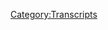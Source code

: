 {{Transcript
    | title         = [[303: January 29-31, 2013]]
    | caption       = [https://knowledgefight.libsyn.com/knowledge-fight-january-29-31-2013 Listen to this episode on Libsyn]
    | episodeNumber = [[303: January 29-31, 2013|303]]
    | length        = 01:49:04
}}

{{MessageBox
    | header     = Warning: Bot Generated Content
    | text       = This transcript was automatically generated by transcription software and likely contains many mistakes and misattributions. Please check the audio for definitive quotes, attribution, and context.
    | image      = N3yvass4myg91.webp
    | imagewidth = 50px
    | id         = warning
}}

{{TranscriptBlock
    | name      = Unknown Speaker
    | timestamp = 00:00:00.000
    | text      = Andy in Kansas you're on the air. Thanks for holding
}}

{{TranscriptBlock
    | name      = Unknown Speaker
    | timestamp = 00:00:03.839
    | text      = Hello Alex, I'm a first-time caller. I'm a huge fan. I love your work. I love you. Hey everybody welcome back to knowledge fight
}}

{{TranscriptBlock
    | name      = Unknown Speaker
    | timestamp = 00:00:09.560
    | text      = I'm Dan. I'm Jordan. We're a couple dudes like to sit around drink novelty beverages and talk a little bit about Alex Jones. Indeed
}}

{{TranscriptBlock
    | name      = Unknown Speaker
    | timestamp = 00:00:15.679
    | text      = We are Dan. Jordan. Dan? Jordan. When was the last time you were on a boat slash have you ever been on a boat?
}}

{{TranscriptBlock
    | name      = Unknown Speaker
    | timestamp = 00:00:22.920
    | text      = Mmm, great question. Oh for a friend of the show and your friend Matt Riggs's bachelor party
}}

{{TranscriptBlock
    | name      = Unknown Speaker
    | timestamp = 00:00:28.780
    | text      = There was a little bit of a boat
}}

{{TranscriptBlock
    | name      = Unknown Speaker
    | timestamp = 00:00:30.679
    | text      = Excursion into a lake where I was deeply hungover. I was swimming around and I famously declared that I belong in the water
}}

{{TranscriptBlock
    | name      = Unknown Speaker
    | timestamp = 00:00:42.039
    | text      = All across the land people know I was built to swim I love being in that water
}}

{{TranscriptBlock
    | name      = Unknown Speaker
    | timestamp = 00:00:47.420
    | text      = I think it was just the hangover. I was relieved by the cool water. I
}}

{{TranscriptBlock
    | name      = Unknown Speaker
    | timestamp = 00:00:52.240
    | text      = Don't know. I'm not I'm not generally on a boat. I don't go down to Belmont Harbor
}}

{{TranscriptBlock
    | name      = Unknown Speaker
    | timestamp = 00:00:57.840
    | text      = I
}}

{{TranscriptBlock
    | name      = Unknown Speaker
    | timestamp = 00:00:58.960
    | text      = Go out on Lake Michigan. I don't have a yacht. Nope. Nope
}}

{{TranscriptBlock
    | name      = Unknown Speaker
    | timestamp = 00:01:02.119
    | text      = I don't understand anybody who owns a boat in Chicago other than they are the richest people
}}

{{TranscriptBlock
    | name      = Unknown Speaker
    | timestamp = 00:01:07.359
    | text      = That's to me the idea of owning a boat in Chicago is the richest person thing you can do
}}

{{TranscriptBlock
    | name      = Unknown Speaker
    | timestamp = 00:01:12.040
    | text      = Yeah, I've thought about it like not in terms of actually thought about it
}}

{{TranscriptBlock
    | name      = Unknown Speaker
    | timestamp = 00:01:15.560
    | text      = but I imagined what it would be like and the pain the pain in the ass that
}}

{{TranscriptBlock
    | name      = Unknown Speaker
    | timestamp = 00:01:20.159
    | text      = It would be just like you have to dock it during the winter like it just it seems insane
}}

{{TranscriptBlock
    | name      = Unknown Speaker
    | timestamp = 00:01:26.040
    | text      = See the reason that you have to be I think of it that way is because it feels like you have to hire
}}

{{TranscriptBlock
    | name      = Unknown Speaker
    | timestamp = 00:01:31.120
    | text      = Somebody to handle all of the bullshit of a boat guy. Yeah, exactly. Yeah, it feels that way. I don't know anyway
}}

{{TranscriptBlock
    | name      = Unknown Speaker
    | timestamp = 00:01:37.120
    | text      = We're not boat folks, but I do know a lot about Alex Jones and I only know what you tell me
}}

{{TranscriptBlock
    | name      = Unknown Speaker
    | timestamp = 00:01:41.120
    | text      = That's what this show is kind of about
}}

{{TranscriptBlock
    | name      = Unknown Speaker
    | timestamp = 00:01:43.400
    | text      = So we're back from our wacky Wednesday adventure
}}

{{TranscriptBlock
    | name      = Unknown Speaker
    | timestamp = 00:01:46.719
    | text      = I think we've gotten a number of new folks into the show lately because I did get a number of messages from people
}}

{{TranscriptBlock
    | name      = Unknown Speaker
    | timestamp = 00:01:52.959
    | text      = Expressing like what the fuck is this?
}}

{{TranscriptBlock
    | name      = Unknown Speaker
    | timestamp = 00:01:56.560
    | text      = Not in an angry way right there was some confusion about why we were talking
}}

{{TranscriptBlock
    | name      = Unknown Speaker
    | timestamp = 00:02:02.920
    | text      = Something that wasn't Alex Jones. Well, it's good to know we have new listeners
}}

{{TranscriptBlock
    | name      = Unknown Speaker
    | timestamp = 00:02:06.159
    | text      = Yeah, no, that is very nice. But I apologize for any confusion about that. We are back to Alex Jones today
}}

{{TranscriptBlock
    | name      = Unknown Speaker
    | timestamp = 00:02:12.199
    | text      = We were back in 2013
}}

{{TranscriptBlock
    | name      = Unknown Speaker
    | timestamp = 00:02:13.800
    | text      = And one of the reasons for that is I of course huge news broke in the middle of the week
}}

{{TranscriptBlock
    | name      = Unknown Speaker
    | timestamp = 00:02:18.599
    | text      = Yeah, that is that Muller came out and gave that press conference where he was kind of poking the most non-committal bullshit
}}

{{TranscriptBlock
    | name      = Unknown Speaker
    | timestamp = 00:02:25.199
    | text      = That obviously means please impeach the president. He committed all those crimes. There was a feeling of a cough
}}

{{TranscriptBlock
    | name      = Unknown Speaker
    | timestamp = 00:02:30.719
    | text      = Yeah before a lot of the sentences a little bit of it
}}

{{TranscriptBlock
    | name      = Unknown Speaker
    | timestamp = 00:02:35.520
    | text      = but we cannot
}}

{{TranscriptBlock
    | name      = Unknown Speaker
    | timestamp = 00:02:37.599
    | text      = We can't not say that he didn't do a crime right eyes and so obviously like hey
}}

{{TranscriptBlock
    | name      = Unknown Speaker
    | timestamp = 00:02:43.919
    | text      = This is gonna be great. Alex is gonna have a real unhinged response to this, of course, but on Wednesday
}}

{{TranscriptBlock
    | name      = Unknown Speaker
    | timestamp = 00:02:49.680
    | text      = Owen Schroyer hosted the show Alex
}}

{{TranscriptBlock
    | name      = Unknown Speaker
    | timestamp = 00:02:52.759
    | text      = Every fucking time. Yeah, and so we we have to record this on Thursday to put out on Friday
}}

{{TranscriptBlock
    | name      = Unknown Speaker
    | timestamp = 00:02:57.479
    | text      = And so Alex is back in studio on Thursday
}}

{{TranscriptBlock
    | name      = Unknown Speaker
    | timestamp = 00:03:00.159
    | text      = But there's not enough time to prepare an episode now in order to get it out on time
}}

{{TranscriptBlock
    | name      = Unknown Speaker
    | timestamp = 00:03:04.000
    | text      = So Monday, we'll get back to it. But also I have a really strong prediction that it's not going to be that interesting
}}

{{TranscriptBlock
    | name      = Unknown Speaker
    | timestamp = 00:03:09.520
    | text      = He already has a Muller is a fucking traitor for the Chi comms narrative built-in. So what it what is this going to change?
}}

{{TranscriptBlock
    | name      = Unknown Speaker
    | timestamp = 00:03:16.840
    | text      = Yeah, it could just like make him more
}}

{{TranscriptBlock
    | name      = Unknown Speaker
    | timestamp = 00:03:20.759
    | text      = Desperate seeming or whatever. So isn't isn't their job though less to
}}

{{TranscriptBlock
    | name      = Unknown Speaker
    | timestamp = 00:03:26.639
    | text      = like opine about how awful Mueller is Muller and
}}

{{TranscriptBlock
    | name      = Unknown Speaker
    | timestamp = 00:03:31.000
    | text      = More be like hey the you know, he said a bunch of stuff
}}

{{TranscriptBlock
    | name      = Unknown Speaker
    | timestamp = 00:03:35.639
    | text      = But to the report really basically means this you don't need to read it
}}

{{TranscriptBlock
    | name      = Unknown Speaker
    | timestamp = 00:03:39.500
    | text      = Please if you are a Republican or a conservative or a patriot do not actually read the report
}}

{{TranscriptBlock
    | name      = Unknown Speaker
    | timestamp = 00:03:45.319
    | text      = Yeah, because it will tell you things that maybe you shouldn't know it's diversionary in
}}

{{TranscriptBlock
    | name      = Unknown Speaker
    | timestamp = 00:03:50.360
    | text      = Alex's role. Yeah, but it doesn't matter like it
}}

{{TranscriptBlock
    | name      = Unknown Speaker
    | timestamp = 00:03:54.199
    | text      = That's true. What?
}}

{{TranscriptBlock
    | name      = Unknown Speaker
    | timestamp = 00:03:56.759
    | text      = None of it matters. Well, I mean especially for Alex's coverage of it, right?
}}

{{TranscriptBlock
    | name      = Unknown Speaker
    | timestamp = 00:04:00.639
    | text      = You already know what it's gonna be. It could be either a more ramped up version of it or exactly what he's been saying all along
}}

{{TranscriptBlock
    | name      = Unknown Speaker
    | timestamp = 00:04:07.039
    | text      = Yeah, so I'm not super excited about that, but we will get to that on Monday
}}

{{TranscriptBlock
    | name      = Unknown Speaker
    | timestamp = 00:04:10.699
    | text      = We'll do a present-day episode on Monday when we have more of the information in front of us
}}

{{TranscriptBlock
    | name      = Unknown Speaker
    | timestamp = 00:04:15.060
    | text      = but for now we're back in the past in 2013 to check out what Alex is doing in the
}}

{{TranscriptBlock
    | name      = Unknown Speaker
    | timestamp = 00:04:20.759
    | text      = Aftermath of Sandy Hook and his coverage of it today. We're going over January 29th through
}}

{{TranscriptBlock
    | name      = Unknown Speaker
    | timestamp = 00:04:25.720
    | text      = 31st, so we're finishing up January. Very excited to jump into February. Yes, the greatest of months
}}

{{TranscriptBlock
    | name      = Unknown Speaker
    | timestamp = 00:04:33.160
    | text      = It's a good one. It's short
}}

{{TranscriptBlock
    | name      = Unknown Speaker
    | timestamp = 00:04:35.800
    | text      = That's all I got to say about February
}}

{{TranscriptBlock
    | name      = Unknown Speaker
    | timestamp = 00:04:38.600
    | text      = I assume Alex is gonna devote the entire month of February in 2013 to Black History Month
}}

{{TranscriptBlock
    | name      = Unknown Speaker
    | timestamp = 00:04:44.199
    | text      = And he's really gonna go through a lot of the different things
}}

{{TranscriptBlock
    | name      = Unknown Speaker
    | timestamp = 00:04:46.839
    | text      = You might change your tune after we listen to this episode. Like earlier today, I found out that
}}

{{TranscriptBlock
    | name      = Unknown Speaker
    | timestamp = 00:04:51.740
    | text      = I you know, the very first stand-up comedian was was
}}

{{TranscriptBlock
    | name      = Unknown Speaker
    | timestamp = 00:04:57.220
    | text      = Black is a Kate I believe how long you've been doing stand-up 30,000 years good that you know your craft
}}

{{TranscriptBlock
    | name      = Unknown Speaker
    | timestamp = 00:05:03.819
    | text      = I know right
}}

{{TranscriptBlock
    | name      = Unknown Speaker
    | timestamp = 00:05:04.740
    | text      = So before we get into today's show got to give a shout out to some people who have signed up and are supporting the show
}}

{{TranscriptBlock
    | name      = Unknown Speaker
    | timestamp = 00:05:09.420
    | text      = We appreciate them very much. So first mark, thank you so much. You are now policy walk. I'm a policy walk
}}

{{TranscriptBlock
    | name      = Unknown Speaker
    | timestamp = 00:05:15.379
    | text      = I think it's Mark Richards. Thank you mark. I think it's Mark Richards
}}

{{TranscriptBlock
    | name      = Unknown Speaker
    | timestamp = 00:05:18.220
    | text      = It's absolutely does he have enough money to take out of his commissary? Perhaps next Bevington. Thank you so much
}}

{{TranscriptBlock
    | name      = Unknown Speaker
    | timestamp = 00:05:24.459
    | text      = You're now policy walk. I'm a policy walk. Thank you. Thank you very much Bevington next John. Thank you so much
}}

{{TranscriptBlock
    | name      = Unknown Speaker
    | timestamp = 00:05:30.300
    | text      = You're now policy walk. I'm a policy walk. Thanks, John. Next menacing scone. Thank you so much
}}

{{TranscriptBlock
    | name      = Unknown Speaker
    | timestamp = 00:05:36.500
    | text      = You are now a policy walk. I'm a policy walk. Thank you. Thank you
}}

{{TranscriptBlock
    | name      = Unknown Speaker
    | timestamp = 00:05:41.259
    | text      = Yes, no, that's even no menacing scone
}}

{{TranscriptBlock
    | name      = Unknown Speaker
    | timestamp = 00:05:44.620
    | text      = Mm-hmm. Finally, I'd like to say thank you to somebody who donated on an elevated level. We appreciate it very much. So
}}

{{TranscriptBlock
    | name      = Unknown Speaker
    | timestamp = 00:05:50.899
    | text      = Alexandra you are now a technocrat. I'm a policy walk. Crikey mate. That's fantastic. Have yourself a brew
}}

{{TranscriptBlock
    | name      = Unknown Speaker
    | timestamp = 00:05:57.579
    | text      = How's your 401k doing, bro? We got to go full tilt boogie on this Watson. All right, let's just get down to business
}}

{{TranscriptBlock
    | name      = Unknown Speaker
    | timestamp = 00:06:03.019
    | text      = We ain't making that money off that heroin. Why you pimps so good. My neck is freakishly large
}}

{{TranscriptBlock
    | name      = Unknown Speaker
    | timestamp = 00:06:08.740
    | text      = I declare info war on you. Thank you so much
}}

{{TranscriptBlock
    | name      = Unknown Speaker
    | timestamp = 00:06:12.740
    | text      = Alexandra thank you very much Alexandra if you all out there listening and you're thinking hey, I'd like to support the show
}}

{{TranscriptBlock
    | name      = Unknown Speaker
    | timestamp = 00:06:18.379
    | text      = I like these guys do you can do that by going to our website knowledge fight calm clicking the button that says support the show
}}

{{TranscriptBlock
    | name      = Unknown Speaker
    | timestamp = 00:06:22.860
    | text      = We would appreciate it. It'd be very kind. So one thing that's important to remember about this time period right here
}}

{{TranscriptBlock
    | name      = Unknown Speaker
    | timestamp = 00:06:30.100
    | text      = There's January 29th specifically is that we've crossed a line of demarcation
}}

{{TranscriptBlock
    | name      = Unknown Speaker
    | timestamp = 00:06:36.220
    | text      = First of all, we've had Alex on the last episode say very clearly
}}

{{TranscriptBlock
    | name      = Unknown Speaker
    | timestamp = 00:06:39.699
    | text      = I haven't gotten into these actor theories and these people saying that they were actors at Sandy Hook and these people these victims aren't victims
}}

{{TranscriptBlock
    | name      = Unknown Speaker
    | timestamp = 00:06:47.740
    | text      = But now I've seen the CNN footage where Anderson Cooper's nose disappeared his nose disappeared. That's
}}

{{TranscriptBlock
    | name      = Unknown Speaker
    | timestamp = 00:06:54.220
    | text      = 100% proof. Well, Alex hasn't committed to that in any meaningful way yet. He has signaled that he is
}}

{{TranscriptBlock
    | name      = Unknown Speaker
    | timestamp = 00:07:02.339
    | text      = supportive of those theories which is building upon him having
}}

{{TranscriptBlock
    | name      = Unknown Speaker
    | timestamp = 00:07:06.420
    | text      = our professor James Tracy on as a guest to be interviewed by Paul Joseph Watson
}}

{{TranscriptBlock
    | name      = Unknown Speaker
    | timestamp = 00:07:12.259
    | text      = And so the trend is very clear
}}

{{TranscriptBlock
    | name      = Unknown Speaker
    | timestamp = 00:07:14.699
    | text      = It's immensely annoying how it's like these little tiny baby steps towards it
}}

{{TranscriptBlock
    | name      = Unknown Speaker
    | timestamp = 00:07:20.259
    | text      = And I yeah, I just want him to like fucking jump in or or don't just quit it
}}

{{TranscriptBlock
    | name      = Unknown Speaker
    | timestamp = 00:07:25.420
    | text      = Yeah, perhaps more importantly than any of his actual coverage
}}

{{TranscriptBlock
    | name      = Unknown Speaker
    | timestamp = 00:07:29.300
    | text      = We are now at the point where Lenny Posner has sent Alex an email telling him to stop
}}

{{TranscriptBlock
    | name      = Unknown Speaker
    | timestamp = 00:07:35.699
    | text      = Gotcha, so we are past the point where he has gotten in contact with Alex and made
}}

{{TranscriptBlock
    | name      = Unknown Speaker
    | timestamp = 00:07:40.939
    | text      = Infowars aware of the fact that their coverage is having a negative impact on their lives
}}

{{TranscriptBlock
    | name      = Unknown Speaker
    | timestamp = 00:07:48.019
    | text      = Yeah
}}

{{TranscriptBlock
    | name      = Unknown Speaker
    | timestamp = 00:07:48.379
    | text      = So everything after this point we can really take away any kind of illusion that he doesn't know the effect
}}

{{TranscriptBlock
    | name      = Unknown Speaker
    | timestamp = 00:07:54.819
    | text      = He's having on right right right and to know that it only gets worse from here kind of I mean that
}}

{{TranscriptBlock
    | name      = Unknown Speaker
    | timestamp = 00:08:00.860
    | text      = That paints a bad picture. Yeah, this moves us further on the spectrum of
}}

{{TranscriptBlock
    | name      = Unknown Speaker
    | timestamp = 00:08:06.459
    | text      = Stupid slash evil towards the evil. Yeah, like once you get that email then you're responsible for everything
}}

{{TranscriptBlock
    | name      = Unknown Speaker
    | timestamp = 00:08:14.620
    | text      = You should do a lot of soul-searching. Yeah, you get an email like that. Yeah, but
}}

{{TranscriptBlock
    | name      = Unknown Speaker
    | timestamp = 00:08:19.100
    | text      = We'll get into today's episode. But first here's an out of context drop. I am the piranha of Liberty
}}

{{TranscriptBlock
    | name      = Unknown Speaker
    | timestamp = 00:08:25.060
    | text      = Nashing my little teeth together in anger against the globalist. Great. Is that good? Yeah, is that a positive?
}}

{{TranscriptBlock
    | name      = Unknown Speaker
    | timestamp = 00:08:32.340
    | text      = No, that's great
}}

{{TranscriptBlock
    | name      = Unknown Speaker
    | timestamp = 00:08:35.659
    | text      = He's the piranha of Liberty which is what I'm going to call him from now on I'm the candiru of freedom
}}

{{TranscriptBlock
    | name      = Unknown Speaker
    | timestamp = 00:08:41.659
    | text      = I don't know what to tell you
}}

{{TranscriptBlock
    | name      = Unknown Speaker
    | timestamp = 00:08:45.539
    | text      = Swimming up the urine stream of evil. I make this promise to our listeners if I ever meet Alex Jones
}}

{{TranscriptBlock
    | name      = Unknown Speaker
    | timestamp = 00:08:51.500
    | text      = I'll be like, holy shit the piranha of Liberty. You nashing your little teeth?
}}

{{TranscriptBlock
    | name      = Unknown Speaker
    | timestamp = 00:08:57.299
    | text      = Uh-oh, we got a new tattoo patreon gold. Oh no
}}

{{TranscriptBlock
    | name      = Unknown Speaker
    | timestamp = 00:09:00.980
    | text      = Liberty piranha. All right. So let's jump in here. We are on the 29th
}}

{{TranscriptBlock
    | name      = Unknown Speaker
    | timestamp = 00:09:05.779
    | text      = I never expect anything to delight me when I go back into the past or even in the present and look at Alex Jones
}}

{{TranscriptBlock
    | name      = Unknown Speaker
    | timestamp = 00:09:12.500
    | text      = But here's something that I found delightful and we'll see if you can figure out why because I love film
}}

{{TranscriptBlock
    | name      = Unknown Speaker
    | timestamp = 00:09:17.740
    | text      = I really want to make a powerful
}}

{{TranscriptBlock
    | name      = Unknown Speaker
    | timestamp = 00:09:19.740
    | text      = cinematic film
}}

{{TranscriptBlock
    | name      = Unknown Speaker
    | timestamp = 00:09:22.899
    | text      = I'm not gonna sell wine until it's time as Orson Welles used to say we will sell no wine until it's time
}}

{{TranscriptBlock
    | name      = Unknown Speaker
    | timestamp = 00:09:28.659
    | text      = Why does this delight me?
}}

{{TranscriptBlock
    | name      = Unknown Speaker
    | timestamp = 00:09:30.059
    | text      = Well, because that does kind of imply that none of his previous documentaries have been powerful cinematic films
}}

{{TranscriptBlock
    | name      = Unknown Speaker
    | timestamp = 00:09:36.580
    | text      = That's that's delightful in some ways, but that's not why okay
}}

{{TranscriptBlock
    | name      = Unknown Speaker
    | timestamp = 00:09:39.840
    | text      = He's quoting Orson Welles, but he's not quoting Orson Welles from a movie or a speech
}}

{{TranscriptBlock
    | name      = Unknown Speaker
    | timestamp = 00:09:45.440
    | text      = He's quoting Orson Welles from the Paul Masson commercial. That can't be real. That can't be real
}}

{{TranscriptBlock
    | name      = Unknown Speaker
    | timestamp = 00:09:51.399
    | text      = We will sell no wine before it's time is the tagline of Paul Masson
}}

{{TranscriptBlock
    | name      = Unknown Speaker
    | timestamp = 00:09:57.879
    | text      = winery
}}

{{TranscriptBlock
    | name      = Unknown Speaker
    | timestamp = 00:09:59.200
    | text      = Which if you guys I would play this audio on the show
}}

{{TranscriptBlock
    | name      = Unknown Speaker
    | timestamp = 00:10:03.039
    | text      = But it's so visual go if you haven't watched it go on YouTube and watch the outtakes of Orson Welles trying to film the Paul Masson
}}

{{TranscriptBlock
    | name      = Unknown Speaker
    | timestamp = 00:10:10.519
    | text      = Commercial. Was it from that commercial? It was the one where he was drunk off of his ass
}}

{{TranscriptBlock
    | name      = Unknown Speaker
    | timestamp = 00:10:20.919
    | text      = As Orson Welles said
}}

{{TranscriptBlock
    | name      = Unknown Speaker
    | timestamp = 00:10:24.559
    | text      = Famously in a drunken commercial it's nuts to me that he's he's passing off a quote of
}}

{{TranscriptBlock
    | name      = Unknown Speaker
    | timestamp = 00:10:31.639
    | text      = Orson Welles that is actually just a
}}

{{TranscriptBlock
    | name      = Unknown Speaker
    | timestamp = 00:10:34.360
    | text      = Wine slogan from a commercial that he probably saw when he was a kid. That's like that's the Orson Welles
}}

{{TranscriptBlock
    | name      = Unknown Speaker
    | timestamp = 00:10:41.759
    | text      = from Animaniacs type of situation
}}

{{TranscriptBlock
    | name      = Unknown Speaker
    | timestamp = 00:10:45.840
    | text      = Yeah, if I were quoting
}}

{{TranscriptBlock
    | name      = Unknown Speaker
    | timestamp = 00:10:49.840
    | text      = Country goodness
}}

{{TranscriptBlock
    | name      = Unknown Speaker
    | timestamp = 00:10:55.240
    | text      = All right, just a handful for the road good that's a that's Maurice LaMarche I believe I believe so
}}

{{TranscriptBlock
    | name      = Unknown Speaker
    | timestamp = 00:11:00.799
    | text      = I don't know why I know voice actors somehow. Well, cuz you're dork. No, I know too
}}

{{TranscriptBlock
    | name      = Unknown Speaker
    | timestamp = 00:11:07.320
    | text      = So in this next clip we get an interesting
}}

{{TranscriptBlock
    | name      = Unknown Speaker
    | timestamp = 00:11:11.440
    | text      = difference between present-day Alex and
}}

{{TranscriptBlock
    | name      = Unknown Speaker
    | timestamp = 00:11:15.440
    | text      = 2013 Alex and that is that he doesn't seem to value
}}

{{TranscriptBlock
    | name      = Unknown Speaker
    | timestamp = 00:11:19.039
    | text      = Social media really all that much in 2013
}}

{{TranscriptBlock
    | name      = Unknown Speaker
    | timestamp = 00:11:22.279
    | text      = And in this next clip, it's funny to hear him
}}

{{TranscriptBlock
    | name      = Unknown Speaker
    | timestamp = 00:11:24.759
    | text      = See these sorts of things about Facebook for example and know that in the present day
}}

{{TranscriptBlock
    | name      = Unknown Speaker
    | timestamp = 00:11:30.899
    | text      = He's arguing that one cannot operate without Facebook and it's the public square and it needs to be regulated as a utility
}}

{{TranscriptBlock
    | name      = Unknown Speaker
    | timestamp = 00:11:37.200
    | text      = Yeah, this is the definition of you don't know what you've got until it's gone
}}

{{TranscriptBlock
    | name      = Unknown Speaker
    | timestamp = 00:11:41.960
    | text      = Facebook is a joke people say well then why are you on it?
}}

{{TranscriptBlock
    | name      = Unknown Speaker
    | timestamp = 00:11:44.559
    | text      = We're using the enemy operation the enemy combine the enemy system the enemy data relay
}}

{{TranscriptBlock
    | name      = Unknown Speaker
    | timestamp = 00:11:50.940
    | text      = To to jack into their matrix and try to warn people inside of it. That's what it is folks
}}

{{TranscriptBlock
    | name      = Unknown Speaker
    | timestamp = 00:11:57.059
    | text      = This is a war and if I can seize their weapons systems and use them against him
}}

{{TranscriptBlock
    | name      = Unknown Speaker
    | timestamp = 00:12:01.220
    | text      = I'll do it all day long now. Certainly he still believes those sorts of things
}}

{{TranscriptBlock
    | name      = Unknown Speaker
    | timestamp = 00:12:05.700
    | text      = Yeah about about Facebook like the ideas of it being the enemy system and and all that but he does not
}}

{{TranscriptBlock
    | name      = Unknown Speaker
    | timestamp = 00:12:12.899
    | text      = seem to have any concern about the idea of it being something you are entitled to be on in
}}

{{TranscriptBlock
    | name      = Unknown Speaker
    | timestamp = 00:12:19.019
    | text      = 2013 seems like that's changed quite a bit maybe because he got on it in his business model shifted so heavily towards the need for
}}

{{TranscriptBlock
    | name      = Unknown Speaker
    | timestamp = 00:12:27.460
    | text      = sensationalist
}}

{{TranscriptBlock
    | name      = Unknown Speaker
    | timestamp = 00:12:28.899
    | text      = Promotion on social media grabbing attention clickbait. Yeah, and without it things fall apart
}}

{{TranscriptBlock
    | name      = Unknown Speaker
    | timestamp = 00:12:34.820
    | text      = Whereas it wasn't so dependent on that back when Ted Anderson still had a fucking gold license
}}

{{TranscriptBlock
    | name      = Unknown Speaker
    | timestamp = 00:12:40.340
    | text      = Yeah, you can't make clickbait if you can't put it somewhere where people will click
}}

{{TranscriptBlock
    | name      = Unknown Speaker
    | timestamp = 00:12:44.100
    | text      = It's a problem and it that's a problem with the making that a cornerstone of your marketing. Yeah
}}

{{TranscriptBlock
    | name      = Unknown Speaker
    | timestamp = 00:12:49.740
    | text      = Yeah, which we very much have it on account of our complete lack of
}}

{{TranscriptBlock
    | name      = Unknown Speaker
    | timestamp = 00:12:57.940
    | text      = Can't even muster the energy to tweet. I just want to be in the water
}}

{{TranscriptBlock
    | name      = Unknown Speaker
    | timestamp = 00:13:03.179
    | text      = Famously, I just saw the water
}}

{{TranscriptBlock
    | name      = Unknown Speaker
    | timestamp = 00:13:05.019
    | text      = I just sit here and I can open up Twitter and I try and type a promotional tweet and was like
}}

{{TranscriptBlock
    | name      = Unknown Speaker
    | timestamp = 00:13:09.659
    | text      = I'm just thinking about a lake. You are the hungover piranha of lakes. That's true
}}

{{TranscriptBlock
    | name      = Unknown Speaker
    | timestamp = 00:13:14.460
    | text      = mashing my little teeth
}}

{{TranscriptBlock
    | name      = Unknown Speaker
    | timestamp = 00:13:16.899
    | text      = Against retweets
}}

{{TranscriptBlock
    | name      = Unknown Speaker
    | timestamp = 00:13:19.320
    | text      = Reading things where people are talking shit about Dave Rubin. That's all I want to do
}}

{{TranscriptBlock
    | name      = Unknown Speaker
    | timestamp = 00:13:24.539
    | text      = So in this next clip from the 29th, we get a really depressing caller this caller
}}

{{TranscriptBlock
    | name      = Unknown Speaker
    | timestamp = 00:13:31.259
    | text      = Bummed me out. Okay. I feel very bad for him and I feel like Alex is
}}

{{TranscriptBlock
    | name      = Unknown Speaker
    | timestamp = 00:13:36.840
    | text      = Deeply exploiting feel bad for the caller. I do. Okay now I probably wouldn't like them much
}}

{{TranscriptBlock
    | name      = Unknown Speaker
    | timestamp = 00:13:42.279
    | text      = But I also feel very bad for them. So god bless you anything else you want to add?
}}

{{TranscriptBlock
    | name      = Unknown Speaker
    | timestamp = 00:13:47.480
    | text      = Yeah, I completely agree. I just wanted to tell everybody I
}}

{{TranscriptBlock
    | name      = Unknown Speaker
    | timestamp = 00:13:51.639
    | text      = Live on a $900 a month income. I spend as much money as I can on info wars calm last month
}}

{{TranscriptBlock
    | name      = Unknown Speaker
    | timestamp = 00:13:58.799
    | text      = I know every one of your shirts. I bought every one of your hats
}}

{{TranscriptBlock
    | name      = Unknown Speaker
    | timestamp = 00:14:02.179
    | text      = Anything I'm going to join the Paul Revere contest. I'm going to do anything
}}

{{TranscriptBlock
    | name      = Unknown Speaker
    | timestamp = 00:14:07.940
    | text      = I'm considering moving to Austin just to just to be closer to your operation
}}

{{TranscriptBlock
    | name      = Unknown Speaker
    | timestamp = 00:14:12.500
    | text      = He's disabled that part of the wasn't been there. He's living on disability at $900 a month
}}

{{TranscriptBlock
    | name      = Unknown Speaker
    | timestamp = 00:14:18.100
    | text      = Yeah, I just bought tons of Alex's merch
}}

{{TranscriptBlock
    | name      = Unknown Speaker
    | timestamp = 00:14:20.820
    | text      = And Alex that should be a crime. But Alex also doesn't respond to him by being like you should stop
}}

{{TranscriptBlock
    | name      = Unknown Speaker
    | timestamp = 00:14:27.200
    | text      = Yeah, no kidding. You need to take care of yourself. That's you know, you're on a fixed income
}}

{{TranscriptBlock
    | name      = Unknown Speaker
    | timestamp = 00:14:32.639
    | text      = Don't waste it on multiple come and take it shotgun shirts
}}

{{TranscriptBlock
    | name      = Unknown Speaker
    | timestamp = 00:14:36.840
    | text      = Yeah
}}

{{TranscriptBlock
    | name      = Unknown Speaker
    | timestamp = 00:14:37.320
    | text      = well
}}

{{TranscriptBlock
    | name      = Unknown Speaker
    | timestamp = 00:14:37.799
    | text      = if Jim Baker didn't exploit specifically like Jim Baker is not giving back a dime from all of the people who make
}}

{{TranscriptBlock
    | name      = Unknown Speaker
    | timestamp = 00:14:45.639
    | text      = $900 a month and give it to him. So well, of course
}}

{{TranscriptBlock
    | name      = Unknown Speaker
    | timestamp = 00:14:48.639
    | text      = No
}}

{{TranscriptBlock
    | name      = Unknown Speaker
    | timestamp = 00:14:48.960
    | text      = Con man is given is going to say like but Alex is through his Paul Revere
}}

{{TranscriptBlock
    | name      = Unknown Speaker
    | timestamp = 00:14:53.279
    | text      = Contest that we know how it ended with the purge maybe film. He didn't know. Are you sure? I don't believe so
}}

{{TranscriptBlock
    | name      = Unknown Speaker
    | timestamp = 00:14:59.960
    | text      = Oh, but yeah, I mean that just bums me out. It bums me the fuck out. That is a bummer
}}

{{TranscriptBlock
    | name      = Unknown Speaker
    | timestamp = 00:15:05.360
    | text      = Yeah, so we get another caller and he bums me out for a different reason, but it's also a really interesting
}}

{{TranscriptBlock
    | name      = Unknown Speaker
    | timestamp = 00:15:11.559
    | text      = I make $10,000 a month
}}

{{TranscriptBlock
    | name      = Unknown Speaker
    | timestamp = 00:15:15.639
    | text      = That would bump me I don't know of course that no it's because of the content that he brings up but it also
}}

{{TranscriptBlock
    | name      = Unknown Speaker
    | timestamp = 00:15:21.000
    | text      = Offers us a glimpse that I think is really interesting into another huge difference between 2013 Alex and present-day Alex
}}

{{TranscriptBlock
    | name      = Unknown Speaker
    | timestamp = 00:15:29.279
    | text      = One we have didn't give a shit about Facebook back then thinks he's entitled to it now
}}

{{TranscriptBlock
    | name      = Unknown Speaker
    | timestamp = 00:15:34.240
    | text      = Of course here is another one and this has to do with his rhetoric and worldview. I did have another point
}}

{{TranscriptBlock
    | name      = Unknown Speaker
    | timestamp = 00:15:40.240
    | text      = I wanted to ask you if you've ever heard of a man named Waleed Shubat
}}

{{TranscriptBlock
    | name      = Unknown Speaker
    | timestamp = 00:15:45.200
    | text      = Shubat, no, I haven't
}}

{{TranscriptBlock
    | name      = Unknown Speaker
    | timestamp = 00:15:47.200
    | text      = He he wrote a book called God's War on Terror and he's a former
}}

{{TranscriptBlock
    | name      = Unknown Speaker
    | timestamp = 00:15:52.759
    | text      = Muslim terrorist and anyway, I just thought he would be a really good interview for you to have him on
}}

{{TranscriptBlock
    | name      = Unknown Speaker
    | timestamp = 00:15:58.360
    | text      = He basically the conversion that he had to Christianity was amazing
}}

{{TranscriptBlock
    | name      = Unknown Speaker
    | timestamp = 00:16:02.679
    | text      = I mean because he was a full-blown I mean he was you know killing people for Islam
}}

{{TranscriptBlock
    | name      = Unknown Speaker
    | timestamp = 00:16:07.679
    | text      = But you really ought to read that book God's War on Terror. No, I hear you. I will certainly look into it
}}

{{TranscriptBlock
    | name      = Unknown Speaker
    | timestamp = 00:16:13.039
    | text      = Thank you for the call and God bless you, sir. Glad you got on. He doesn't care about Islamophobia
}}

{{TranscriptBlock
    | name      = Unknown Speaker
    | timestamp = 00:16:18.000
    | text      = He doesn't have that as a primary driver of his content and of what he feels
}}

{{TranscriptBlock
    | name      = Unknown Speaker
    | timestamp = 00:16:24.480
    | text      = It's a call like that nowadays would be like and not only that I'm gonna yell for ten minutes. Yeah about this
}}

{{TranscriptBlock
    | name      = Unknown Speaker
    | timestamp = 00:16:30.039
    | text      = It doesn't he's like yeah. Thanks for the call. Maybe I'll read that book. You can't trust him
}}

{{TranscriptBlock
    | name      = Unknown Speaker
    | timestamp = 00:16:34.039
    | text      = They don't ever convert to Christianity because they are held by the well in the garden the coming apocalypse
}}

{{TranscriptBlock
    | name      = Unknown Speaker
    | timestamp = 00:16:41.879
    | text      = Yeah, it's very different than how he would respond today
}}

{{TranscriptBlock
    | name      = Unknown Speaker
    | timestamp = 00:16:46.200
    | text      = Now Waleed Shobat was a guy who was he started making the rounds and right-wing circles in the early mid-2000s
}}

{{TranscriptBlock
    | name      = Unknown Speaker
    | timestamp = 00:16:53.039
    | text      = As the story goes Shobat was a terrorist working for the Palestinian Liberation Organization
}}

{{TranscriptBlock
    | name      = Unknown Speaker
    | timestamp = 00:16:58.360
    | text      = He claims that he was a terrorist and he was responsible for firebombing an Israeli bank called the Bank Luwemme
}}

{{TranscriptBlock
    | name      = Unknown Speaker
    | timestamp = 00:17:04.339
    | text      = Okay
}}

{{TranscriptBlock
    | name      = Unknown Speaker
    | timestamp = 00:17:04.839
    | text      = Can I interject for one second?
}}

{{TranscriptBlock
    | name      = Unknown Speaker
    | timestamp = 00:17:06.839
    | text      = Yeah, when he told me that he was a former terrorist who wrote a book called God's war on terror and he can been converted
}}

{{TranscriptBlock
    | name      = Unknown Speaker
    | timestamp = 00:17:12.640
    | text      = To Christianity. Yeah, my suspicion is he is not real or not telling the truth. Well, let's see
}}

{{TranscriptBlock
    | name      = Unknown Speaker
    | timestamp = 00:17:18.359
    | text      = So he claims he firebombed that church. He claimed he was locked up by the Israeli
}}

{{TranscriptBlock
    | name      = Unknown Speaker
    | timestamp = 00:17:23.599
    | text      = Police and after his release he came to the United States and went to college here in Chicago
}}

{{TranscriptBlock
    | name      = Unknown Speaker
    | timestamp = 00:17:28.240
    | text      = Ultimately becoming a US citizen and converting to Christianity in 1993 that in 2005
}}

{{TranscriptBlock
    | name      = Unknown Speaker
    | timestamp = 00:17:34.000
    | text      = He began his publishing career with a book called why I left jihad the root of terrorism and the return of radical Islam
}}

{{TranscriptBlock
    | name      = Unknown Speaker
    | timestamp = 00:17:41.079
    | text      = He has said that he began to get more active in this line of work around
}}

{{TranscriptBlock
    | name      = Unknown Speaker
    | timestamp = 00:17:44.720
    | text      = 9-eleven because he saw the outcome of terrorist activity that he had surrounded himself with in
}}

{{TranscriptBlock
    | name      = Unknown Speaker
    | timestamp = 00:17:50.480
    | text      = 2009 he brought in over
}}

{{TranscriptBlock
    | name      = Unknown Speaker
    | timestamp = 00:17:53.039
    | text      = $500,000 on the lecture circuit as well as from the sale of his merch
}}

{{TranscriptBlock
    | name      = Unknown Speaker
    | timestamp = 00:17:57.559
    | text      = interestingly one of his clients was the US Department of Homeland Security who paid him to give speeches where he said things like quote all
}}

{{TranscriptBlock
    | name      = Unknown Speaker
    | timestamp = 00:18:03.759
    | text      = Islamic organizations in America should be the number one enemy all of them
}}

{{TranscriptBlock
    | name      = Unknown Speaker
    | timestamp = 00:18:08.960
    | text      = But here's the problem
}}

{{TranscriptBlock
    | name      = Unknown Speaker
    | timestamp = 00:18:10.640
    | text      = Shobhat story involves specifics and those specifics can be investigated and when they are they turn out not to be true never
}}

{{TranscriptBlock
    | name      = Unknown Speaker
    | timestamp = 00:18:17.480
    | text      = Ever put specifics in there if you're full of shit
}}

{{TranscriptBlock
    | name      = Unknown Speaker
    | timestamp = 00:18:20.559
    | text      = So because these specifics if you do look into them and they're not true that introduces a huge credibility problem
}}

{{TranscriptBlock
    | name      = Unknown Speaker
    | timestamp = 00:18:27.240
    | text      = There's no evidence that Shobhat was ever involved in terrorism
}}

{{TranscriptBlock
    | name      = Unknown Speaker
    | timestamp = 00:18:30.420
    | text      = Bank lemme has gone on the record and said there was no firebombing that could match the description and timeframe of the attack
}}

{{TranscriptBlock
    | name      = Unknown Speaker
    | timestamp = 00:18:36.980
    | text      = Shobhat claims to have carried out the Israeli government has stated clear that they have no record of him ever being arrested or jailed
}}

{{TranscriptBlock
    | name      = Unknown Speaker
    | timestamp = 00:18:43.059
    | text      = His family members have said that his story just doesn't make sense. And of course the story doesn't make sense
}}

{{TranscriptBlock
    | name      = Unknown Speaker
    | timestamp = 00:18:48.420
    | text      = How would that even work a guy fire bombs an Israeli bank gets caught then has no trouble heading to the United States and becoming?
}}

{{TranscriptBlock
    | name      = Unknown Speaker
    | timestamp = 00:18:54.859
    | text      = A citizen especially in that time period yeah, the story stretches its credulity on its face
}}

{{TranscriptBlock
    | name      = Unknown Speaker
    | timestamp = 00:19:01.079
    | text      = And when the clams are more closely examined, they don't seem to reflect reality at all
}}

{{TranscriptBlock
    | name      = Unknown Speaker
    | timestamp = 00:19:05.839
    | text      = Now what I find interesting is that I do believe one part of Shobhat story
}}

{{TranscriptBlock
    | name      = Unknown Speaker
    | timestamp = 00:19:10.420
    | text      = Namely that 9-eleven was a turning point for him
}}

{{TranscriptBlock
    | name      = Unknown Speaker
    | timestamp = 00:19:13.160
    | text      = The DHS was spending money like crazy and as the war on terror
}}

{{TranscriptBlock
    | name      = Unknown Speaker
    | timestamp = 00:19:16.779
    | text      = ramped up in the following years
}}

{{TranscriptBlock
    | name      = Unknown Speaker
    | timestamp = 00:19:18.140
    | text      = There was so much money on the table for a former terrorist who could give a glimpse into the mindset of this country's supposed enemy
}}

{{TranscriptBlock
    | name      = Unknown Speaker
    | timestamp = 00:19:24.359
    | text      = When there are no records to support the backstory you make up you can claim that you know
}}

{{TranscriptBlock
    | name      = Unknown Speaker
    | timestamp = 00:19:28.920
    | text      = You're using a fake name to elude the PLO terrorists who have a bounty on your head when your family members say unequivocally
}}

{{TranscriptBlock
    | name      = Unknown Speaker
    | timestamp = 00:19:35.960
    | text      = That you are not using a fake name
}}

{{TranscriptBlock
    | name      = Unknown Speaker
    | timestamp = 00:19:37.960
    | text      = You can claim that they themselves are terrorist sympathizers who hate you for converting to Christianity
}}

{{TranscriptBlock
    | name      = Unknown Speaker
    | timestamp = 00:19:43.000
    | text      = There's always a way out of the corner as long as you're willing to be a huge asshole
}}

{{TranscriptBlock
    | name      = Unknown Speaker
    | timestamp = 00:19:47.079
    | text      = Which seems to be what well lead Shobhat has done. Yeah, he saw the grift and he went for it
}}

{{TranscriptBlock
    | name      = Unknown Speaker
    | timestamp = 00:19:52.960
    | text      = Mm-hmm. It appears that way. Yeah, you know and he's he's spreading bullshit anti-muslim propaganda
}}

{{TranscriptBlock
    | name      = Unknown Speaker
    | timestamp = 00:19:59.200
    | text      = And taking advantage of it, but you know if there's there's a market for it, I guess
}}

{{TranscriptBlock
    | name      = Unknown Speaker
    | timestamp = 00:20:04.519
    | text      = capitalism
}}

{{TranscriptBlock
    | name      = Unknown Speaker
    | timestamp = 00:20:05.759
    | text      = The Department of Homeland Security. Yeah in the course of his career Shobhat tricked a whole lot of people into thinking
}}

{{TranscriptBlock
    | name      = Unknown Speaker
    | timestamp = 00:20:11.640
    | text      = He was some kind of an expert on terrorism and he made a pretty profit off it in 2008
}}

{{TranscriptBlock
    | name      = Unknown Speaker
    | timestamp = 00:20:16.119
    | text      = He was soliciting donations to the Walid Shobhat Foundation, which he claimed was registered as a charity in Pennsylvania
}}

{{TranscriptBlock
    | name      = Unknown Speaker
    | timestamp = 00:20:21.460
    | text      = Although the Pennsylvania State Attorney's Office has said that there's no such record of registration which of course raises some pretty serious questions
}}

{{TranscriptBlock
    | name      = Unknown Speaker
    | timestamp = 00:20:28.700
    | text      = But the biggest questions need to be directed towards how it was so easy for someone who is so clearly kind of in favor of
}}

{{TranscriptBlock
    | name      = Unknown Speaker
    | timestamp = 00:20:34.660
    | text      = Terrorism to be boosted as an expert in counterterrorism
}}

{{TranscriptBlock
    | name      = Unknown Speaker
    | timestamp = 00:20:38.220
    | text      = For example after the pulse nightclub shooting in Orlando
}}

{{TranscriptBlock
    | name      = Unknown Speaker
    | timestamp = 00:20:41.420
    | text      = He said quote the only ones moaning over 50 gays slaughtered are liberals idiots and gay lovers
}}

{{TranscriptBlock
    | name      = Unknown Speaker
    | timestamp = 00:20:46.660
    | text      = I don't care about gays who are Muslim loving anti-gun liberals stupid people who hate life die stupid people who hate life always die
}}

{{TranscriptBlock
    | name      = Unknown Speaker
    | timestamp = 00:20:55.980
    | text      = After the Charlie Hebdo shooting he applauded the terrorist attack because the magazine had quote insulted the Virgin Mary
}}

{{TranscriptBlock
    | name      = Unknown Speaker
    | timestamp = 00:21:02.740
    | text      = Like this is ridiculous shit
}}

{{TranscriptBlock
    | name      = Unknown Speaker
    | timestamp = 00:21:05.339
    | text      = All right. All right. He's he's a little bit all over the place a little bit
}}

{{TranscriptBlock
    | name      = Unknown Speaker
    | timestamp = 00:21:09.180
    | text      = He's a little bit all over the place thus
}}

{{TranscriptBlock
    | name      = Unknown Speaker
    | timestamp = 00:21:10.900
    | text      = It should be no surprise that he's a big supporter of Trump and that his son Theodore has explicitly called for Trump to establish a quote
}}

{{TranscriptBlock
    | name      = Unknown Speaker
    | timestamp = 00:21:17.680
    | text      = Christian supremacist society saying that in that society that he wants to be created there would be quote no free rein for homosexuals
}}

{{TranscriptBlock
    | name      = Unknown Speaker
    | timestamp = 00:21:25.619
    | text      = There's no liberation for perversity and debasiveness
}}

{{TranscriptBlock
    | name      = Unknown Speaker
    | timestamp = 00:21:29.099
    | text      = And just downright weird mutant psychos walking around with clipped liberal dyke hair and men dressing up as women and all that sick psycho shit stuff
}}

{{TranscriptBlock
    | name      = Unknown Speaker
    | timestamp = 00:21:37.579
    | text      = people who flaunt the Quran in a Christian society would be arrested at times put to death in
}}

{{TranscriptBlock
    | name      = Unknown Speaker
    | timestamp = 00:21:43.640
    | text      = The present day will lead and his son are spouting shit
}}

{{TranscriptBlock
    | name      = Unknown Speaker
    | timestamp = 00:21:46.119
    | text      = That sounds really similar to a lot of the stuff that comes out of Alex's mouth pretty regularly
}}

{{TranscriptBlock
    | name      = Unknown Speaker
    | timestamp = 00:21:50.000
    | text      = But what's interesting to me is that if you listen to that clip of Alex talking to the caller
}}

{{TranscriptBlock
    | name      = Unknown Speaker
    | timestamp = 00:21:53.720
    | text      = Like I said, he's not interested in this dude at all
}}

{{TranscriptBlock
    | name      = Unknown Speaker
    | timestamp = 00:21:56.079
    | text      = No
}}

{{TranscriptBlock
    | name      = Unknown Speaker
    | timestamp = 00:21:56.400
    | text      = He doesn't know who he is
}}

{{TranscriptBlock
    | name      = Unknown Speaker
    | timestamp = 00:21:57.759
    | text      = Even though Walid has been agitating against Islam for years at this point and the caller is bringing up his third book
}}

{{TranscriptBlock
    | name      = Unknown Speaker
    | timestamp = 00:22:04.359
    | text      = Islamophobia is not a primary part of Alex's marketing strategy in 2013
}}

{{TranscriptBlock
    | name      = Unknown Speaker
    | timestamp = 00:22:09.119
    | text      = Which I have to assume is largely because he didn't realize something that will lead new from day one
}}

{{TranscriptBlock
    | name      = Unknown Speaker
    | timestamp = 00:22:14.160
    | text      = And that is that this is a super lucrative business. Oh, yeah, and he just hasn't gotten on board yet
}}

{{TranscriptBlock
    | name      = Unknown Speaker
    | timestamp = 00:22:20.160
    | text      = That's my guess and so it's kind of ironic that he's lying about being a terrorist in the beginning
}}

{{TranscriptBlock
    | name      = Unknown Speaker
    | timestamp = 00:22:27.720
    | text      = Yeah, and then later on he becomes essentially a terrorist
}}

{{TranscriptBlock
    | name      = Unknown Speaker
    | timestamp = 00:22:31.599
    | text      = for
}}

{{TranscriptBlock
    | name      = Unknown Speaker
    | timestamp = 00:22:33.519
    | text      = Or a booster of it. Yeah, or at least an apologist. Yeah, that's that's a that's a we that's a we pretend
}}

{{TranscriptBlock
    | name      = Unknown Speaker
    | timestamp = 00:22:41.039
    | text      = You know, we become what we pretend
}}

{{TranscriptBlock
    | name      = Unknown Speaker
    | timestamp = 00:22:43.119
    | text      = Yeah, the mask that we wear too long becomes our face. Yeah to an extent
}}

{{TranscriptBlock
    | name      = Unknown Speaker
    | timestamp = 00:22:47.440
    | text      = I think I think there's more just like if you don't have a real good through line
}}

{{TranscriptBlock
    | name      = Unknown Speaker
    | timestamp = 00:22:52.960
    | text      = And you're just making shit up eventually the worst parts of yourself will become amplified
}}

{{TranscriptBlock
    | name      = Unknown Speaker
    | timestamp = 00:22:57.960
    | text      = Yeah, I think I think that's something along those lines. So Alex gets another caller and it's a British guy who Alex is
}}

{{TranscriptBlock
    | name      = Unknown Speaker
    | timestamp = 00:23:05.039
    | text      = Certain is doing a fake accent. Yeah, I don't think he is. Okay, I will find out
}}

{{TranscriptBlock
    | name      = Unknown Speaker
    | timestamp = 00:23:09.500
    | text      = I really don't think he is because he does seem to have a pretty good handle on
}}

{{TranscriptBlock
    | name      = Unknown Speaker
    | timestamp = 00:23:14.279
    | text      = British affairs, let's say okay
}}

{{TranscriptBlock
    | name      = Unknown Speaker
    | timestamp = 00:23:17.240
    | text      = And he out. He's just embarrassing Alex all over the place
}}

{{TranscriptBlock
    | name      = Unknown Speaker
    | timestamp = 00:23:21.279
    | text      = okay, because Alex keeps trying to bring up the things he thinks about like let's say the royal family or you know,
}}

{{TranscriptBlock
    | name      = Unknown Speaker
    | timestamp = 00:23:28.779
    | text      = Anything about Britain and every single time this guy's like well, actually Alex. That's not quite true. Yeah
}}

{{TranscriptBlock
    | name      = Unknown Speaker
    | timestamp = 00:23:33.619
    | text      = Yeah, so here is a clip Duncan
}}

{{TranscriptBlock
    | name      = Unknown Speaker
    | timestamp = 00:23:36.140
    | text      = Here is a clip of Alex getting embarrassed by a British guy who he thinks is doing a fake accent
}}

{{TranscriptBlock
    | name      = Unknown Speaker
    | timestamp = 00:23:42.059
    | text      = But is actually pointing out that Alex has no idea about the royal family
}}

{{TranscriptBlock
    | name      = Unknown Speaker
    | timestamp = 00:23:47.740
    | text      = It's just that at the heart
}}

{{TranscriptBlock
    | name      = Unknown Speaker
    | timestamp = 00:23:49.740
    | text      = Of so much of the New World Order we see being pushed
}}

{{TranscriptBlock
    | name      = Unknown Speaker
    | timestamp = 00:23:53.940
    | text      = He is the Transylvanian royalty that you've got perched over there in London. It's not actually Transylvanian
}}

{{TranscriptBlock
    | name      = Unknown Speaker
    | timestamp = 00:24:01.180
    | text      = It's it's actually a German family, but at the same time there is British as anyone else that moves to Britain
}}

{{TranscriptBlock
    | name      = Unknown Speaker
    | timestamp = 00:24:08.579
    | text      = 200 years ago
}}

{{TranscriptBlock
    | name      = Unknown Speaker
    | timestamp = 00:24:13.259
    | text      = The point is I think that
}}

{{TranscriptBlock
    | name      = Unknown Speaker
    | timestamp = 00:24:15.660
    | text      = And I like I said the accent a little you know, the German house they hail out of is originally
}}

{{TranscriptBlock
    | name      = Unknown Speaker
    | timestamp = 00:24:23.019
    | text      = Transylvanian
}}

{{TranscriptBlock
    | name      = Unknown Speaker
    | timestamp = 00:24:25.319
    | text      = Actually, it's kind of more mixed than well it is mixed but I mean
}}

{{TranscriptBlock
    | name      = Unknown Speaker
    | timestamp = 00:24:29.660
    | text      = One of their oldest bloodlines is Transylvanian and that's the one Prince Charles says he's most proud of
}}

{{TranscriptBlock
    | name      = Unknown Speaker
    | timestamp = 00:24:35.660
    | text      = He he says he's Transylvanian in news articles and you know, he's moved there and then runs around in the woods
}}

{{TranscriptBlock
    | name      = Unknown Speaker
    | timestamp = 00:24:41.299
    | text      = On the other hand, I've descended from the stewards. So I wouldn't concern myself too much. Ah, you are a royal
}}

{{TranscriptBlock
    | name      = Unknown Speaker
    | timestamp = 00:24:51.900
    | text      = So you like Henry the eighth no, that's the tutors
}}

{{TranscriptBlock
    | name      = Unknown Speaker
    | timestamp = 00:24:55.900
    | text      = Stewards the tutors the Pooters go ahead
}}

{{TranscriptBlock
    | name      = Unknown Speaker
    | timestamp = 00:24:58.859
    | text      = That's embarrassing
}}

{{TranscriptBlock
    | name      = Unknown Speaker
    | timestamp = 00:25:00.400
    | text      = What a child that's pretty embarrassed that child this guy just by knowing what he's talking about embarrassing the shit out of out
}}

{{TranscriptBlock
    | name      = Unknown Speaker
    | timestamp = 00:25:07.019
    | text      = Yeah, now he Alex talks to this guy for a very long time
}}

{{TranscriptBlock
    | name      = Unknown Speaker
    | timestamp = 00:25:11.059
    | text      = probably
}}

{{TranscriptBlock
    | name      = Unknown Speaker
    | timestamp = 00:25:12.299
    | text      = Way longer than he needed to but I think one of the reasons is because it gives Alex an opportunity to go
}}

{{TranscriptBlock
    | name      = Unknown Speaker
    | timestamp = 00:25:18.619
    | text      = Yeah, and like make fun of his accent
}}

{{TranscriptBlock
    | name      = Unknown Speaker
    | timestamp = 00:25:20.579
    | text      = Which I think Alex is enjoying and I think that Alex thinks that he's making good points
}}

{{TranscriptBlock
    | name      = Unknown Speaker
    | timestamp = 00:25:25.220
    | text      = You you think so I think so cuz what I'm hearing if from this my guess is it's a long interview because
}}

{{TranscriptBlock
    | name      = Unknown Speaker
    | timestamp = 00:25:32.099
    | text      = It's it's like a comic trying to get offstage on a big laugh
}}

{{TranscriptBlock
    | name      = Unknown Speaker
    | timestamp = 00:25:35.339
    | text      = Like he wants he's he keeps getting dunked on so he's got it. He's got to get that big like win
}}

{{TranscriptBlock
    | name      = Unknown Speaker
    | timestamp = 00:25:40.460
    | text      = I think I think it's less that more like he thinks well maybe but I would merge our two ideas
}}

{{TranscriptBlock
    | name      = Unknown Speaker
    | timestamp = 00:25:46.940
    | text      = Okay, I think it's a possibility
}}

{{TranscriptBlock
    | name      = Unknown Speaker
    | timestamp = 00:25:48.180
    | text      = He's looking for a big laugh, but he also wants that big laugh to come at the expense of making fun of this guy's accent
}}

{{TranscriptBlock
    | name      = Unknown Speaker
    | timestamp = 00:25:53.140
    | text      = Yeah, of course. So it's
}}

{{TranscriptBlock
    | name      = Unknown Speaker
    | timestamp = 00:25:55.140
    | text      = It's sort of both. Yeah. Yeah, but it reaches a point of
}}

{{TranscriptBlock
    | name      = Unknown Speaker
    | timestamp = 00:25:59.500
    | text      = Intolerability and like I said this call goes on a while and at no point does Alex seem like he wants to hang up on
}}

{{TranscriptBlock
    | name      = Unknown Speaker
    | timestamp = 00:26:05.039
    | text      = him he does he seems like he wants to keep going cuz the guy is expressing an idea about
}}

{{TranscriptBlock
    | name      = Unknown Speaker
    | timestamp = 00:26:12.299
    | text      = He's defending royalty. Uh-huh and being royalists and monarchists and
}}

{{TranscriptBlock
    | name      = Unknown Speaker
    | timestamp = 00:26:18.960
    | text      = Alex is very against that because he hates Kings. Well, of course, but because this guy knows what he's talking about. He's
}}

{{TranscriptBlock
    | name      = Unknown Speaker
    | timestamp = 00:26:25.500
    | text      = He gets Alex to say like well, yeah, you know, I guess you know being into the Royals is kind of okay
}}

{{TranscriptBlock
    | name      = Unknown Speaker
    | timestamp = 00:26:31.559
    | text      = Cuz you know like you can't they're nationalists, but they believe in the royalty as a nationalist thing. It's like holy shit, Alex
}}

{{TranscriptBlock
    | name      = Unknown Speaker
    | timestamp = 00:26:38.980
    | text      = What is it going on? Yeah, he's getting seduced by just a
}}

{{TranscriptBlock
    | name      = Unknown Speaker
    | timestamp = 00:26:43.619
    | text      = Weirdly fake sounding British accent. I don't think it's seduced
}}

{{TranscriptBlock
    | name      = Unknown Speaker
    | timestamp = 00:26:47.579
    | text      = I think he's just his his arguments are so thin that when walked through
}}

{{TranscriptBlock
    | name      = Unknown Speaker
    | timestamp = 00:26:53.900
    | text      = An idea of like King isn't so bad
}}

{{TranscriptBlock
    | name      = Unknown Speaker
    | timestamp = 00:26:56.480
    | text      = He's like, yeah, you know what you're right. So so now there are five ways to learn which is that a British person
}}

{{TranscriptBlock
    | name      = Unknown Speaker
    | timestamp = 00:27:03.279
    | text      = Just tells you yourself. Yeah, okay
}}

{{TranscriptBlock
    | name      = Unknown Speaker
    | timestamp = 00:27:04.960
    | text      = So when he does end up actually ending the conversation it it's jarring because it's very quick
}}

{{TranscriptBlock
    | name      = Unknown Speaker
    | timestamp = 00:27:11.839
    | text      = Alex accuses him of letting his accent slip which didn't happen
}}

{{TranscriptBlock
    | name      = Unknown Speaker
    | timestamp = 00:27:16.400
    | text      = And then if you pay attention to what's being discussed you realize that this is an intolerable thing
}}

{{TranscriptBlock
    | name      = Unknown Speaker
    | timestamp = 00:27:23.220
    | text      = To have Alex his narratives be penetrated on this is too central to what Alex believes and this guy
}}

{{TranscriptBlock
    | name      = Unknown Speaker
    | timestamp = 00:27:30.259
    | text      = If allowed to keep talking will end up pointing out how Alex is wrong about the central point of his beliefs
}}

{{TranscriptBlock
    | name      = Unknown Speaker
    | timestamp = 00:27:37.900
    | text      = But the point is is that and then higher levels 90% will be killed and then higher level
}}

{{TranscriptBlock
    | name      = Unknown Speaker
    | timestamp = 00:27:43.579
    | text      = It's no five percent will live at the highest levels
}}

{{TranscriptBlock
    | name      = Unknown Speaker
    | timestamp = 00:27:47.059
    | text      = They talk about killing everyone and then the last globalist will merge with the mega computer and become God
}}

{{TranscriptBlock
    | name      = Unknown Speaker
    | timestamp = 00:27:52.960
    | text      = I like I'm not saying that's gonna actually happen. But do you think two New World Order Skeksis, you know up in their
}}

{{TranscriptBlock
    | name      = Unknown Speaker
    | timestamp = 00:28:00.920
    | text      = Ivory Tower if they actually succeed in this program
}}

{{TranscriptBlock
    | name      = Unknown Speaker
    | timestamp = 00:28:04.160
    | text      = Merging with cybernetic systems are not going to kill each other. I mean, do you really think that well, actually what I really think
}}

{{TranscriptBlock
    | name      = Unknown Speaker
    | timestamp = 00:28:11.039
    | text      = Most of what you're seeing comes from HG Wells and Bertrand Russell. Yep. That's right
}}

{{TranscriptBlock
    | name      = Unknown Speaker
    | timestamp = 00:28:18.680
    | text      = They all wrote about it had of you three months ago
}}

{{TranscriptBlock
    | name      = Unknown Speaker
    | timestamp = 00:28:20.440
    | text      = So I have no idea who you think covered this or not
}}

{{TranscriptBlock
    | name      = Unknown Speaker
    | timestamp = 00:28:22.839
    | text      = But if you look at the history when I say progressive if I don't mean the modern
}}

{{TranscriptBlock
    | name      = Unknown Speaker
    | timestamp = 00:28:27.759
    | text      = What came in America around the 20s acting 30s? I'm talking about the old 19th century
}}

{{TranscriptBlock
    | name      = Unknown Speaker
    | timestamp = 00:28:34.119
    | text      = Progressives you're getting out of your accent. Listen. I got a job. You're an interesting call, but I promise to get to other people
}}

{{TranscriptBlock
    | name      = Unknown Speaker
    | timestamp = 00:28:39.519
    | text      = That's why it's hard to go to calls. They're all interesting
}}

{{TranscriptBlock
    | name      = Unknown Speaker
    | timestamp = 00:28:42.640
    | text      = Are they oh boy?
}}

{{TranscriptBlock
    | name      = Unknown Speaker
    | timestamp = 00:28:45.039
    | text      = Alex knows that he's out of his depth. Yeah. Oh, yeah
}}

{{TranscriptBlock
    | name      = Unknown Speaker
    | timestamp = 00:28:47.839
    | text      = I'm allowed to keep talking it will reveal that there is a larger political context to everything that he's
}}

{{TranscriptBlock
    | name      = Unknown Speaker
    | timestamp = 00:28:54.200
    | text      = Trying to present to his audience that actually refutes a great deal of it and all Alex is doing is
}}

{{TranscriptBlock
    | name      = Unknown Speaker
    | timestamp = 00:28:59.960
    | text      = Mispurposing fucking science fiction authors and then some people like Bertrand Russell. He's just using
}}

{{TranscriptBlock
    | name      = Unknown Speaker
    | timestamp = 00:29:06.380
    | text      = stuff from their work
}}

{{TranscriptBlock
    | name      = Unknown Speaker
    | timestamp = 00:29:09.160
    | text      = Selectively out of context and manipulatively in order to create this conception of these globalists that he's afraid of
}}

{{TranscriptBlock
    | name      = Unknown Speaker
    | timestamp = 00:29:15.680
    | text      = It's pretty wild
}}

{{TranscriptBlock
    | name      = Unknown Speaker
    | timestamp = 00:29:17.240
    | text      = Well good on that British guy for going from not knowing about him to in three months
}}

{{TranscriptBlock
    | name      = Unknown Speaker
    | timestamp = 00:29:21.880
    | text      = Obviously debunking every stupid thing that Alex kind of accidentally. Yeah. Yeah
}}

{{TranscriptBlock
    | name      = Unknown Speaker
    | timestamp = 00:29:27.019
    | text      = Admire it in some ways
}}

{{TranscriptBlock
    | name      = Unknown Speaker
    | timestamp = 00:29:28.839
    | text      = Although I don't I don't know if I fully support some of the conclusions that that British guy was drawing
}}

{{TranscriptBlock
    | name      = Unknown Speaker
    | timestamp = 00:29:33.680
    | text      = He's had he had some strange ideas. Okay, but
}}

{{TranscriptBlock
    | name      = Unknown Speaker
    | timestamp = 00:29:37.000
    | text      = He was one of the better callers that I've heard on Alex's show
}}

{{TranscriptBlock
    | name      = Unknown Speaker
    | timestamp = 00:29:40.519
    | text      = If only because it becomes so clear how Alex has to protect himself like that your accent slipping gotta go
}}

{{TranscriptBlock
    | name      = Unknown Speaker
    | timestamp = 00:29:46.400
    | text      = Yeah, I didn't hear an accent slip. They're not at all
}}

{{TranscriptBlock
    | name      = Unknown Speaker
    | timestamp = 00:29:48.799
    | text      = I actually played it back a number of times to see if there was any slippage. Yeah, there wasn't
}}

{{TranscriptBlock
    | name      = Unknown Speaker
    | timestamp = 00:29:54.039
    | text      = So in this next clip Alex
}}

{{TranscriptBlock
    | name      = Unknown Speaker
    | timestamp = 00:29:56.599
    | text      = This isn't new or anything. This isn't a new idea the idea that Alex excuses white terrorism
}}

{{TranscriptBlock
    | name      = Unknown Speaker
    | timestamp = 00:30:02.359
    | text      = But I thought that this shorter clip is kind of a perfect encapsulation of how he justifies that
}}

{{TranscriptBlock
    | name      = Unknown Speaker
    | timestamp = 00:30:08.539
    | text      = So I thought it was worth hearing just as it as it is an articulation
}}

{{TranscriptBlock
    | name      = Unknown Speaker
    | timestamp = 00:30:13.400
    | text      = And it's a fact they trained 24-7 to take our guns and put us in re-education
}}

{{TranscriptBlock
    | name      = Unknown Speaker
    | timestamp = 00:30:18.200
    | text      = camps and there are millions of people aren't going to go to a re-education camp and
}}

{{TranscriptBlock
    | name      = Unknown Speaker
    | timestamp = 00:30:22.359
    | text      = So there's gonna be a war and they don't want to have a war where they started don't have the moral authority
}}

{{TranscriptBlock
    | name      = Unknown Speaker
    | timestamp = 00:30:27.640
    | text      = They'll go out and blow stuff up and blame it on us to say we started it
}}

{{TranscriptBlock
    | name      = Unknown Speaker
    | timestamp = 00:30:32.160
    | text      = And so just be aware of that psyop and I'm sorry
}}

{{TranscriptBlock
    | name      = Unknown Speaker
    | timestamp = 00:30:35.000
    | text      = It's come down to this but they're lining up their people everywhere to launch something very very soon
}}

{{TranscriptBlock
    | name      = Unknown Speaker
    | timestamp = 00:30:40.599
    | text      = I'm afraid so it's just a perfect setup
}}

{{TranscriptBlock
    | name      = Unknown Speaker
    | timestamp = 00:30:43.599
    | text      = Yeah
}}

{{TranscriptBlock
    | name      = Unknown Speaker
    | timestamp = 00:30:44.079
    | text      = You know if you have the idea that they want so desperately to take your guns that they're willing to commit
}}

{{TranscriptBlock
    | name      = Unknown Speaker
    | timestamp = 00:30:50.319
    | text      = False-flag terrorist acts to blame on you in order to facilitate getting your guns
}}

{{TranscriptBlock
    | name      = Unknown Speaker
    | timestamp = 00:30:55.559
    | text      = Do you have that in place then anything can be fake and the way you selectively use the accusations of?
}}

{{TranscriptBlock
    | name      = Unknown Speaker
    | timestamp = 00:31:03.359
    | text      = Things being fake becomes crucially important. Yeah
}}

{{TranscriptBlock
    | name      = Unknown Speaker
    | timestamp = 00:31:07.759
    | text      = Because it it seems to imply it's revealing
}}

{{TranscriptBlock
    | name      = Unknown Speaker
    | timestamp = 00:31:11.799
    | text      = Absolutely that last clip is a perfect encapsulation of how you get
}}

{{TranscriptBlock
    | name      = Unknown Speaker
    | timestamp = 00:31:16.059
    | text      = The groundwork laid in order to excuse just about anything
}}

{{TranscriptBlock
    | name      = Unknown Speaker
    | timestamp = 00:31:19.759
    | text      = Yeah, so in this next clip Alex talks about Bill joy his article from Wired magazine why the future doesn't need us
}}

{{TranscriptBlock
    | name      = Unknown Speaker
    | timestamp = 00:31:27.079
    | text      = We've talked about this a hundred times. Yep
}}

{{TranscriptBlock
    | name      = Unknown Speaker
    | timestamp = 00:31:29.640
    | text      = He Alex claims always consistently that Bill joy's article was about a meeting of high-level
}}

{{TranscriptBlock
    | name      = Unknown Speaker
    | timestamp = 00:31:36.960
    | text      = technocratic globalists who were getting together to discuss what to do about humans once they are taken over by machines and
}}

{{TranscriptBlock
    | name      = Unknown Speaker
    | timestamp = 00:31:43.559
    | text      = robots and that is not true at all that is only true of a very short passage in this article where Bill joy is
}}

{{TranscriptBlock
    | name      = Unknown Speaker
    | timestamp = 00:31:51.400
    | text      = Literally quoting the Unabomber
}}

{{TranscriptBlock
    | name      = Unknown Speaker
    | timestamp = 00:31:53.519
    | text      = And not discussing that as a decision being made by high-level
}}

{{TranscriptBlock
    | name      = Unknown Speaker
    | timestamp = 00:31:58.000
    | text      = Technocratic globalists it is from the Unabomber's manifesto. Yeah. Yeah
}}

{{TranscriptBlock
    | name      = Unknown Speaker
    | timestamp = 00:32:03.480
    | text      = It was it and now I mean it was a pretty good manifesto though. I've heard that from people
}}

{{TranscriptBlock
    | name      = Unknown Speaker
    | timestamp = 00:32:08.119
    | text      = I don't want to talk to it
}}

{{TranscriptBlock
    | name      = Unknown Speaker
    | timestamp = 00:32:10.119
    | text      = Never but yeah, so in this next clip the reason that we've talked about this a hundred times Alex brings up
}}

{{TranscriptBlock
    | name      = Unknown Speaker
    | timestamp = 00:32:16.880
    | text      = The one future doesn't need us a ton
}}

{{TranscriptBlock
    | name      = Unknown Speaker
    | timestamp = 00:32:19.599
    | text      = Why why should it be discussed again one reason and one reason only I?
}}

{{TranscriptBlock
    | name      = Unknown Speaker
    | timestamp = 00:32:25.720
    | text      = believe in this clip
}}

{{TranscriptBlock
    | name      = Unknown Speaker
    | timestamp = 00:32:26.960
    | text      = Alex makes it way too clear that he knows that he's misusing that article and he knows that what he's doing is quoting the Unabomber
}}

{{TranscriptBlock
    | name      = Unknown Speaker
    | timestamp = 00:32:35.400
    | text      = but the globalists have said on record in
}}

{{TranscriptBlock
    | name      = Unknown Speaker
    | timestamp = 00:32:37.920
    | text      = In things like Wired magazine with Bill joy that I've talked about probably 300 times
}}

{{TranscriptBlock
    | name      = Unknown Speaker
    | timestamp = 00:32:43.359
    | text      = since
}}

{{TranscriptBlock
    | name      = Unknown Speaker
    | timestamp = 00:32:44.440
    | text      = the April issue
}}

{{TranscriptBlock
    | name      = Unknown Speaker
    | timestamp = 00:32:45.839
    | text      = 2000 where he said yeah
}}

{{TranscriptBlock
    | name      = Unknown Speaker
    | timestamp = 00:32:47.680
    | text      = I went to a meeting of a couple hundred top computer company owners and
}}

{{TranscriptBlock
    | name      = Unknown Speaker
    | timestamp = 00:32:51.480
    | text      = Our debate was do we just give you games and fun things to play and make you a bunch of idiots
}}

{{TranscriptBlock
    | name      = Unknown Speaker
    | timestamp = 00:32:56.759
    | text      = but let you keep destroying the resources or do we kill everybody and
}}

{{TranscriptBlock
    | name      = Unknown Speaker
    | timestamp = 00:33:01.140
    | text      = The consensus is we're gonna kill everybody
}}

{{TranscriptBlock
    | name      = Unknown Speaker
    | timestamp = 00:33:03.319
    | text      = So I'm just gonna tell you that what the Unabomber said was right
}}

{{TranscriptBlock
    | name      = Unknown Speaker
    | timestamp = 00:33:09.400
    | text      = This technocracy takes over humans will be obsolete
}}

{{TranscriptBlock
    | name      = Unknown Speaker
    | timestamp = 00:33:12.599
    | text      = That's not in the article at all in the article when he quotes the Unabomber
}}

{{TranscriptBlock
    | name      = Unknown Speaker
    | timestamp = 00:33:17.000
    | text      = He does not say that he's right Unabomber's right. This is crazy
}}

{{TranscriptBlock
    | name      = Unknown Speaker
    | timestamp = 00:33:21.480
    | text      = That is Alex admitting that he knows well aware or or at least he's aware that what he believes to be true about
}}

{{TranscriptBlock
    | name      = Unknown Speaker
    | timestamp = 00:33:28.559
    | text      = This article is just the Unabomber part of it
}}

{{TranscriptBlock
    | name      = Unknown Speaker
    | timestamp = 00:33:31.319
    | text      = So that is fucked up because then that means that he has to believe or he has to be presenting the Unabomber as part of
}}

{{TranscriptBlock
    | name      = Unknown Speaker
    | timestamp = 00:33:37.960
    | text      = The globalist consensus or just someone who is smart enough to see through it
}}

{{TranscriptBlock
    | name      = Unknown Speaker
    | timestamp = 00:33:41.839
    | text      = Yeah, like he was a you know, he cut through the bullshit cuz he was in the MK ultra program. Sure
}}

{{TranscriptBlock
    | name      = Unknown Speaker
    | timestamp = 00:33:46.279
    | text      = Sure. Sure. Sure. I don't know but whatever it is
}}

{{TranscriptBlock
    | name      = Unknown Speaker
    | timestamp = 00:33:48.200
    | text      = It's a very strong indication that Alex didn't read the rest of that article and I don't blame him. It's long
}}

{{TranscriptBlock
    | name      = Unknown Speaker
    | timestamp = 00:33:52.720
    | text      = Yeah, it took me a while to read it. I've read it like two or three times now. It's
}}

{{TranscriptBlock
    | name      = Unknown Speaker
    | timestamp = 00:33:57.759
    | text      = Anyway, it is next clip if you think that that is kind of damning about Alex's beliefs about what the globalists plan to do
}}

{{TranscriptBlock
    | name      = Unknown Speaker
    | timestamp = 00:34:08.579
    | text      = In this we're about to hear Alex say
}}

{{TranscriptBlock
    | name      = Unknown Speaker
    | timestamp = 00:34:11.139
    | text      = Something that leads me to believe that news radios Jimmy James might be a globalist donkey wrestler
}}

{{TranscriptBlock
    | name      = Unknown Speaker
    | timestamp = 00:34:17.260
    | text      = Like a lot of these globalist bosses have a robot in their office
}}

{{TranscriptBlock
    | name      = Unknown Speaker
    | timestamp = 00:34:20.940
    | text      = When they're in a different city or different country and the robot rolls around with a camera and stuff on it
}}

{{TranscriptBlock
    | name      = Unknown Speaker
    | timestamp = 00:34:25.500
    | text      = And it oversees everybody and it's the boss. That's literally a news radio
}}

{{TranscriptBlock
    | name      = Unknown Speaker
    | timestamp = 00:34:32.059
    | text      = Come on let's go to the movies
}}

{{TranscriptBlock
    | name      = Unknown Speaker
    | timestamp = 00:34:36.059
    | text      = What do you mean you're not gonna take me into the bathroom with you
}}

{{TranscriptBlock
    | name      = Unknown Speaker
    | timestamp = 00:34:38.900
    | text      = I mean it makes sense that Alex would have seen that his buddy Joe Rogan was on the show. Yeah
}}

{{TranscriptBlock
    | name      = Unknown Speaker
    | timestamp = 00:34:43.500
    | text      = Yeah, probably so I was like, oh this is that the technocratic elite are gonna do and it was a great episode
}}

{{TranscriptBlock
    | name      = Unknown Speaker
    | timestamp = 00:34:48.940
    | text      = But very fun. It was very good. It was a very funny, but Alex. Yeah, so
}}

{{TranscriptBlock
    | name      = Unknown Speaker
    | timestamp = 00:34:53.059
    | text      = we jump off the 29th now cuz there's not a whole lot going on other than that and
}}

{{TranscriptBlock
    | name      = Unknown Speaker
    | timestamp = 00:34:58.980
    | text      = Man the 30th there's not much going on on this show either Alex has a guest cancel and so he has his second guest
}}

{{TranscriptBlock
    | name      = Unknown Speaker
    | timestamp = 00:35:07.099
    | text      = He had two scheduled. Yeah, one was one of Ron Paul's buddies
}}

{{TranscriptBlock
    | name      = Unknown Speaker
    | timestamp = 00:35:11.380
    | text      = And he cancels. Yeah. Yeah. Yeah, and so we I'm too busy being one of Ron Paul's buddies
}}

{{TranscriptBlock
    | name      = Unknown Speaker
    | timestamp = 00:35:17.019
    | text      = Yeah, sorry, I can't can't go on your show
}}

{{TranscriptBlock
    | name      = Unknown Speaker
    | timestamp = 00:35:18.860
    | text      = So instead of talking to that dude we get the second guest and he ends up staying for like two hours cuz this guy seems
}}

{{TranscriptBlock
    | name      = Unknown Speaker
    | timestamp = 00:35:25.500
    | text      = Like someone who will never fucking leave
}}

{{TranscriptBlock
    | name      = Unknown Speaker
    | timestamp = 00:35:29.019
    | text      = We had him on last week and the hour went by very quickly
}}

{{TranscriptBlock
    | name      = Unknown Speaker
    | timestamp = 00:35:31.900
    | text      = So I wanted to get him on for an hour today so you could question him Jim Garo was talking about a quote retired military living legend
}}

{{TranscriptBlock
    | name      = Unknown Speaker
    | timestamp = 00:35:40.460
    | text      = Saying that the military brass that he knows has told him they're having a litmus test
}}

{{TranscriptBlock
    | name      = Unknown Speaker
    | timestamp = 00:35:45.260
    | text      = Will you fire on US citizens? Well, the military is training for that and that's in the news and
}}

{{TranscriptBlock
    | name      = Unknown Speaker
    | timestamp = 00:35:50.739
    | text      = General Boykin the former head of Special Forces like him. He's been talking about plans for a police state
}}

{{TranscriptBlock
    | name      = Unknown Speaker
    | timestamp = 00:35:57.420
    | text      = He's been talking about our government giving Al Qaeda terrorist weapons. Gee, I wonder what general
}}

{{TranscriptBlock
    | name      = Unknown Speaker
    | timestamp = 00:36:03.900
    | text      = Mr. Garo is talking about but he has more to say today and he said the general not that we know it's Boykin
}}

{{TranscriptBlock
    | name      = Unknown Speaker
    | timestamp = 00:36:10.739
    | text      = Did not want to go public himself but wanted to go through Jim Garo and I looked up Jim Garo
}}

{{TranscriptBlock
    | name      = Unknown Speaker
    | timestamp = 00:36:16.940
    | text      = He runs heavily in the big Christian circles as general Boykin does the same circles, but he will not reveal the source
}}

{{TranscriptBlock
    | name      = Unknown Speaker
    | timestamp = 00:36:22.340
    | text      = I'm smart enough to know who it is. And again people say well, why are you revealing it then?
}}

{{TranscriptBlock
    | name      = Unknown Speaker
    | timestamp = 00:36:26.380
    | text      = You know 99% chance because the NSA and the government already knows I don't live in a delusional world here
}}

{{TranscriptBlock
    | name      = Unknown Speaker
    | timestamp = 00:36:32.219
    | text      = Ladies and gentlemen, and I wasn't sworn to secrecy
}}

{{TranscriptBlock
    | name      = Unknown Speaker
    | timestamp = 00:36:34.460
    | text      = I can just tell who it is and we're making it up. Yeah, so we talked about Jim Garo on a recent episode and we went
}}

{{TranscriptBlock
    | name      = Unknown Speaker
    | timestamp = 00:36:40.780
    | text      = Over how he's just making this shit up about Obama giving soldiers a litmus test for advancement in the form of asking them
}}

{{TranscriptBlock
    | name      = Unknown Speaker
    | timestamp = 00:36:45.739
    | text      = If they'll fire on US citizens, so we went over how his claims
}}

{{TranscriptBlock
    | name      = Unknown Speaker
    | timestamp = 00:36:49.940
    | text      = He claims to be running a gigantic child trafficking ring to get female children out of China
}}

{{TranscriptBlock
    | name      = Unknown Speaker
    | timestamp = 00:36:54.340
    | text      = Which he's most likely making up entirely
}}

{{TranscriptBlock
    | name      = Unknown Speaker
    | timestamp = 00:36:56.980
    | text      = He's a big old piece of shit. This is a big piece of shit
}}

{{TranscriptBlock
    | name      = Unknown Speaker
    | timestamp = 00:36:59.739
    | text      = Since his last appearance on the show his fake leak from his high-level source has gone quite viral and has become a huge talking point
}}

{{TranscriptBlock
    | name      = Unknown Speaker
    | timestamp = 00:37:06.019
    | text      = In the right-wing media and the militia-patriot circles mere days into Obama's second term
}}

{{TranscriptBlock
    | name      = Unknown Speaker
    | timestamp = 00:37:10.780
    | text      = it's being seen by these dum-dums as the best shot they have of getting Obama impeached and
}}

{{TranscriptBlock
    | name      = Unknown Speaker
    | timestamp = 00:37:16.500
    | text      = Bringing in a Biden presidency, I guess which is their big goal, which would be just as bad as now
}}

{{TranscriptBlock
    | name      = Unknown Speaker
    | timestamp = 00:37:22.500
    | text      = Yeah, I don't think we should be talking about it
}}

{{TranscriptBlock
    | name      = Unknown Speaker
    | timestamp = 00:37:24.940
    | text      = Is there a big goal which would be just as bad as now? Yeah, I don't think we learned too much from this episode that
}}

{{TranscriptBlock
    | name      = Unknown Speaker
    | timestamp = 00:37:31.500
    | text      = We didn't know before but I find it slightly interesting that Alex has now completely decided that Garo's secret sources general Boykin
}}

{{TranscriptBlock
    | name      = Unknown Speaker
    | timestamp = 00:37:38.300
    | text      = Despite the fact that literally none of the details that Garo has given him by his source match Boykin
}}

{{TranscriptBlock
    | name      = Unknown Speaker
    | timestamp = 00:37:43.539
    | text      = My cynical brain is fairly convinced that Alex knows that Garo is just making this up
}}

{{TranscriptBlock
    | name      = Unknown Speaker
    | timestamp = 00:37:47.900
    | text      = So he's kind of free to make shit up to you know
}}

{{TranscriptBlock
    | name      = Unknown Speaker
    | timestamp = 00:37:50.400
    | text      = It's not like Garo is gonna call Alex's bluff by revealing his non-existent source
}}

{{TranscriptBlock
    | name      = Unknown Speaker
    | timestamp = 00:37:54.139
    | text      = So Alex has the green light to pretend he's solved the mystery and he gets to make himself look super clever
}}

{{TranscriptBlock
    | name      = Unknown Speaker
    | timestamp = 00:37:58.659
    | text      = Haha, it was actually General MacArthur the whole time
}}

{{TranscriptBlock
    | name      = Unknown Speaker
    | timestamp = 00:38:02.019
    | text      = Yeah, it reminds me a little about how Alex treated QAnon early on when it started
}}

{{TranscriptBlock
    | name      = Unknown Speaker
    | timestamp = 00:38:08.139
    | text      = He's fairly dismissive of the whole thing, but he also said he knew who was behind it
}}

{{TranscriptBlock
    | name      = Unknown Speaker
    | timestamp = 00:38:12.219
    | text      = It's a smart gamble when someone else is running a con
}}

{{TranscriptBlock
    | name      = Unknown Speaker
    | timestamp = 00:38:15.440
    | text      = They can't really do anything about it
}}

{{TranscriptBlock
    | name      = Unknown Speaker
    | timestamp = 00:38:17.280
    | text      = If you decide to piggyback their con without risking blowing up their entire thing
}}

{{TranscriptBlock
    | name      = Unknown Speaker
    | timestamp = 00:38:22.059
    | text      = That's just one element to the this kind of thing that reminds me of QAnon though
}}

{{TranscriptBlock
    | name      = Unknown Speaker
    | timestamp = 00:38:26.739
    | text      = Here you have a guy coming on the show and giving out cryptic
}}

{{TranscriptBlock
    | name      = Unknown Speaker
    | timestamp = 00:38:30.380
    | text      = Unverifiable information that ostensibly comes from a high-level military source
}}

{{TranscriptBlock
    | name      = Unknown Speaker
    | timestamp = 00:38:33.800
    | text      = Who's just trying to get the word out and warn the people about the evils of the left?
}}

{{TranscriptBlock
    | name      = Unknown Speaker
    | timestamp = 00:38:38.179
    | text      = There's less anonymity to this con
}}

{{TranscriptBlock
    | name      = Unknown Speaker
    | timestamp = 00:38:40.099
    | text      = So it's a little easier to collapse when anyone starts looking into Jim Garo or when tons of patriotic ex-military
}}

{{TranscriptBlock
    | name      = Unknown Speaker
    | timestamp = 00:38:46.460
    | text      = Officers don't start coming forward to back up his bullshit, but the framework there is very similar
}}

{{TranscriptBlock
    | name      = Unknown Speaker
    | timestamp = 00:38:51.119
    | text      = So I thought that was kind of interesting
}}

{{TranscriptBlock
    | name      = Unknown Speaker
    | timestamp = 00:38:54.239
    | text      = but
}}

{{TranscriptBlock
    | name      = Unknown Speaker
    | timestamp = 00:38:55.559
    | text      = It it's very it's very strange to me this
}}

{{TranscriptBlock
    | name      = Unknown Speaker
    | timestamp = 00:38:59.480
    | text      = I'm a hundred percent convinced that both of them know that they're both full of shit. Oh, yeah. Yeah 100 100%
}}

{{TranscriptBlock
    | name      = Unknown Speaker
    | timestamp = 00:39:05.000
    | text      = I'm certain of it
}}

{{TranscriptBlock
    | name      = Unknown Speaker
    | timestamp = 00:39:06.199
    | text      = The dynamic of the QAnon thing is just sort of a stray thought that I had that I definitely need to think more about but
}}

{{TranscriptBlock
    | name      = Unknown Speaker
    | timestamp = 00:39:11.840
    | text      = There is there's kernels of like similarity in the skeleton of it. Yeah
}}

{{TranscriptBlock
    | name      = Unknown Speaker
    | timestamp = 00:39:16.480
    | text      = I think there probably are a lot of examples of that in Alex's career
}}

{{TranscriptBlock
    | name      = Unknown Speaker
    | timestamp = 00:39:20.920
    | text      = It's kind of interesting to think about like when Steve Puchenik would come on
}}

{{TranscriptBlock
    | name      = Unknown Speaker
    | timestamp = 00:39:25.199
    | text      = In the lead-up to Alex deciding he loved Trump and tell about the counter counter coup. Yeah against the Clintons
}}

{{TranscriptBlock
    | name      = Unknown Speaker
    | timestamp = 00:39:31.719
    | text      = Yeah, that's very similar. I like a good counter counter counter coup
}}

{{TranscriptBlock
    | name      = Unknown Speaker
    | timestamp = 00:39:35.599
    | text      = Well, cuz where's Steve getting the information from it might as well be Q, right? Yeah. Yeah. Yeah, absolutely
}}

{{TranscriptBlock
    | name      = Unknown Speaker
    | timestamp = 00:39:41.599
    | text      = The only difference is that it's Steve Puchenik as opposed to an anonymous message board, right?
}}

{{TranscriptBlock
    | name      = Unknown Speaker
    | timestamp = 00:39:46.760
    | text      = Where the information is being conveyed
}}

{{TranscriptBlock
    | name      = Unknown Speaker
    | timestamp = 00:39:48.960
    | text      = So I think there's something really interesting that I need to think about it a lot more
}}

{{TranscriptBlock
    | name      = Unknown Speaker
    | timestamp = 00:39:52.719
    | text      = But I'm a hundred percent a hundred percent sure that they both know that there are no stakes
}}

{{TranscriptBlock
    | name      = Unknown Speaker
    | timestamp = 00:39:58.880
    | text      = Yeah, neither of them is gonna call the other one out. There's like I'm fucking around
}}

{{TranscriptBlock
    | name      = Unknown Speaker
    | timestamp = 00:40:02.480
    | text      = Hey, I'm gonna fuck around too because then Alex gets to be like, I know it's general Boykin
}}

{{TranscriptBlock
    | name      = Unknown Speaker
    | timestamp = 00:40:06.800
    | text      = He could be like, I'm so fucking smart. I figured this out and then
}}

{{TranscriptBlock
    | name      = Unknown Speaker
    | timestamp = 00:40:10.099
    | text      = Alex gets to take control of the narrative because now he has a narrative about general Boykin
}}

{{TranscriptBlock
    | name      = Unknown Speaker
    | timestamp = 00:40:16.420
    | text      = Which is no longer Jim Caro's narrative Jim gets to keep playing his game over here
}}

{{TranscriptBlock
    | name      = Unknown Speaker
    | timestamp = 00:40:22.099
    | text      = Alex has created an offshoot business for himself over here and that's what he tried to do with Q and on to with Zach
}}

{{TranscriptBlock
    | name      = Unknown Speaker
    | timestamp = 00:40:29.019
    | text      = He's you know, yeah, it's it's the story of long-form improv and how upright citizens Brigade started
}}

{{TranscriptBlock
    | name      = Unknown Speaker
    | timestamp = 00:40:35.579
    | text      = There's something up here. Yeah, I don't know what it is, but there's something up anyway
}}

{{TranscriptBlock
    | name      = Unknown Speaker
    | timestamp = 00:40:42.139
    | text      = well, like we'll listen to a little bit of Jim Caro here in a few but
}}

{{TranscriptBlock
    | name      = Unknown Speaker
    | timestamp = 00:40:46.300
    | text      = Before we do Alex has a bit of breaking news that
}}

{{TranscriptBlock
    | name      = Unknown Speaker
    | timestamp = 00:40:50.780
    | text      = Is disturbing on January 30th 2013? Yes. It's a little bit disturbing and it has nothing to do with anything
}}

{{TranscriptBlock
    | name      = Unknown Speaker
    | timestamp = 00:40:56.699
    | text      = That's happening in the world. Okay, that sounds that sounds more right? Yeah. Yeah, okay
}}

{{TranscriptBlock
    | name      = Unknown Speaker
    | timestamp = 00:41:00.019
    | text      = Al International announces results of Young Jeavity clinical studies performed by Clemson University yahoo finance they took
}}

{{TranscriptBlock
    | name      = Unknown Speaker
    | timestamp = 00:41:08.900
    | text      = cancer cells
}}

{{TranscriptBlock
    | name      = Unknown Speaker
    | timestamp = 00:41:10.820
    | text      = from human cancer in the colon that's just exploding because of all the toxins and chemicals and of course it mutates the cells and
}}

{{TranscriptBlock
    | name      = Unknown Speaker
    | timestamp = 00:41:17.500
    | text      = the the the the
}}

{{TranscriptBlock
    | name      = Unknown Speaker
    | timestamp = 00:41:19.219
    | text      = Young Jeavity
}}

{{TranscriptBlock
    | name      = Unknown Speaker
    | timestamp = 00:41:20.179
    | text      = Beyond tangy tangerine they tested some of the others as well. You can go read the results in a scientific study. Don't say it
}}

{{TranscriptBlock
    | name      = Unknown Speaker
    | timestamp = 00:41:27.420
    | text      = went in and
}}

{{TranscriptBlock
    | name      = Unknown Speaker
    | timestamp = 00:41:29.139
    | text      = did not hurt the healthy cells and
}}

{{TranscriptBlock
    | name      = Unknown Speaker
    | timestamp = 00:41:32.980
    | text      = Killed the unhealthy cancer cells now. Oh, that's pretty messed up. No, you can't do that
}}

{{TranscriptBlock
    | name      = Unknown Speaker
    | timestamp = 00:41:38.860
    | text      = You can't do that. It's not can't you not do that. You don't do that
}}

{{TranscriptBlock
    | name      = Unknown Speaker
    | timestamp = 00:41:42.619
    | text      = I don't know what you can and can't do
}}

{{TranscriptBlock
    | name      = Unknown Speaker
    | timestamp = 00:41:44.019
    | text      = I don't really know where the line of legality is in terms of making claims, but that seems pretty close to it
}}

{{TranscriptBlock
    | name      = Unknown Speaker
    | timestamp = 00:41:49.860
    | text      = I'm gonna go I'm gonna go killing cancer cells with
}}

{{TranscriptBlock
    | name      = Unknown Speaker
    | timestamp = 00:41:52.900
    | text      = A homeopathic bullshit is too far. It seems like thin ice, but I also think Alex is kind of protected
}}

{{TranscriptBlock
    | name      = Unknown Speaker
    | timestamp = 00:41:59.619
    | text      = I think legally is protected because he's just reading a press release about one of his sponsors
}}

{{TranscriptBlock
    | name      = Unknown Speaker
    | timestamp = 00:42:04.539
    | text      = Asserting that their product has a health benefit that the FDA hasn't evaluated and hasn't been proven
}}

{{TranscriptBlock
    | name      = Unknown Speaker
    | timestamp = 00:42:09.940
    | text      = But he's not saying that beyond tangy tangerine is going to cure your cancer
}}

{{TranscriptBlock
    | name      = Unknown Speaker
    | timestamp = 00:42:14.539
    | text      = He's just reading a press release that heavily implies it and that might be legal. I'm not sure yeah
}}

{{TranscriptBlock
    | name      = Unknown Speaker
    | timestamp = 00:42:21.219
    | text      = Whatever the case it ain't ethical
}}

{{TranscriptBlock
    | name      = Unknown Speaker
    | timestamp = 00:42:24.420
    | text      = I if if any doctor even if it was true if a doctor prescribed me tangy
}}

{{TranscriptBlock
    | name      = Unknown Speaker
    | timestamp = 00:42:31.699
    | text      = Tangerines beyond tangy beyond tangy tangerine. I would fucking punch him
}}

{{TranscriptBlock
    | name      = Unknown Speaker
    | timestamp = 00:42:36.900
    | text      = Is it beyond tangy describing the tangerine or is it beyond a tangy tangerine? Ooh, that's a good question
}}

{{TranscriptBlock
    | name      = Unknown Speaker
    | timestamp = 00:42:43.699
    | text      = Yeah, what's modifying what how far away is?
}}

{{TranscriptBlock
    | name      = Unknown Speaker
    | timestamp = 00:42:47.300
    | text      = This is this our past tangy tangerines
}}

{{TranscriptBlock
    | name      = Unknown Speaker
    | timestamp = 00:42:51.059
    | text      = So we just get beyond tangerines get past it
}}

{{TranscriptBlock
    | name      = Unknown Speaker
    | timestamp = 00:42:54.659
    | text      = So whatever the case legally is I'm certain that this is a deeply deeply unethical thing for Alex to be doing and here are the reasons
}}

{{TranscriptBlock
    | name      = Unknown Speaker
    | timestamp = 00:43:02.139
    | text      = Why first young Jody is one of Alex's primary sponsors?
}}

{{TranscriptBlock
    | name      = Unknown Speaker
    | timestamp = 00:43:05.820
    | text      = He has a deep financial interest in over selling their products
}}

{{TranscriptBlock
    | name      = Unknown Speaker
    | timestamp = 00:43:09.059
    | text      = Assuming that a study has been done that seemed to indicate that their products could treat cancer
}}

{{TranscriptBlock
    | name      = Unknown Speaker
    | timestamp = 00:43:13.619
    | text      = He's the last person who should be covering that story as news since it takes a story away from the context of being
}}

{{TranscriptBlock
    | name      = Unknown Speaker
    | timestamp = 00:43:19.980
    | text      = Serious science and analysis of the study and lands it directly in paid advertisement territory
}}

{{TranscriptBlock
    | name      = Unknown Speaker
    | timestamp = 00:43:25.380
    | text      = If you were young Jevity and you were serious about this study, you would never want Alex reporting on it
}}

{{TranscriptBlock
    | name      = Unknown Speaker
    | timestamp = 00:43:30.900
    | text      = You do not want him being the person to convey this message
}}

{{TranscriptBlock
    | name      = Unknown Speaker
    | timestamp = 00:43:34.500
    | text      = Second I think they don't care young Jevity that is
}}

{{TranscriptBlock
    | name      = Unknown Speaker
    | timestamp = 00:43:38.059
    | text      = I because I don't think they're serious about this study the press release that Alex is reading is from al
}}

{{TranscriptBlock
    | name      = Unknown Speaker
    | timestamp = 00:43:44.420
    | text      = International which may sound like a scientific research group, but it's actually just young Jevity's parent company
}}

{{TranscriptBlock
    | name      = Unknown Speaker
    | timestamp = 00:43:49.300
    | text      = Oh in June 2013
}}

{{TranscriptBlock
    | name      = Unknown Speaker
    | timestamp = 00:43:51.260
    | text      = They just decided to change their name to young Jevity International since that's most of what their business is might as well
}}

{{TranscriptBlock
    | name      = Unknown Speaker
    | timestamp = 00:43:56.300
    | text      = This is young Jevity putting out a press release hyping their own products and having their pitch man Alex read it
}}

{{TranscriptBlock
    | name      = Unknown Speaker
    | timestamp = 00:44:02.340
    | text      = Yeah, next and third the way Alex is presenting this it appears that Clemson University did this study and thus it's legit
}}

{{TranscriptBlock
    | name      = Unknown Speaker
    | timestamp = 00:44:09.500
    | text      = But Clemson didn't really do that research. Technically it came out of the Clemson University Institute of nutraceutical research
}}

{{TranscriptBlock
    | name      = Unknown Speaker
    | timestamp = 00:44:16.820
    | text      = But but what that means is kind of an open question
}}

{{TranscriptBlock
    | name      = Unknown Speaker
    | timestamp = 00:44:23.900
    | text      = Nobody even knows what it means. It's a little vague
}}

{{TranscriptBlock
    | name      = Unknown Speaker
    | timestamp = 00:44:27.059
    | text      = Nutraceutical research of the nine results on the first page of a Google search for the Institute of nutraceutical research at Clemson
}}

{{TranscriptBlock
    | name      = Unknown Speaker
    | timestamp = 00:44:35.619
    | text      = University you find a Facebook page for the Institute that has no followers and no posts
}}

{{TranscriptBlock
    | name      = Unknown Speaker
    | timestamp = 00:44:41.659
    | text      = One amateur slideshow presentation about the Institute and seven links to stories about the young Jevity story
}}

{{TranscriptBlock
    | name      = Unknown Speaker
    | timestamp = 00:44:48.579
    | text      = Okay, so there's a very high probability that this is just some straight-up bullshit
}}

{{TranscriptBlock
    | name      = Unknown Speaker
    | timestamp = 00:44:53.860
    | text      = It's a it's a red flag the fact that all of this is it all seems to lead back to this one young Jevity study
}}

{{TranscriptBlock
    | name      = Unknown Speaker
    | timestamp = 00:45:00.860
    | text      = The Institute of nutraceutical research does definitely exist as you can learn if you make it to the third page of Google research
}}

{{TranscriptBlock
    | name      = Unknown Speaker
    | timestamp = 00:45:07.500
    | text      = Results third page. Yeah, where you can find a few of the other studies that they've been involved in
}}

{{TranscriptBlock
    | name      = Unknown Speaker
    | timestamp = 00:45:12.139
    | text      = But the difference between those studies on the young Jevity study is that the other ones they've done have been published and peer-reviewed
}}

{{TranscriptBlock
    | name      = Unknown Speaker
    | timestamp = 00:45:19.340
    | text      = just slightly different in
}}

{{TranscriptBlock
    | name      = Unknown Speaker
    | timestamp = 00:45:21.340
    | text      = 2016 Michelle van Etten was announced to be a speaker at the Republican National Convention and as it turns out she was involved with young
}}

{{TranscriptBlock
    | name      = Unknown Speaker
    | timestamp = 00:45:28.579
    | text      = Jevity this led to some people in the media taking notice and asking a few questions
}}

{{TranscriptBlock
    | name      = Unknown Speaker
    | timestamp = 00:45:32.659
    | text      = One of which was about this study that young Jevity has made a big part of their marketing, right?
}}

{{TranscriptBlock
    | name      = Unknown Speaker
    | timestamp = 00:45:37.139
    | text      = And then of course when will Sharon van Etten come out with her next album?
}}

{{TranscriptBlock
    | name      = Unknown Speaker
    | timestamp = 00:45:40.260
    | text      = So the Daily Beast reached out to Clemson spokesperson and Robin Denny to get some sense of what was up with the study
}}

{{TranscriptBlock
    | name      = Unknown Speaker
    | timestamp = 00:45:46.360
    | text      = And here's what they had to say three eggs are cheaper than up. Never mind. Then your balls will be good
}}

{{TranscriptBlock
    | name      = Unknown Speaker
    | timestamp = 00:45:51.579
    | text      = No quote Clemson's Institute of nutraceutical research did some limited preliminary laboratory research for young Jevity several years ago
}}

{{TranscriptBlock
    | name      = Unknown Speaker
    | timestamp = 00:45:59.059
    | text      = No clinical trials were performed and Clemson has in no way endorsed any young Jevity product nor
}}

{{TranscriptBlock
    | name      = Unknown Speaker
    | timestamp = 00:46:04.420
    | text      = Authorized the use of Clemson's name or data in conjunction with any claims of efficacy the Institute no longer exists
}}

{{TranscriptBlock
    | name      = Unknown Speaker
    | timestamp = 00:46:11.800
    | text      = This is a real problem because the website for infowars team Alex's multi-level marketing operation
}}

{{TranscriptBlock
    | name      = Unknown Speaker
    | timestamp = 00:46:18.199
    | text      = We they just reposted al International's press release in full and it literally says that they did quote clinical research studies
}}

{{TranscriptBlock
    | name      = Unknown Speaker
    | timestamp = 00:46:25.780
    | text      = Which they did not so that's probably bad. This is a misrepresentation on its face and is probably illegal
}}

{{TranscriptBlock
    | name      = Unknown Speaker
    | timestamp = 00:46:33.039
    | text      = Yeah
}}

{{TranscriptBlock
    | name      = Unknown Speaker
    | timestamp = 00:46:33.440
    | text      = I'm gonna go with that one's pretty that one feels pretty close that one feels illegal in the post on infowars team
}}

{{TranscriptBlock
    | name      = Unknown Speaker
    | timestamp = 00:46:38.519
    | text      = It claims that the study showed that beyond tangy tangerine quote killed 60% of cancerous colon cells
}}

{{TranscriptBlock
    | name      = Unknown Speaker
    | timestamp = 00:46:44.639
    | text      = 65% of cancerous liver and stomach cells and 30% of cancerous breast cells while their other product ultimate classic quote killed
}}

{{TranscriptBlock
    | name      = Unknown Speaker
    | timestamp = 00:46:53.280
    | text      = 95% of cancerous colon cells
}}

{{TranscriptBlock
    | name      = Unknown Speaker
    | timestamp = 00:46:55.960
    | text      = 65% of cancerous liver cells
}}

{{TranscriptBlock
    | name      = Unknown Speaker
    | timestamp = 00:46:58.360
    | text      = 65% of cancerous stomach cells and 30% of cancerous breast cells and they did no trials though
}}

{{TranscriptBlock
    | name      = Unknown Speaker
    | timestamp = 00:47:04.920
    | text      = Well, no clinical trial no clinical data. It's a laboratory trials. Right very important distinction
}}

{{TranscriptBlock
    | name      = Unknown Speaker
    | timestamp = 00:47:09.760
    | text      = Right, right because that brings into the the methodology of the study, which is very questionable
}}

{{TranscriptBlock
    | name      = Unknown Speaker
    | timestamp = 00:47:15.599
    | text      = Well, they put some cancer cells on like one of those shooting targets and then they threw
}}

{{TranscriptBlock
    | name      = Unknown Speaker
    | timestamp = 00:47:21.639
    | text      = Tangerine at it and they realized that it put holes in the yeah, that would be an interesting that sounds good
}}

{{TranscriptBlock
    | name      = Unknown Speaker
    | timestamp = 00:47:27.639
    | text      = so what they did is they put they did sell testing on cells in test tubes and
}}

{{TranscriptBlock
    | name      = Unknown Speaker
    | timestamp = 00:47:32.840
    | text      = And specifically didn't do any tests on human subjects and they did that for a reason
}}

{{TranscriptBlock
    | name      = Unknown Speaker
    | timestamp = 00:47:39.360
    | text      = Tangerine kills people. No, it kills regular
}}

{{TranscriptBlock
    | name      = Unknown Speaker
    | timestamp = 00:47:45.719
    | text      = Plenty of studies have been done on cells and test tubes that find that everything from strawberries grapes
}}

{{TranscriptBlock
    | name      = Unknown Speaker
    | timestamp = 00:47:50.800
    | text      = Rosemary green tea and ginger kill cancer cells
}}

{{TranscriptBlock
    | name      = Unknown Speaker
    | timestamp = 00:47:53.679
    | text      = This is true in test tubes
}}

{{TranscriptBlock
    | name      = Unknown Speaker
    | timestamp = 00:47:55.440
    | text      = But has literally no application towards whether they have any similar effect when taken by a person one blog
}}

{{TranscriptBlock
    | name      = Unknown Speaker
    | timestamp = 00:48:01.639
    | text      = I found described the study
}}

{{TranscriptBlock
    | name      = Unknown Speaker
    | timestamp = 00:48:03.480
    | text      = They put it this way bleach kills cancer cells in a test tube, but it's not going to help your cancer to drink bleach
}}

{{TranscriptBlock
    | name      = Unknown Speaker
    | timestamp = 00:48:10.039
    | text      = This is the sleight of hand of a study like this
}}

{{TranscriptBlock
    | name      = Unknown Speaker
    | timestamp = 00:48:12.840
    | text      = the Institute of
}}

{{TranscriptBlock
    | name      = Unknown Speaker
    | timestamp = 00:48:14.159
    | text      = Nutraceutical research knew before they started the tests what the outcome was likely to be and they knew that they wouldn't get similar results with clinical
}}

{{TranscriptBlock
    | name      = Unknown Speaker
    | timestamp = 00:48:21.199
    | text      = Trials which really makes this smell like research for hire
}}

{{TranscriptBlock
    | name      = Unknown Speaker
    | timestamp = 00:48:24.199
    | text      = I can't prove that but it has some of the hallmarks of you paid for this study in order to get the thing you needed
}}

{{TranscriptBlock
    | name      = Unknown Speaker
    | timestamp = 00:48:30.900
    | text      = Yeah, this is climate research paid for by
}}

{{TranscriptBlock
    | name      = Unknown Speaker
    | timestamp = 00:48:35.199
    | text      = What any number of bullshit? I don't think you can say that for sure, but it feels
}}

{{TranscriptBlock
    | name      = Unknown Speaker
    | timestamp = 00:48:40.719
    | text      = Feels that way but did the Koch brothers pay for this study to dr. Wallach is not in bed with the coach for all
}}

{{TranscriptBlock
    | name      = Unknown Speaker
    | timestamp = 00:48:47.360
    | text      = I can tell there whatever the case about the law is here and whether or not the institute was paid to deliver a meaningless
}}

{{TranscriptBlock
    | name      = Unknown Speaker
    | timestamp = 00:48:52.780
    | text      = Study for young Jevety to lie about it doesn't matter to me what Alex is doing on air regarding this study is deeply unethical
}}

{{TranscriptBlock
    | name      = Unknown Speaker
    | timestamp = 00:48:58.880
    | text      = He's selling false hope to his listeners and this and in this case as opposed to other instances
}}

{{TranscriptBlock
    | name      = Unknown Speaker
    | timestamp = 00:49:04.679
    | text      = The stakes are a bit real like when he sells them pills to give them virility. It's really just a placebo effect
}}

{{TranscriptBlock
    | name      = Unknown Speaker
    | timestamp = 00:49:11.179
    | text      = He's selling them but with beyond tangy tangerine being sold as it might kill your cancer cells. That's a whole different level
}}

{{TranscriptBlock
    | name      = Unknown Speaker
    | timestamp = 00:49:17.840
    | text      = There's an actual underlying condition here, which makes this fucking super bad if this isn't illegal man. I think it should be yeah
}}

{{TranscriptBlock
    | name      = Unknown Speaker
    | timestamp = 00:49:25.760
    | text      = Yeah, yeah preying on preying on the dying is probably pretty bad
}}

{{TranscriptBlock
    | name      = Unknown Speaker
    | timestamp = 00:49:30.039
    | text      = And I know that the source of it is al international and young Jevety
}}

{{TranscriptBlock
    | name      = Unknown Speaker
    | timestamp = 00:49:34.239
    | text      = I am I'm keenly aware of that
}}

{{TranscriptBlock
    | name      = Unknown Speaker
    | timestamp = 00:49:36.440
    | text      = but Alex is disseminating the message and I think that that and he's getting paid to yeah, and I think that that's
}}

{{TranscriptBlock
    | name      = Unknown Speaker
    | timestamp = 00:49:44.079
    | text      = It's on the wrong side of the law now if al international offered us ten million dollars
}}

{{TranscriptBlock
    | name      = Unknown Speaker
    | timestamp = 00:49:48.960
    | text      = There's no way we would do that. That's just too bad. That's just too evil so
}}

{{TranscriptBlock
    | name      = Unknown Speaker
    | timestamp = 00:49:53.380
    | text      = Um, that's um, that is that is messed up man. I am I'm not happy to see that being a piece of Alex's advertising
}}

{{TranscriptBlock
    | name      = Unknown Speaker
    | timestamp = 00:50:02.340
    | text      = So he has Jim Garrow on they're talking about this
}}

{{TranscriptBlock
    | name      = Unknown Speaker
    | timestamp = 00:50:05.940
    | text      = This litmus test for soldiers. There's no real new information about it. All Garrow has to say is that
}}

{{TranscriptBlock
    | name      = Unknown Speaker
    | timestamp = 00:50:12.699
    | text      = The guy he spoke to he talked to him again and the guy said thank you. That's about it. Oh, okay
}}

{{TranscriptBlock
    | name      = Unknown Speaker
    | timestamp = 00:50:18.219
    | text      = Well, that's a good guy then Alex keeps pressing for new details
}}

{{TranscriptBlock
    | name      = Unknown Speaker
    | timestamp = 00:50:21.380
    | text      = He's like is there gonna be a false flag guy say anything about that girls like I don't know
}}

{{TranscriptBlock
    | name      = Unknown Speaker
    | timestamp = 00:50:25.099
    | text      = He just said thanks. I ran out of imagination. I admire him not getting deeper into it
}}

{{TranscriptBlock
    | name      = Unknown Speaker
    | timestamp = 00:50:30.539
    | text      = Yeah, you know like there's there's a part with these cons that people seem to really
}}

{{TranscriptBlock
    | name      = Unknown Speaker
    | timestamp = 00:50:35.900
    | text      = Really like over complicating it but there's a real impulse to
}}

{{TranscriptBlock
    | name      = Unknown Speaker
    | timestamp = 00:50:40.019
    | text      = Gilding the lily. Yeah, and at least he has the good sense to be like, oh everyone's paying attention to this
}}

{{TranscriptBlock
    | name      = Unknown Speaker
    | timestamp = 00:50:46.179
    | text      = Nope, I'm good. I do not want to add layers did everything I need to do
}}

{{TranscriptBlock
    | name      = Unknown Speaker
    | timestamp = 00:50:49.980
    | text      = Hey guys, have you ever heard of a tangled web of lies? Well, guess what?
}}

{{TranscriptBlock
    | name      = Unknown Speaker
    | timestamp = 00:50:53.739
    | text      = You're not getting from this cat right here
}}

{{TranscriptBlock
    | name      = Unknown Speaker
    | timestamp = 00:50:55.579
    | text      = Just a regular old web of lies for me not gonna get tangled up at all
}}

{{TranscriptBlock
    | name      = Unknown Speaker
    | timestamp = 00:50:59.159
    | text      = The goal was to impugn and demonize Obama that has been achieved
}}

{{TranscriptBlock
    | name      = Unknown Speaker
    | timestamp = 00:51:04.019
    | text      = Any further action will just lead people to realize I'm claiming to run a child trafficking ring
}}

{{TranscriptBlock
    | name      = Unknown Speaker
    | timestamp = 00:51:09.659
    | text      = And I don't want I don't want the law enforcement to get involved there
}}

{{TranscriptBlock
    | name      = Unknown Speaker
    | timestamp = 00:51:13.579
    | text      = Like that I did I can't continue because apparently I accidentally claimed I was committing a very large
}}

{{TranscriptBlock
    | name      = Unknown Speaker
    | timestamp = 00:51:20.179
    | text      = international crime big big
}}

{{TranscriptBlock
    | name      = Unknown Speaker
    | timestamp = 00:51:22.940
    | text      = Clarification it wasn't an accident that he revealed that he brags about it. Yeah, because he's not actually doing that. Yeah
}}

{{TranscriptBlock
    | name      = Unknown Speaker
    | timestamp = 00:51:28.980
    | text      = Oh boy, maybe he just didn't realize that what he was describing was a crime on
}}

{{TranscriptBlock
    | name      = Unknown Speaker
    | timestamp = 00:51:35.019
    | text      = He said in that interview
}}

{{TranscriptBlock
    | name      = Unknown Speaker
    | timestamp = 00:51:37.280
    | text      = No one knows like people in China don't know what I'm doing like in the orphanages because it's fucking illegal
}}

{{TranscriptBlock
    | name      = Unknown Speaker
    | timestamp = 00:51:42.579
    | text      = Hmm. He's he's very aware that what he claims to be doing is deeply illegal
}}

{{TranscriptBlock
    | name      = Unknown Speaker
    | timestamp = 00:51:48.019
    | text      = Yeah, but I think he thinks that it's only illegal in China
}}

{{TranscriptBlock
    | name      = Unknown Speaker
    | timestamp = 00:51:51.900
    | text      = Like I think he thinks that this part of the no, he knows that it's illegal here. Oh, yeah
}}

{{TranscriptBlock
    | name      = Unknown Speaker
    | timestamp = 00:51:56.460
    | text      = Then why the hell would he try? Why would it why would he please not doing it?
}}

{{TranscriptBlock
    | name      = Unknown Speaker
    | timestamp = 00:51:59.820
    | text      = I know but it's still a dumb thing to claim sure
}}

{{TranscriptBlock
    | name      = Unknown Speaker
    | timestamp = 00:52:03.739
    | text      = A lot of people in this infowars world claim a lot of stupid shit. Yeah, that's true
}}

{{TranscriptBlock
    | name      = Unknown Speaker
    | timestamp = 00:52:08.099
    | text      = So they're a special shout out to Larry Nichols
}}

{{TranscriptBlock
    | name      = Unknown Speaker
    | timestamp = 00:52:18.579
    | text      = So they're having this interview and there's nothing really new coming from it
}}

{{TranscriptBlock
    | name      = Unknown Speaker
    | timestamp = 00:52:22.940
    | text      = There's nothing that interesting and then towards the end of the shit. They talk forever. Yeah, they have a very long conversation about anything
}}

{{TranscriptBlock
    | name      = Unknown Speaker
    | timestamp = 00:52:30.179
    | text      = No, really
}}

{{TranscriptBlock
    | name      = Unknown Speaker
    | timestamp = 00:52:31.099
    | text      = Just really kind of Alex kind of shooting the shit Alex trying to build up any kind of more information trying to pull more
}}

{{TranscriptBlock
    | name      = Unknown Speaker
    | timestamp = 00:52:38.980
    | text      = Threads out of him and then also keeps talking about Boykin like trying to get trying to get Garo to be like, yeah
}}

{{TranscriptBlock
    | name      = Unknown Speaker
    | timestamp = 00:52:45.539
    | text      = You got it. Yeah
}}

{{TranscriptBlock
    | name      = Unknown Speaker
    | timestamp = 00:52:46.820
    | text      = But he doesn't know so then it towards the end of the episode they start taking calls now
}}

{{TranscriptBlock
    | name      = Unknown Speaker
    | timestamp = 00:52:51.659
    | text      = It's wants to talk to military and police
}}

{{TranscriptBlock
    | name      = Unknown Speaker
    | timestamp = 00:52:53.860
    | text      = And he gets a call from a Marine and Alex asks if he's been told to shoot on civilians. Oh, oh
}}

{{TranscriptBlock
    | name      = Unknown Speaker
    | timestamp = 00:53:00.980
    | text      = Cuz that's what Alex wants. He wants. Yeah, he wants confirmation. Yes. Yeah, and this is not what he needed
}}

{{TranscriptBlock
    | name      = Unknown Speaker
    | timestamp = 00:53:08.940
    | text      = Very interesting now. Now. Have you guys had anything brought up to you about will you fire on American citizens?
}}

{{TranscriptBlock
    | name      = Unknown Speaker
    | timestamp = 00:53:15.340
    | text      = I got a recent survey dropped in my email
}}

{{TranscriptBlock
    | name      = Unknown Speaker
    | timestamp = 00:53:18.980
    | text      = I haven't opened it yet, but a couple of my fellow Marines have and they said there's some sketchy stuff in there about you know
}}

{{TranscriptBlock
    | name      = Unknown Speaker
    | timestamp = 00:53:26.179
    | text      = What what would you do if you know Americans did this did that?
}}

{{TranscriptBlock
    | name      = Unknown Speaker
    | timestamp = 00:53:29.860
    | text      = So, I mean, I haven't necessarily opened it yet, but I'm gonna go home and open it. Yeah open that email man. I
}}

{{TranscriptBlock
    | name      = Unknown Speaker
    | timestamp = 00:53:38.300
    | text      = Mean I assume one of the questions is what would you do if your child's at home?
}}

{{TranscriptBlock
    | name      = Unknown Speaker
    | timestamp = 00:53:42.260
    | text      = I
}}

{{TranscriptBlock
    | name      = Unknown Speaker
    | timestamp = 00:53:47.500
    | text      = That's not a good source right there, I don't I think that's pretty bad
}}

{{TranscriptBlock
    | name      = Unknown Speaker
    | timestamp = 00:53:52.260
    | text      = Hey, have you been told to shoot on America? Yeah, I didn't open the email. It wasn't even it wasn't even managed
}}

{{TranscriptBlock
    | name      = Unknown Speaker
    | timestamp = 00:53:57.460
    | text      = It wasn't even somebody asking you a question. It was an email that you are optionally
}}

{{TranscriptBlock
    | name      = Unknown Speaker
    | timestamp = 00:54:01.940
    | text      = Asked to fill out and you know what what's going on there? He doesn't want to disappoint Alex
}}

{{TranscriptBlock
    | name      = Unknown Speaker
    | timestamp = 00:54:08.139
    | text      = Yeah, because the answer there is no and he doesn't want to be the person who's a marine saying no
}}

{{TranscriptBlock
    | name      = Unknown Speaker
    | timestamp = 00:54:13.260
    | text      = Yeah, he has to give a qualified answer that absolutely the answer is no
}}

{{TranscriptBlock
    | name      = Unknown Speaker
    | timestamp = 00:54:17.019
    | text      = But I haven't read this one email that I heard might have something sketchy, right?
}}

{{TranscriptBlock
    | name      = Unknown Speaker
    | timestamp = 00:54:21.460
    | text      = Right, right. That's just trying to be like I want to help you Alex. I really want there's there's a codependency
}}

{{TranscriptBlock
    | name      = Unknown Speaker
    | timestamp = 00:54:27.739
    | text      = Yeah, it goes on between Alex and his audience. They don't realize it's abusive
}}

{{TranscriptBlock
    | name      = Unknown Speaker
    | timestamp = 00:54:32.300
    | text      = It's deeply abusive. He's using these people. Yeah. Yeah. Yeah. He's he's gaslighting writ large
}}

{{TranscriptBlock
    | name      = Unknown Speaker
    | timestamp = 00:54:38.659
    | text      = Yeah, so we're done with the 30th dog shit episode real boring
}}

{{TranscriptBlock
    | name      = Unknown Speaker
    | timestamp = 00:54:44.320
    | text      = Nothing that really got me got me going
}}

{{TranscriptBlock
    | name      = Unknown Speaker
    | timestamp = 00:54:48.739
    | text      = But we jump in here on the 31st
}}

{{TranscriptBlock
    | name      = Unknown Speaker
    | timestamp = 00:54:51.320
    | text      = Finishing up January January will be in our back rearview mirror. Are we going out with some fireworks here? There's some fireworks
}}

{{TranscriptBlock
    | name      = Unknown Speaker
    | timestamp = 00:54:57.900
    | text      = Oh, that's nice, but they're not that great. They're the kind of fireworks that like your parents will allow you to use
}}

{{TranscriptBlock
    | name      = Unknown Speaker
    | timestamp = 00:55:03.139
    | text      = Oh, okay. So there are colors maybe a Roman candle. They're not full-on blow-your-hand-off fireworks. Gotcha
}}

{{TranscriptBlock
    | name      = Unknown Speaker
    | timestamp = 00:55:09.780
    | text      = But it we start here with Alex talking to Paul Joseph Watson and he's bringing up those hacked
}}

{{TranscriptBlock
    | name      = Unknown Speaker
    | timestamp = 00:55:17.780
    | text      = Documents that the caller called in a couple days ago and told him he had found on 4chan and he was afraid for his life
}}

{{TranscriptBlock
    | name      = Unknown Speaker
    | timestamp = 00:55:24.619
    | text      = Yeah to send to Alex. Yeah, Paul Joseph Watson has gone over these and he's deemed them to be credible
}}

{{TranscriptBlock
    | name      = Unknown Speaker
    | timestamp = 00:55:30.139
    | text      = And now if you listen to this clip Alex has fully whitewashed where he got the emails from
}}

{{TranscriptBlock
    | name      = Unknown Speaker
    | timestamp = 00:55:37.699
    | text      = Stay there. I want to get in when we come back to this report you put out that got picked up all over the world
}}

{{TranscriptBlock
    | name      = Unknown Speaker
    | timestamp = 00:55:44.139
    | text      = Concerning this and now admitted hack of a British a defense contractor
}}

{{TranscriptBlock
    | name      = Unknown Speaker
    | timestamp = 00:55:49.380
    | text      = So it's no longer a caller told me about these things that he found on 4chan
}}

{{TranscriptBlock
    | name      = Unknown Speaker
    | timestamp = 00:55:54.719
    | text      = Pjw put out a report that has gone worldwide all over the world taken the world by storm. We have now long laundered information
}}

{{TranscriptBlock
    | name      = Unknown Speaker
    | timestamp = 00:56:02.719
    | text      = Yeah
}}

{{TranscriptBlock
    | name      = Unknown Speaker
    | timestamp = 00:56:03.320
    | text      = And if you hadn't listened to the episode when that caller called in you wouldn't know that's where Alex got this information
}}

{{TranscriptBlock
    | name      = Unknown Speaker
    | timestamp = 00:56:10.119
    | text      = You might assume that it's some sort of intelligence source. You might assume that Paul Joseph Watson is a great investigative reporter
}}

{{TranscriptBlock
    | name      = Unknown Speaker
    | timestamp = 00:56:16.880
    | text      = It's WikiLeaks, you know, you're wrong. You're wrong about all this stuff. It's just some random fucking dude
}}

{{TranscriptBlock
    | name      = Unknown Speaker
    | timestamp = 00:56:24.840
    | text      = Some dumb dumb who's hanging out on 4chan told Alex about it now here we are
}}

{{TranscriptBlock
    | name      = Unknown Speaker
    | timestamp = 00:56:30.159
    | text      = So in this in this next clip we hear Alex expressing something that I think is very interesting
}}

{{TranscriptBlock
    | name      = Unknown Speaker
    | timestamp = 00:56:35.639
    | text      = Given the present day and that is he's kind of aware that the document document in that leak or that hack
}}

{{TranscriptBlock
    | name      = Unknown Speaker
    | timestamp = 00:56:43.360
    | text      = That talked about imminent false flag in Syria. That one's that was where that's fake
}}

{{TranscriptBlock
    | name      = Unknown Speaker
    | timestamp = 00:56:48.719
    | text      = He seems to know that's fake but where he goes from that wild
}}

{{TranscriptBlock
    | name      = Unknown Speaker
    | timestamp = 00:56:53.800
    | text      = Yesterday when the British defense contractor that you contacted on Monday, you know for comment finally responded
}}

{{TranscriptBlock
    | name      = Unknown Speaker
    | timestamp = 00:57:00.599
    | text      = But to the Russian national news
}}

{{TranscriptBlock
    | name      = Unknown Speaker
    | timestamp = 00:57:03.119
    | text      = Chaying look we did get hacked the thousands of pages of documents scans of passports
}}

{{TranscriptBlock
    | name      = Unknown Speaker
    | timestamp = 00:57:08.760
    | text      = That's why we said it looked like a real hack
}}

{{TranscriptBlock
    | name      = Unknown Speaker
    | timestamp = 00:57:10.280
    | text      = But we pointed out could be that somebody inserted fake stuff into the hack
}}

{{TranscriptBlock
    | name      = Unknown Speaker
    | timestamp = 00:57:14.039
    | text      = They're saying the emails where they're discussing a staged chemical event, which has been discussed by the news everywhere that they were
}}

{{TranscriptBlock
    | name      = Unknown Speaker
    | timestamp = 00:57:21.800
    | text      = contacted
}}

{{TranscriptBlock
    | name      = Unknown Speaker
    | timestamp = 00:57:23.239
    | text      = by
}}

{{TranscriptBlock
    | name      = Unknown Speaker
    | timestamp = 00:57:24.920
    | text      = Qatar to be part of this cutter and that they had said no, we don't want to be part of it
}}

{{TranscriptBlock
    | name      = Unknown Speaker
    | timestamp = 00:57:30.920
    | text      = Now again sounds like something the Russians would do hack it then add BS to it or it could be real
}}

{{TranscriptBlock
    | name      = Unknown Speaker
    | timestamp = 00:57:37.480
    | text      = Huh? Sounds like something the Russians would do Alex. It's kind of interesting that he came to the same conclusion that week
}}

{{TranscriptBlock
    | name      = Unknown Speaker
    | timestamp = 00:57:50.159
    | text      = Have that same sort of idea about present day. Yeah
}}

{{TranscriptBlock
    | name      = Unknown Speaker
    | timestamp = 00:57:54.400
    | text      = Yeah
}}

{{TranscriptBlock
    | name      = Unknown Speaker
    | timestamp = 00:57:54.920
    | text      = It seems like he might have changed his tune on the things that Russia might do ha the idea of somebody hacking something for
}}

{{TranscriptBlock
    | name      = Unknown Speaker
    | timestamp = 00:58:01.739
    | text      = Geopolitical purposes in a semi sophisticated way and disseminating that information through certain channels
}}

{{TranscriptBlock
    | name      = Unknown Speaker
    | timestamp = 00:58:07.019
    | text      = That sounds like something Russia might do
}}

{{TranscriptBlock
    | name      = Unknown Speaker
    | timestamp = 00:58:10.699
    | text      = That doesn't sound familiar to me at all. I can't I can't think of any real-world parallel to that. It's interesting
}}

{{TranscriptBlock
    | name      = Unknown Speaker
    | timestamp = 00:58:16.760
    | text      = Huh interesting stuff. So that's about all we get about the the the hack documents. There's not
}}

{{TranscriptBlock
    | name      = Unknown Speaker
    | timestamp = 00:58:23.780
    | text      = Not a lot of not a lot of analysis other than Alex
}}

{{TranscriptBlock
    | name      = Unknown Speaker
    | timestamp = 00:58:27.219
    | text      = Being aware that there are people who are saying that that document was fake and it is
}}

{{TranscriptBlock
    | name      = Unknown Speaker
    | timestamp = 00:58:32.579
    | text      = But what if it's not what if it's not there we go? Alex is still operating as if it is even though
}}

{{TranscriptBlock
    | name      = Unknown Speaker
    | timestamp = 00:58:37.940
    | text      = He's saying that they say it's fake. Yeah, and actually I mean it hasn't happened yet
}}

{{TranscriptBlock
    | name      = Unknown Speaker
    | timestamp = 00:58:41.659
    | text      = But they fucking sue the Daily Mail for posting that right as we as we discussed
}}

{{TranscriptBlock
    | name      = Unknown Speaker
    | timestamp = 00:58:46.139
    | text      = so Alex gets to complaining about
}}

{{TranscriptBlock
    | name      = Unknown Speaker
    | timestamp = 00:58:50.619
    | text      = Regulation and how it's impossible to do business anymore
}}

{{TranscriptBlock
    | name      = Unknown Speaker
    | timestamp = 00:58:54.340
    | text      = And then he uses probably one of the worst examples he could
}}

{{TranscriptBlock
    | name      = Unknown Speaker
    | timestamp = 00:58:58.079
    | text      = But the point is is that you can't operate Ted Anderson
}}

{{TranscriptBlock
    | name      = Unknown Speaker
    | timestamp = 00:59:04.440
    | text      = Moved out of Minneapolis because of the code enforces harassing him
}}

{{TranscriptBlock
    | name      = Unknown Speaker
    | timestamp = 00:59:08.239
    | text      = I mean, it's a radio network and it's guys on the phone, you know brokers selling gold and silver
}}

{{TranscriptBlock
    | name      = Unknown Speaker
    | timestamp = 00:59:13.960
    | text      = So he moved to st. Paul. They harassed him out of there. I mean every time I talk to Ted
}}

{{TranscriptBlock
    | name      = Unknown Speaker
    | timestamp = 00:59:19.059
    | text      = He's got some state agency in his office. He says it's not just me Minnesota's one of the worst
}}

{{TranscriptBlock
    | name      = Unknown Speaker
    | timestamp = 00:59:22.800
    | text      = He says it's everybody this is in 2013 two years later Ted Anderson would have his gold and silver license
}}

{{TranscriptBlock
    | name      = Unknown Speaker
    | timestamp = 00:59:29.519
    | text      = Revoked by the state of Minnesota. We'll get into that a little bit later
}}

{{TranscriptBlock
    | name      = Unknown Speaker
    | timestamp = 00:59:33.320
    | text      = But it's just funny to have that be like, you know, they just do all these regulations people can't even do business
}}

{{TranscriptBlock
    | name      = Unknown Speaker
    | timestamp = 00:59:38.480
    | text      = Like if you're trying to run a shady gold operation, yeah
}}

{{TranscriptBlock
    | name      = Unknown Speaker
    | timestamp = 00:59:42.000
    | text      = They have questions for you. It's bullshit
}}

{{TranscriptBlock
    | name      = Unknown Speaker
    | timestamp = 00:59:44.000
    | text      = I am just trying to screw people out of money here and they're saying that's bad so many regulations
}}

{{TranscriptBlock
    | name      = Unknown Speaker
    | timestamp = 00:59:49.840
    | text      = so
}}

{{TranscriptBlock
    | name      = Unknown Speaker
    | timestamp = 00:59:51.039
    | text      = Fireworks. Mm-hmm. Remember why we said there was fireworks. There were there were sparklers. Well, I'll call this a sparkler
}}

{{TranscriptBlock
    | name      = Unknown Speaker
    | timestamp = 00:59:57.260
    | text      = Okay, one of our favorite things I think on this show Alex Jones impressions
}}

{{TranscriptBlock
    | name      = Unknown Speaker
    | timestamp = 01:00:01.780
    | text      = Love it whenever someone who we didn't know made an album made an album
}}

{{TranscriptBlock
    | name      = Unknown Speaker
    | timestamp = 01:00:06.280
    | text      = Fantastic great sorts of things raptors raptors are also great
}}

{{TranscriptBlock
    | name      = Unknown Speaker
    | timestamp = 01:00:10.320
    | text      = But one of my personal favorite things beyond esoteric Alex is fake story Alex
}}

{{TranscriptBlock
    | name      = Unknown Speaker
    | timestamp = 01:00:16.119
    | text      = Oh, yeah, I love a fake story. Do we got a do we got hot tubs? Do we got globalists? What do we?
}}

{{TranscriptBlock
    | name      = Unknown Speaker
    | timestamp = 01:00:21.940
    | text      = Bring coming up. We got a hot spring
}}

{{TranscriptBlock
    | name      = Unknown Speaker
    | timestamp = 01:00:25.159
    | text      = But pesticides this story. Yeah, this is a two-part story
}}

{{TranscriptBlock
    | name      = Unknown Speaker
    | timestamp = 01:00:29.119
    | text      = And here is the first part about a park ranger that Alex Jones ran into recently
}}

{{TranscriptBlock
    | name      = Unknown Speaker
    | timestamp = 01:00:34.639
    | text      = Big Bend the National Park
}}

{{TranscriptBlock
    | name      = Unknown Speaker
    | timestamp = 01:00:36.880
    | text      = I'm just ranting. It's just a total take over. Okay
}}

{{TranscriptBlock
    | name      = Unknown Speaker
    | timestamp = 01:00:40.920
    | text      = I mean I'm down there at Big Bend watching illegal aliens go back and forth all day and ride horses on both sides
}}

{{TranscriptBlock
    | name      = Unknown Speaker
    | timestamp = 01:00:46.400
    | text      = Border Patrol does nothing they're ordered to stand down and I watch the park Rangers who most I'd say hi to him and they
}}

{{TranscriptBlock
    | name      = Unknown Speaker
    | timestamp = 01:00:52.039
    | text      = Would literally not talk to me. I shot a video about this one guy. I said hi and he goes
}}

{{TranscriptBlock
    | name      = Unknown Speaker
    | timestamp = 01:00:56.760
    | text      = He was like a big huge guy
}}

{{TranscriptBlock
    | name      = Unknown Speaker
    | timestamp = 01:00:59.000
    | text      = He actually went like Hulk Hogan
}}

{{TranscriptBlock
    | name      = Unknown Speaker
    | timestamp = 01:01:01.599
    | text      = And then I ran into other people who said man we ran into this this guy and I describe they go. Yeah, that's him
}}

{{TranscriptBlock
    | name      = Unknown Speaker
    | timestamp = 01:01:06.679
    | text      = And they go yeah, he you know, we talked to him and he went
}}

{{TranscriptBlock
    | name      = Unknown Speaker
    | timestamp = 01:01:08.780
    | text      = So imagine hey, how you doing?
}}

{{TranscriptBlock
    | name      = Unknown Speaker
    | timestamp = 01:01:12.699
    | text      = And then I'm down there at the hot springs, I'm going back to Watson so Paul Joseph Watson's on hold
}}

{{TranscriptBlock
    | name      = Unknown Speaker
    | timestamp = 01:01:19.139
    | text      = Does the Hulk work as a park ranger now, it's closer to Hulk than Hulk Hogan. Yeah. Yes. Hogan would be like my brother
}}

{{TranscriptBlock
    | name      = Unknown Speaker
    | timestamp = 01:01:26.179
    | text      = Yeah, exactly. The Hulk Hogan would say hello to you
}}

{{TranscriptBlock
    | name      = Unknown Speaker
    | timestamp = 01:01:28.619
    | text      = It's a very interest tell you to take your vitamins and pray and probably use a racial slur probably
}}

{{TranscriptBlock
    | name      = Unknown Speaker
    | timestamp = 01:01:34.400
    | text      = So in this next clip, that's the first little fake story. Mm-hmm, and
}}

{{TranscriptBlock
    | name      = Unknown Speaker
    | timestamp = 01:01:40.679
    | text      = It's just fun
}}

{{TranscriptBlock
    | name      = Unknown Speaker
    | timestamp = 01:01:44.199
    | text      = Great
}}

{{TranscriptBlock
    | name      = Unknown Speaker
    | timestamp = 01:01:46.280
    | text      = What we're there he's saying that to Alex Jones we all get that he notices it's Alex and we're like, okay
}}

{{TranscriptBlock
    | name      = Unknown Speaker
    | timestamp = 01:01:53.280
    | text      = All right. What were these other people thinking? I don't think they're real
}}

{{TranscriptBlock
    | name      = Unknown Speaker
    | timestamp = 01:01:57.639
    | text      = Obviously, I ran into other people. They said that there's a park ranger that went
}}

{{TranscriptBlock
    | name      = Unknown Speaker
    | timestamp = 01:02:00.460
    | text      = That would be that would raise a lot of questions
}}

{{TranscriptBlock
    | name      = Unknown Speaker
    | timestamp = 01:02:03.940
    | text      = So that's one park ranger that he ran into at Big Bend and here is the story about the next one
}}

{{TranscriptBlock
    | name      = Unknown Speaker
    | timestamp = 01:02:11.579
    | text      = This story did not happen
}}

{{TranscriptBlock
    | name      = Unknown Speaker
    | timestamp = 01:02:15.380
    | text      = And then I'm down there at the hot springs. I'm going back to Watson
}}

{{TranscriptBlock
    | name      = Unknown Speaker
    | timestamp = 01:02:18.940
    | text      = Right on the Rio Grande watching the illegals go back and forth. We have video this
}}

{{TranscriptBlock
    | name      = Unknown Speaker
    | timestamp = 01:02:23.099
    | text      = We're finally gonna premiere on the nightly news tonight because we've been so overwhelmed with more hardcore news
}}

{{TranscriptBlock
    | name      = Unknown Speaker
    | timestamp = 01:02:26.920
    | text      = And we got people on horseback riding back and forth broad daylight and the Border Patrol is there with the park Rangers
}}

{{TranscriptBlock
    | name      = Unknown Speaker
    | timestamp = 01:02:34.239
    | text      = I'm sitting there in the natural hot tub by the Rio Grande just absolutely gorgeous
}}

{{TranscriptBlock
    | name      = Unknown Speaker
    | timestamp = 01:02:38.400
    | text      = and I feel some I looking at me and I look up there's about 15 people in this big hot tub and
}}

{{TranscriptBlock
    | name      = Unknown Speaker
    | timestamp = 01:02:43.000
    | text      = There's a there's a park ranger staring right at me like he wants to kill me and I wasn't drinking
}}

{{TranscriptBlock
    | name      = Unknown Speaker
    | timestamp = 01:02:49.480
    | text      = We're gonna go on another hike after this. It sounds like you were drinking
}}

{{TranscriptBlock
    | name      = Unknown Speaker
    | timestamp = 01:02:52.400
    | text      = we just been on a long one like a I don't know four miles of a mountain and back down and I'm sitting there and
}}

{{TranscriptBlock
    | name      = Unknown Speaker
    | timestamp = 01:02:58.960
    | text      = He's looking at me and I was he looking at me
}}

{{TranscriptBlock
    | name      = Unknown Speaker
    | timestamp = 01:03:01.440
    | text      = I look over and there's a Kurz light sitting next to me and a woman in a red bikini sitting right next to me
}}

{{TranscriptBlock
    | name      = Unknown Speaker
    | timestamp = 01:03:07.119
    | text      = And he's looking at me like it's mine
}}

{{TranscriptBlock
    | name      = Unknown Speaker
    | timestamp = 01:03:09.679
    | text      = And I just knew what he's looking at. I went
}}

{{TranscriptBlock
    | name      = Unknown Speaker
    | timestamp = 01:03:13.159
    | text      = You know the universal thing on my hands like that's not mine
}}

{{TranscriptBlock
    | name      = Unknown Speaker
    | timestamp = 01:03:17.039
    | text      = Said to the guys that we gotta get out of here. They're about to raid all these people and they said oh, no
}}

{{TranscriptBlock
    | name      = Unknown Speaker
    | timestamp = 01:03:21.840
    | text      = They're not it was like a bunch of UT lawyer alumni like 40 year old guys out there
}}

{{TranscriptBlock
    | name      = Unknown Speaker
    | timestamp = 01:03:26.280
    | text      = Now with their girlfriends and and they're throwing a football back and forth
}}

{{TranscriptBlock
    | name      = Unknown Speaker
    | timestamp = 01:03:29.840
    | text      = I haven't it seems like an extraneous detail and there's a little bitty sound when you drive into that area saying
}}

{{TranscriptBlock
    | name      = Unknown Speaker
    | timestamp = 01:03:34.199
    | text      = Alcohol is not
}}

{{TranscriptBlock
    | name      = Unknown Speaker
    | timestamp = 01:03:35.639
    | text      = Not permitted here a little bitty sound on the entrance the run us
}}

{{TranscriptBlock
    | name      = Unknown Speaker
    | timestamp = 01:03:39.239
    | text      = We got to gather like oh you're being paranoid Rob do and my dad and others who were with us you're being paranoid
}}

{{TranscriptBlock
    | name      = Unknown Speaker
    | timestamp = 01:03:43.960
    | text      = I said no get the stuff. I'm getting out of here. I go they now arrest people who haven't even been drinking
}}

{{TranscriptBlock
    | name      = Unknown Speaker
    | timestamp = 01:03:49.340
    | text      = I'm gonna know to get out of here. They want to stay 15 more minutes
}}

{{TranscriptBlock
    | name      = Unknown Speaker
    | timestamp = 01:03:52.119
    | text      = Well, I don't even get video of this because I had a gut feeling we were arrested
}}

{{TranscriptBlock
    | name      = Unknown Speaker
    | timestamp = 01:03:56.119
    | text      = So we're pulling out all sudden Border Patrol shoots in for the parking lot at the hot springs there
}}

{{TranscriptBlock
    | name      = Unknown Speaker
    | timestamp = 01:04:02.679
    | text      = This is how crazy this country is I'm thinking oh my gosh, they can do something about all the illegals
}}

{{TranscriptBlock
    | name      = Unknown Speaker
    | timestamp = 01:04:06.840
    | text      = right there coming them back and forth across the border this romantic setting and
}}

{{TranscriptBlock
    | name      = Unknown Speaker
    | timestamp = 01:04:11.119
    | text      = They try to put a body armor on and then to
}}

{{TranscriptBlock
    | name      = Unknown Speaker
    | timestamp = 01:04:13.780
    | text      = To two more park rangers
}}

{{TranscriptBlock
    | name      = Unknown Speaker
    | timestamp = 01:04:18.300
    | text      = But the cop type pull up come and get knocked out of Iran
}}

{{TranscriptBlock
    | name      = Unknown Speaker
    | timestamp = 01:04:21.420
    | text      = And I walk over through a water bottle razor trash the recycler now. Go ahead. How's it going there?
}}

{{TranscriptBlock
    | name      = Unknown Speaker
    | timestamp = 01:04:26.579
    | text      = What's going on?
}}

{{TranscriptBlock
    | name      = Unknown Speaker
    | timestamp = 01:04:27.699
    | text      = And I'm okay
}}

{{TranscriptBlock
    | name      = Unknown Speaker
    | timestamp = 01:04:29.739
    | text      = And then I hear him talking the guard. I got my tickets ready. You're gonna back me up
}}

{{TranscriptBlock
    | name      = Unknown Speaker
    | timestamp = 01:04:32.820
    | text      = They're like yeah, we're ready to back you up, and they proceeded and again. I was on my vacation
}}

{{TranscriptBlock
    | name      = Unknown Speaker
    | timestamp = 01:04:36.900
    | text      = I'm usually I would have done something
}}

{{TranscriptBlock
    | name      = Unknown Speaker
    | timestamp = 01:04:39.940
    | text      = Let's get out of here. There's like a GoPro out
}}

{{TranscriptBlock
    | name      = Unknown Speaker
    | timestamp = 01:04:42.380
    | text      = I mean I brought a camera I just can't handle it. We got some of it
}}

{{TranscriptBlock
    | name      = Unknown Speaker
    | timestamp = 01:04:45.980
    | text      = I just can't handle it anymore man. You can't go anywhere and by the way there were illegals just crossing
}}

{{TranscriptBlock
    | name      = Unknown Speaker
    | timestamp = 01:04:50.780
    | text      = I talked to locals they said at night
}}

{{TranscriptBlock
    | name      = Unknown Speaker
    | timestamp = 01:04:52.500
    | text      = Hundreds come across there and get picked up by localities the border patrols obviously all paid off that's come out on record
}}

{{TranscriptBlock
    | name      = Unknown Speaker
    | timestamp = 01:04:57.900
    | text      = The citizens are the target nope I don't believe that story at all
}}

{{TranscriptBlock
    | name      = Unknown Speaker
    | timestamp = 01:05:01.900
    | text      = I believe that probably Alex was drinking in a hot tub
}}

{{TranscriptBlock
    | name      = Unknown Speaker
    | timestamp = 01:05:06.019
    | text      = Hot spring and then saw a cop and was like oh shit go to get out of here cheese it
}}

{{TranscriptBlock
    | name      = Unknown Speaker
    | timestamp = 01:05:10.699
    | text      = It's the heat yep. Yeah, that sounds right. Yeah, that's about it
}}

{{TranscriptBlock
    | name      = Unknown Speaker
    | timestamp = 01:05:13.539
    | text      = Yeah, so a Big Bend National Park is an amazing natural wonder. It's unlike. It's a very romantic setting
}}

{{TranscriptBlock
    | name      = Unknown Speaker
    | timestamp = 01:05:20.019
    | text      = I've been told yeah for him and Rob do and his dad to go to
}}

{{TranscriptBlock
    | name      = Unknown Speaker
    | timestamp = 01:05:24.099
    | text      = It's unlike anything else in the country and I can totally understand why Alex loves it so much it makes it a vacation destination
}}

{{TranscriptBlock
    | name      = Unknown Speaker
    | timestamp = 01:05:30.380
    | text      = There really is so much to appreciate there like you have
}}

{{TranscriptBlock
    | name      = Unknown Speaker
    | timestamp = 01:05:33.380
    | text      = Historical value as a land in the park once served as a home for members of the Comanche and Mescaleros
}}

{{TranscriptBlock
    | name      = Unknown Speaker
    | timestamp = 01:05:38.219
    | text      = tribes and artifacts at that time could still be found around the park the park is home to a bunch of really cool animals like
}}

{{TranscriptBlock
    | name      = Unknown Speaker
    | timestamp = 01:05:44.860
    | text      = Roadrunners and jackrabbits as well as all manner of cactus and wildflowers all protected by the status that it enjoys as a national park
}}

{{TranscriptBlock
    | name      = Unknown Speaker
    | timestamp = 01:05:52.539
    | text      = There are gorgeous rock formations and waterfalls canyons and picturesque views to enjoy a sunset
}}

{{TranscriptBlock
    | name      = Unknown Speaker
    | timestamp = 01:05:59.019
    | text      = It's a one-of-a-kind thing boasting three complete ecosystems in the form of a river mountain and desert each separate from one another
}}

{{TranscriptBlock
    | name      = Unknown Speaker
    | timestamp = 01:06:06.019
    | text      = all in one national park
}}

{{TranscriptBlock
    | name      = Unknown Speaker
    | timestamp = 01:06:08.340
    | text      = I sense a hammer drop
}}

{{TranscriptBlock
    | name      = Unknown Speaker
    | timestamp = 01:06:09.539
    | text      = Thanks to the federal government that land has remained relatively protected for hundreds of thousands of people a year to visit and enjoy and appreciate
}}

{{TranscriptBlock
    | name      = Unknown Speaker
    | timestamp = 01:06:16.739
    | text      = Boy, I'm starting to think that maybe the Trump administration has here's the thing
}}

{{TranscriptBlock
    | name      = Unknown Speaker
    | timestamp = 01:06:21.940
    | text      = Yeah
}}

{{TranscriptBlock
    | name      = Unknown Speaker
    | timestamp = 01:06:22.460
    | text      = Big Ben Big Bend is named after the Big Bend in the Rio Grande River and the park is situated right at said bend
}}

{{TranscriptBlock
    | name      = Unknown Speaker
    | timestamp = 01:06:30.219
    | text      = You may be aware that the Rio Grande is the technical marker of the boundary between the United States and Mexico
}}

{{TranscriptBlock
    | name      = Unknown Speaker
    | timestamp = 01:06:35.380
    | text      = So on one side of the river
}}

{{TranscriptBlock
    | name      = Unknown Speaker
    | timestamp = 01:06:37.139
    | text      = It's the United States and on the other it's not
}}

{{TranscriptBlock
    | name      = Unknown Speaker
    | timestamp = 01:06:40.059
    | text      = Because of the natural beauty and importance of the area to the ecosystem the land on the Mexican side of the border is also a
}}

{{TranscriptBlock
    | name      = Unknown Speaker
    | timestamp = 01:06:46.480
    | text      = National park the Nacional Canon de Santa Elena
}}

{{TranscriptBlock
    | name      = Unknown Speaker
    | timestamp = 01:06:51.260
    | text      = Obviously this makes the area a bit complicated from a political perspective
}}

{{TranscriptBlock
    | name      = Unknown Speaker
    | timestamp = 01:06:55.059
    | text      = My feeling is that the only real way to crack down on immigration there would be to militarize the national park
}}

{{TranscriptBlock
    | name      = Unknown Speaker
    | timestamp = 01:07:00.579
    | text      = Which would require a ton of development of the land and at that point, what are we even really doing?
}}

{{TranscriptBlock
    | name      = Unknown Speaker
    | timestamp = 01:07:04.780
    | text      = It seems pointless. What are we even really doing?
}}

{{TranscriptBlock
    | name      = Unknown Speaker
    | timestamp = 01:07:07.420
    | text      = Period anyway, I only bring all this up because you could really tell that Alex loves Big Bend National Park
}}

{{TranscriptBlock
    | name      = Unknown Speaker
    | timestamp = 01:07:13.619
    | text      = He talks about it all the time
}}

{{TranscriptBlock
    | name      = Unknown Speaker
    | timestamp = 01:07:15.019
    | text      = He has tons of stories of being in those hot springs and how much he enjoys going hiking in the canyon with his kids
}}

{{TranscriptBlock
    | name      = Unknown Speaker
    | timestamp = 01:07:20.940
    | text      = That's why it should break his heart that in
}}

{{TranscriptBlock
    | name      = Unknown Speaker
    | timestamp = 01:07:23.300
    | text      = 2017 when Trump was trying to get his border wall made Big Bend was seen to as many as the place he could easily build
}}

{{TranscriptBlock
    | name      = Unknown Speaker
    | timestamp = 01:07:29.659
    | text      = The reasoning was that it was a stretch of land along the border that's already owned by the federal government
}}

{{TranscriptBlock
    | name      = Unknown Speaker
    | timestamp = 01:07:34.099
    | text      = So building a wall there wouldn't require using eminent domain to seize private land
}}

{{TranscriptBlock
    | name      = Unknown Speaker
    | timestamp = 01:07:38.539
    | text      = Which would inevitably lead to drawn-out court cases in order to get any of this wall built
}}

{{TranscriptBlock
    | name      = Unknown Speaker
    | timestamp = 01:07:43.219
    | text      = This would be a cheap victory to put up the planter wall there
}}

{{TranscriptBlock
    | name      = Unknown Speaker
    | timestamp = 01:07:46.340
    | text      = That was what tons of people were saying what B was being discussed
}}

{{TranscriptBlock
    | name      = Unknown Speaker
    | timestamp = 01:07:50.539
    | text      = Yeah, it definitely wouldn't be a pyrrhic victory for the entire United States
}}

{{TranscriptBlock
    | name      = Unknown Speaker
    | timestamp = 01:07:55.500
    | text      = fucking beautiful
}}

{{TranscriptBlock
    | name      = Unknown Speaker
    | timestamp = 01:07:57.139
    | text      = Existence by building a eyesore of a wall and putting goddamn barbed wire on it
}}

{{TranscriptBlock
    | name      = Unknown Speaker
    | timestamp = 01:08:02.099
    | text      = The proposed border wall would by definition have to run through Big Bend National Park and according to every expert that would mean a complete
}}

{{TranscriptBlock
    | name      = Unknown Speaker
    | timestamp = 01:08:08.659
    | text      = destruction of the delicate ecosystems protected there
}}

{{TranscriptBlock
    | name      = Unknown Speaker
    | timestamp = 01:08:11.619
    | text      = One easy example of this is the Mexican black bear whose population had been dwindling in the 1950s
}}

{{TranscriptBlock
    | name      = Unknown Speaker
    | timestamp = 01:08:17.420
    | text      = but because of the protected land of the park was able to fight off extinction and repopulate
}}

{{TranscriptBlock
    | name      = Unknown Speaker
    | timestamp = 01:08:22.220
    | text      = A border wall would completely disrupt the Bears migratory patterns and could lead to them facing renewed extinction concerns
}}

{{TranscriptBlock
    | name      = Unknown Speaker
    | timestamp = 01:08:28.460
    | text      = And that's just one of hundreds and hundreds of species that would be rocked by a disruption to the park
}}

{{TranscriptBlock
    | name      = Unknown Speaker
    | timestamp = 01:08:33.420
    | text      = Which building a huge wall in the middle of it would absolutely achieve
}}

{{TranscriptBlock
    | name      = Unknown Speaker
    | timestamp = 01:08:38.420
    | text      = Marcos Paredes, a retired Ranger, said quote many many people who put their whole careers
}}

{{TranscriptBlock
    | name      = Unknown Speaker
    | timestamp = 01:08:44.819
    | text      = working out here
}}

{{TranscriptBlock
    | name      = Unknown Speaker
    | timestamp = 01:08:46.460
    | text      = Preserving and protecting this area in one fell swoop. We stand to undo all of that with this border wall
}}

{{TranscriptBlock
    | name      = Unknown Speaker
    | timestamp = 01:08:52.500
    | text      = it's hard to tell how much of the calls to build a wall are just meant to rile up nativist paranoia and
}}

{{TranscriptBlock
    | name      = Unknown Speaker
    | timestamp = 01:08:57.279
    | text      = Fan the flames of xenophobia in an attempt to keep Trump's base engaged
}}

{{TranscriptBlock
    | name      = Unknown Speaker
    | timestamp = 01:09:02.000
    | text      = But let's leave that aside for now Alex Jones fucking loves Big Bend National Park
}}

{{TranscriptBlock
    | name      = Unknown Speaker
    | timestamp = 01:09:07.319
    | text      = And yet he supports Trump building a wall something that would probably destroy the very hot springs
}}

{{TranscriptBlock
    | name      = Unknown Speaker
    | timestamp = 01:09:12.319
    | text      = He loves to bathe in. He's a stupid racist monster
}}

{{TranscriptBlock
    | name      = Unknown Speaker
    | timestamp = 01:09:15.520
    | text      = Who's willing to destroy something he loves to satisfy his desire to hurt immigrants and refugees?
}}

{{TranscriptBlock
    | name      = Unknown Speaker
    | timestamp = 01:09:20.399
    | text      = Or that desire has blinded him to the fact that following through with the plans he supports would destroy something he loves
}}

{{TranscriptBlock
    | name      = Unknown Speaker
    | timestamp = 01:09:26.600
    | text      = I think this is a pretty good microcosm of Alex Jones's life as a whole
}}

{{TranscriptBlock
    | name      = Unknown Speaker
    | timestamp = 01:09:31.039
    | text      = He used to love his radio show
}}

{{TranscriptBlock
    | name      = Unknown Speaker
    | timestamp = 01:09:32.960
    | text      = But his blind hatred of the government has led him to slander murder victims and lawsuits about that have become the proverbial border wall
}}

{{TranscriptBlock
    | name      = Unknown Speaker
    | timestamp = 01:09:40.319
    | text      = That's completely disrupted the ecosystem of his show from an external perspective
}}

{{TranscriptBlock
    | name      = Unknown Speaker
    | timestamp = 01:09:44.600
    | text      = There's very little in his public life that doesn't appear to have been completely
}}

{{TranscriptBlock
    | name      = Unknown Speaker
    | timestamp = 01:09:48.479
    | text      = Destroyed as a result of him pursuing his petty hatreds far past the point where any same person would see destructive consequences coming
}}

{{TranscriptBlock
    | name      = Unknown Speaker
    | timestamp = 01:09:55.760
    | text      = So to put this more succinctly
}}

{{TranscriptBlock
    | name      = Unknown Speaker
    | timestamp = 01:09:58.079
    | text      = Alex Jones sucks and is a total idiot and conversely national parks rule and we need to do everything we can to protect them
}}

{{TranscriptBlock
    | name      = Unknown Speaker
    | timestamp = 01:10:04.520
    | text      = Yes, I agree. It was a little bit more poetic the first time you you put it
}}

{{TranscriptBlock
    | name      = Unknown Speaker
    | timestamp = 01:10:09.479
    | text      = The summation was a was a little less of a fuck you was was more crass
}}

{{TranscriptBlock
    | name      = Unknown Speaker
    | timestamp = 01:10:13.760
    | text      = I would say also a small point illegal border crossings in the Big Bend area are absolutely not a major concern
}}

{{TranscriptBlock
    | name      = Unknown Speaker
    | timestamp = 01:10:20.119
    | text      = For one they're talking about building a 30-foot wall
}}

{{TranscriptBlock
    | name      = Unknown Speaker
    | timestamp = 01:10:22.800
    | text      = When a lot of the Rio Grande runs, but in between
}}

{{TranscriptBlock
    | name      = Unknown Speaker
    | timestamp = 01:10:27.199
    | text      = 1,500 foot canyon walls on either side
}}

{{TranscriptBlock
    | name      = Unknown Speaker
    | timestamp = 01:10:30.239
    | text      = yeah, a 2003 study by the Department of Justice explicitly says that that says this about people who cross the border in
}}

{{TranscriptBlock
    | name      = Unknown Speaker
    | timestamp = 01:10:38.159
    | text      = Brewster County the county where Big Bend Park is located quote
}}

{{TranscriptBlock
    | name      = Unknown Speaker
    | timestamp = 01:10:42.560
    | text      = Undocumented persons crossing through Big Bend National Park often die from lack of water or exposure to the elements
}}

{{TranscriptBlock
    | name      = Unknown Speaker
    | timestamp = 01:10:48.279
    | text      = According to the county sheriff often their bodies are not found until the remains have skeletonized in terms of any crime
}}

{{TranscriptBlock
    | name      = Unknown Speaker
    | timestamp = 01:10:55.239
    | text      = That's described in that report about immigration patterns. One of the main things in in
}}

{{TranscriptBlock
    | name      = Unknown Speaker
    | timestamp = 01:11:02.000
    | text      = Brewster County is quote rural burglaries
}}

{{TranscriptBlock
    | name      = Unknown Speaker
    | timestamp = 01:11:05.199
    | text      = That's a crime that they have to be concerned about there a county official had this to say about that quote
}}

{{TranscriptBlock
    | name      = Unknown Speaker
    | timestamp = 01:11:11.159
    | text      = I've had people break into my house get something to eat when I'm not home wash the dishes and leave them by the sink
}}

{{TranscriptBlock
    | name      = Unknown Speaker
    | timestamp = 01:11:16.920
    | text      = With a few pesos. Well, that's nice. How cool is that is a really nice thing for somebody to campfire rules
}}

{{TranscriptBlock
    | name      = Unknown Speaker
    | timestamp = 01:11:22.439
    | text      = Campfire rules leave it better than when you found and he doesn't seem to care about that at all
}}

{{TranscriptBlock
    | name      = Unknown Speaker
    | timestamp = 01:11:26.100
    | text      = The idea of people breaking in taking food leaving a couple coins. It did seem like he was fine with it, by the way
}}

{{TranscriptBlock
    | name      = Unknown Speaker
    | timestamp = 01:11:31.560
    | text      = That's not in the 1920s. That was in 2003
}}

{{TranscriptBlock
    | name      = Unknown Speaker
    | timestamp = 01:11:36.159
    | text      = That were that report. I I think people are generally good. I do too
}}

{{TranscriptBlock
    | name      = Unknown Speaker
    | timestamp = 01:11:40.680
    | text      = And another official had this to say in the report that she's described so she keeps her bunkhouse stocked with food and quote
}}

{{TranscriptBlock
    | name      = Unknown Speaker
    | timestamp = 01:11:49.199
    | text      = If people come needing food, I've told my foreman to give it to them
}}

{{TranscriptBlock
    | name      = Unknown Speaker
    | timestamp = 01:11:52.439
    | text      = So there is a real strong sense that the people in this county
}}

{{TranscriptBlock
    | name      = Unknown Speaker
    | timestamp = 01:11:57.560
    | text      = Don't see immigration coming through as a big concern
}}

{{TranscriptBlock
    | name      = Unknown Speaker
    | timestamp = 01:12:00.600
    | text      = There isn't a ton of it a lot of the people who come through end up dying because of the desert
}}

{{TranscriptBlock
    | name      = Unknown Speaker
    | timestamp = 01:12:05.439
    | text      = yeah, it's there they have to cross through and
}}

{{TranscriptBlock
    | name      = Unknown Speaker
    | timestamp = 01:12:07.680
    | text      = They are more interested in helping people not die than they are with whatever Alex's concerns are
}}

{{TranscriptBlock
    | name      = Unknown Speaker
    | timestamp = 01:12:14.800
    | text      = Well, they are criminalizing helping people not die at the border. Well now there are yeah, there are
}}

{{TranscriptBlock
    | name      = Unknown Speaker
    | timestamp = 01:12:21.920
    | text      = What how many people have been arrested and charged with fucking two one-year sentences only 1% of their law?
}}

{{TranscriptBlock
    | name      = Unknown Speaker
    | timestamp = 01:12:30.279
    | text      = Enforcement budget in Brewster County had to do with undocumented immigrants
}}

{{TranscriptBlock
    | name      = Unknown Speaker
    | timestamp = 01:12:35.640
    | text      = So you're saying that they aren't using Brewster's millions
}}

{{TranscriptBlock
    | name      = Unknown Speaker
    | timestamp = 01:12:38.119
    | text      = No
}}

{{TranscriptBlock
    | name      = Unknown Speaker
    | timestamp = 01:12:38.560
    | text      = The county had to pay four times as much for autopsies and burials of bare
}}

{{TranscriptBlock
    | name      = Unknown Speaker
    | timestamp = 01:12:43.359
    | text      = Bodies of undocumented immigrants that they found in the county then they did for law enforcement purposes
}}

{{TranscriptBlock
    | name      = Unknown Speaker
    | timestamp = 01:12:49.279
    | text      = So I think there's a load of bullshit. Yeah that Alex is spitting naturally
}}

{{TranscriptBlock
    | name      = Unknown Speaker
    | timestamp = 01:12:52.600
    | text      = Also, this is gonna drift into a bit of trivia. But did you know that the name of the adjacent County to Brewster County?
}}

{{TranscriptBlock
    | name      = Unknown Speaker
    | timestamp = 01:12:58.239
    | text      = Do you know what it is? Padgett? It's Jeff Davis County named after the fucking president of the Confederacy
}}

{{TranscriptBlock
    | name      = Unknown Speaker
    | timestamp = 01:13:03.439
    | text      = That's one of four you can do that. Yeah, apparently that's not good
}}

{{TranscriptBlock
    | name      = Unknown Speaker
    | timestamp = 01:13:08.239
    | text      = And guess what?
}}

{{TranscriptBlock
    | name      = Unknown Speaker
    | timestamp = 01:13:08.840
    | text      = That's one of four counties in the country that are named after Jefferson Davis all of them in the deep south in Georgia, Texas
}}

{{TranscriptBlock
    | name      = Unknown Speaker
    | timestamp = 01:13:15.199
    | text      = Mississippi and Jefferson Davis Parish in Louisiana
}}

{{TranscriptBlock
    | name      = Unknown Speaker
    | timestamp = 01:13:18.840
    | text      = Kansas had a county named after him, but even fucking Kansas realized that was fucked up and changed its name back in
}}

{{TranscriptBlock
    | name      = Unknown Speaker
    | timestamp = 01:13:26.439
    | text      = 1869
}}

{{TranscriptBlock
    | name      = Unknown Speaker
    | timestamp = 01:13:28.199
    | text      = 23 counties in Texas or approximately 10% of the counties in the entire state are named for Confederate
}}

{{TranscriptBlock
    | name      = Unknown Speaker
    | timestamp = 01:13:33.880
    | text      = Yep, god damn it including Brewster County named after Henry Percy Brewster who was a colonel in the Confederate Army
}}

{{TranscriptBlock
    | name      = Unknown Speaker
    | timestamp = 01:13:40.840
    | text      = Jesus not so easy to find counties named after abolitionists
}}

{{TranscriptBlock
    | name      = Unknown Speaker
    | timestamp = 01:13:45.039
    | text      = Georgia likes to claim that Douglas County was named after Frederick Douglass and that's technically true. It was it was named after him in
}}

{{TranscriptBlock
    | name      = Unknown Speaker
    | timestamp = 01:13:53.039
    | text      = 1870 when the county was created
}}

{{TranscriptBlock
    | name      = Unknown Speaker
    | timestamp = 01:13:54.680
    | text      = But pretty soon after that Confederate Democrats regained power in the government and changed the name of the county
}}

{{TranscriptBlock
    | name      = Unknown Speaker
    | timestamp = 01:13:59.760
    | text      = It's still called Douglas
}}

{{TranscriptBlock
    | name      = Unknown Speaker
    | timestamp = 01:14:01.600
    | text      = But now it's spelled with one less s in honor of Stephen Douglas an Illinois
}}

{{TranscriptBlock
    | name      = Unknown Speaker
    | timestamp = 01:14:06.619
    | text      = Politician who ran against Lincoln for president and supported slavery as being protected by states rights
}}

{{TranscriptBlock
    | name      = Unknown Speaker
    | timestamp = 01:14:12.680
    | text      = Douglas literally believed that the Declaration of Independence only applied to white people saying quote
}}

{{TranscriptBlock
    | name      = Unknown Speaker
    | timestamp = 01:14:17.319
    | text      = This government was made by our fathers on the white basis made by white men for the benefit of white men and their
}}

{{TranscriptBlock
    | name      = Unknown Speaker
    | timestamp = 01:14:24.319
    | text      = Posterity forever. All right, so that's that's just a little bit of like hey pull back the curtain a tiny bit
}}

{{TranscriptBlock
    | name      = Unknown Speaker
    | timestamp = 01:14:30.560
    | text      = What do you see this? Oh, that's
}}

{{TranscriptBlock
    | name      = Unknown Speaker
    | timestamp = 01:14:34.079
    | text      = You can't that's that's not cool
}}

{{TranscriptBlock
    | name      = Unknown Speaker
    | timestamp = 01:14:36.359
    | text      = That's not cool changing the name from Frederick just removing an s and then being like guess what instead of Frederick Douglass
}}

{{TranscriptBlock
    | name      = Unknown Speaker
    | timestamp = 01:14:44.260
    | text      = We're gonna go with the most. Hey, let's call it Strom Thurmond County for Christ's sake
}}

{{TranscriptBlock
    | name      = Unknown Speaker
    | timestamp = 01:14:48.680
    | text      = It is pretty wild the idea that they were that petty
}}

{{TranscriptBlock
    | name      = Unknown Speaker
    | timestamp = 01:14:50.739
    | text      = They're like, we'll keep the name but yeah spell it differently. So we know what a bunch of dicks
}}

{{TranscriptBlock
    | name      = Unknown Speaker
    | timestamp = 01:14:54.680
    | text      = Yeah, so anyway that started out with Alex telling a fake story about going to Big Bend
}}

{{TranscriptBlock
    | name      = Unknown Speaker
    | timestamp = 01:15:00.359
    | text      = And having you know this run-in with imaginary police
}}

{{TranscriptBlock
    | name      = Unknown Speaker
    | timestamp = 01:15:04.560
    | text      = And then we realized that he supports a politician who would see that park destroyed
}}

{{TranscriptBlock
    | name      = Unknown Speaker
    | timestamp = 01:15:10.600
    | text      = of course and
}}

{{TranscriptBlock
    | name      = Unknown Speaker
    | timestamp = 01:15:12.640
    | text      = In this next clip Alex pretends to cry about his time at Big Bend National Park because of the park later
}}

{{TranscriptBlock
    | name      = Unknown Speaker
    | timestamp = 01:15:18.119
    | text      = I ran into a woman at the lodge that night. He said there were a bunch of tickets being given out
}}

{{TranscriptBlock
    | name      = Unknown Speaker
    | timestamp = 01:15:21.960
    | text      = One guy was being put in handcuffs. I just can't handle it anymore, man
}}

{{TranscriptBlock
    | name      = Unknown Speaker
    | timestamp = 01:15:25.079
    | text      = I can't even go down and just be at a national park. I am the prey. I am the food
}}

{{TranscriptBlock
    | name      = Unknown Speaker
    | timestamp = 01:15:30.239
    | text      = I am the food and I know I said we're food. Let's get out of here
}}

{{TranscriptBlock
    | name      = Unknown Speaker
    | timestamp = 01:15:35.279
    | text      = I mean, I can't handle it anymore. I'm sorry Watson. I've had you on hold finish up with Syria
}}

{{TranscriptBlock
    | name      = Unknown Speaker
    | timestamp = 01:15:40.779
    | text      = Okay, you forget you forget that Paul's been on hold this whole time
}}

{{TranscriptBlock
    | name      = Unknown Speaker
    | timestamp = 01:15:47.539
    | text      = Finish up with Syria because he's still talking about those fake documents, right?
}}

{{TranscriptBlock
    | name      = Unknown Speaker
    | timestamp = 01:15:55.300
    | text      = Park Rangers are like, well anyways finish up on Assad burning and murdering thousands upon thousands of his his own people
}}

{{TranscriptBlock
    | name      = Unknown Speaker
    | timestamp = 01:16:02.779
    | text      = It's interesting that Alex is like I knew we were food. Let's get out of here
}}

{{TranscriptBlock
    | name      = Unknown Speaker
    | timestamp = 01:16:06.859
    | text      = What you're describing when you're talking about being food is
}}

{{TranscriptBlock
    | name      = Unknown Speaker
    | timestamp = 01:16:12.699
    | text      = Getting a ticket for drinking somewhere that drinking isn't allowed
}}

{{TranscriptBlock
    | name      = Unknown Speaker
    | timestamp = 01:16:16.659
    | text      = Yeah, that's an open container violation that you're on federal like that's federal property
}}

{{TranscriptBlock
    | name      = Unknown Speaker
    | timestamp = 01:16:22.539
    | text      = It's the it's a national park food if they say there's no drinking there. That's the rules
}}

{{TranscriptBlock
    | name      = Unknown Speaker
    | timestamp = 01:16:27.420
    | text      = Like do you do you think you can drink at the courthouse just hang out like with a do the 40 at the courthouse?
}}

{{TranscriptBlock
    | name      = Unknown Speaker
    | timestamp = 01:16:34.579
    | text      = It's not gonna fly. No, I did meet a guy who did some coke in a courthouse one time
}}

{{TranscriptBlock
    | name      = Unknown Speaker
    | timestamp = 01:16:39.699
    | text      = And that's cuz he well and that's during his trial for cocaine possession, but I bet it wasn't like he didn't make a show
}}

{{TranscriptBlock
    | name      = Unknown Speaker
    | timestamp = 01:16:46.819
    | text      = Oh, they would have given him at least a ticket. Yeah
}}

{{TranscriptBlock
    | name      = Unknown Speaker
    | timestamp = 01:16:49.979
    | text      = It being food implies something worse than a warning or maybe a small citation
}}

{{TranscriptBlock
    | name      = Unknown Speaker
    | timestamp = 01:16:56.500
    | text      = I mean
}}

{{TranscriptBlock
    | name      = Unknown Speaker
    | timestamp = 01:16:57.500
    | text      = I bet I bet any of those people who were if you were drinking a Coors at the hot spring and you're not allowed to I'm
}}

{{TranscriptBlock
    | name      = Unknown Speaker
    | timestamp = 01:17:03.539
    | text      = Sure, someone would come over like a pour that out. Yeah
}}

{{TranscriptBlock
    | name      = Unknown Speaker
    | timestamp = 01:17:06.500
    | text      = It seemed like it would be like the first time that a park ranger saw that they'd just be like hey
}}

{{TranscriptBlock
    | name      = Unknown Speaker
    | timestamp = 01:17:11.500
    | text      = Come on, quit it cut cut it out and throw it away if you the really don't glitter you piece of shit
}}

{{TranscriptBlock
    | name      = Unknown Speaker
    | timestamp = 01:17:16.859
    | text      = Yeah, more or less so or he also would have gone
}}

{{TranscriptBlock
    | name      = Unknown Speaker
    | timestamp = 01:17:20.819
    | text      = I have no sympathy for Alex pretending he's food and
}}

{{TranscriptBlock
    | name      = Unknown Speaker
    | timestamp = 01:17:25.659
    | text      = overhyping his sort of victimhood agreement
}}

{{TranscriptBlock
    | name      = Unknown Speaker
    | timestamp = 01:17:28.720
    | text      = Uh mentality as it relates to him going to a national park that I would love to be in right now
}}

{{TranscriptBlock
    | name      = Unknown Speaker
    | timestamp = 01:17:34.640
    | text      = Yeah, that would be great. Hello. You don't like the outdoors. I don't like the outdoors. I do like national parks
}}

{{TranscriptBlock
    | name      = Unknown Speaker
    | timestamp = 01:17:39.640
    | text      = Oh, I just like the gift shops of them. No, no, fuck you. What do you like the indoors?
}}

{{TranscriptBlock
    | name      = Unknown Speaker
    | timestamp = 01:17:45.680
    | text      = Why would you want to be outdoors? Of course, but I mean it's a park man
}}

{{TranscriptBlock
    | name      = Unknown Speaker
    | timestamp = 01:17:49.319
    | text      = I don't know what it is about parks that gets me. No, I know I get it
}}

{{TranscriptBlock
    | name      = Unknown Speaker
    | timestamp = 01:17:53.159
    | text      = I you're looking at me like I'm an insane person. No, I guess you're contradicting yourself. What about going to national park?
}}

{{TranscriptBlock
    | name      = Unknown Speaker
    | timestamp = 01:17:59.199
    | text      = I I don't know. I don't like camping. I do like going to a national park though for this is a really
}}

{{TranscriptBlock
    | name      = Unknown Speaker
    | timestamp = 01:18:05.680
    | text      = Yes
}}

{{TranscriptBlock
    | name      = Unknown Speaker
    | timestamp = 01:18:06.880
    | text      = It's nice. I don't want to go camping anywhere. You're nuts, but I want to take a nice little walk. All right, whatever
}}

{{TranscriptBlock
    | name      = Unknown Speaker
    | timestamp = 01:18:12.399
    | text      = So in this next clip Alex has a guest and it's Larry Pratt from gun owners for America, right?
}}

{{TranscriptBlock
    | name      = Unknown Speaker
    | timestamp = 01:18:18.840
    | text      = Who is a mess?
}}

{{TranscriptBlock
    | name      = Unknown Speaker
    | timestamp = 01:18:20.840
    | text      = In this next clip though, he makes clear that so Alex has been bragging a ton about his appearance on Piers Morgan
}}

{{TranscriptBlock
    | name      = Unknown Speaker
    | timestamp = 01:18:27.960
    | text      = But also Larry Pratt has been on Piers Morgan and they got into a little bit of a fight that got way less media attention
}}

{{TranscriptBlock
    | name      = Unknown Speaker
    | timestamp = 01:18:34.039
    | text      = But it apparently has been boosting the membership roles and applications for gun owners for America
}}

{{TranscriptBlock
    | name      = Unknown Speaker
    | timestamp = 01:18:40.520
    | text      = And in this clip Larry Pratt, thanks Piers Morgan
}}

{{TranscriptBlock
    | name      = Unknown Speaker
    | timestamp = 01:18:44.439
    | text      = And then Piers Morgan bless his pretty heart
}}

{{TranscriptBlock
    | name      = Unknown Speaker
    | timestamp = 01:18:47.359
    | text      = That did a little bit at his fair share to
}}

{{TranscriptBlock
    | name      = Unknown Speaker
    | timestamp = 01:18:51.439
    | text      = Increase our membership and we're very grateful to Piers Morgan
}}

{{TranscriptBlock
    | name      = Unknown Speaker
    | timestamp = 01:18:55.640
    | text      = I think I'm not quite grateful enough to form a fan club, but I do have to acknowledge that
}}

{{TranscriptBlock
    | name      = Unknown Speaker
    | timestamp = 01:19:02.479
    | text      = Even though he didn't intend it it has I think frankly not only did he help our membership and the NRA's membership
}}

{{TranscriptBlock
    | name      = Unknown Speaker
    | timestamp = 01:19:09.680
    | text      = But I think he provided what we may look back and say that was a pivotal moment when he started
}}

{{TranscriptBlock
    | name      = Unknown Speaker
    | timestamp = 01:19:16.199
    | text      = Uh lecturing yours truly about how the United States ought to operate with that bloody
}}

{{TranscriptBlock
    | name      = Unknown Speaker
    | timestamp = 01:19:22.920
    | text      = Supercilious British accent of his that just kind of fills most Americans right up to the gag point
}}

{{TranscriptBlock
    | name      = Unknown Speaker
    | timestamp = 01:19:30.760
    | text      = so this
}}

{{TranscriptBlock
    | name      = Unknown Speaker
    | timestamp = 01:19:32.079
    | text      = Highlights a very important thing that people need to realize that he can correctly use the word supercilious and confuse Alex
}}

{{TranscriptBlock
    | name      = Unknown Speaker
    | timestamp = 01:19:39.640
    | text      = Yeah, that's not as important. I think we could have taken that as read
}}

{{TranscriptBlock
    | name      = Unknown Speaker
    | timestamp = 01:19:42.199
    | text      = Oh, although it is interesting to hear Larry. Larry Pratt's a reasonably smart guy. He can he can form some sentences
}}

{{TranscriptBlock
    | name      = Unknown Speaker
    | timestamp = 01:19:48.079
    | text      = Yeah, other than Alex. Anyway, the thing that's important is that these people
}}

{{TranscriptBlock
    | name      = Unknown Speaker
    | timestamp = 01:19:53.119
    | text      = I'm going to go ahead and call Larry Pratt a fascist
}}

{{TranscriptBlock
    | name      = Unknown Speaker
    | timestamp = 01:19:57.159
    | text      = Yeah for a specific reason that we'll get to in a moment
}}

{{TranscriptBlock
    | name      = Unknown Speaker
    | timestamp = 01:20:00.479
    | text      = But when you have people like this who have nefarious intent and you allow them access to your platforms
}}

{{TranscriptBlock
    | name      = Unknown Speaker
    | timestamp = 01:20:07.359
    | text      = If you don't be very careful with it you help them
}}

{{TranscriptBlock
    | name      = Unknown Speaker
    | timestamp = 01:20:12.680
    | text      = Larry Pratt is expressing very clearly to Alex. We used Piers Morgan as a useful idiot
}}

{{TranscriptBlock
    | name      = Unknown Speaker
    | timestamp = 01:20:19.079
    | text      = He didn't understand the game. We were playing. Yeah, we played the game
}}

{{TranscriptBlock
    | name      = Unknown Speaker
    | timestamp = 01:20:23.600
    | text      = You know, there's a fight. He's stupid we won
}}

{{TranscriptBlock
    | name      = Unknown Speaker
    | timestamp = 01:20:26.680
    | text      = Yeah
}}

{{TranscriptBlock
    | name      = Unknown Speaker
    | timestamp = 01:20:27.159
    | text      = And that is what happens when you don't push back now the reason that I'm calling him a fascist is because he was at the Rocky
}}

{{TranscriptBlock
    | name      = Unknown Speaker
    | timestamp = 01:20:33.960
    | text      = Mountain rendezvous
}}

{{TranscriptBlock
    | name      = Unknown Speaker
    | timestamp = 01:20:35.319
    | text      = That had the KKK and neo-nazis
}}

{{TranscriptBlock
    | name      = Unknown Speaker
    | timestamp = 01:20:39.840
    | text      = All those folks back in the day that we talked about not too long ago. Like Larry Pratt is an OG so he for whatever
}}

{{TranscriptBlock
    | name      = Unknown Speaker
    | timestamp = 01:20:49.119
    | text      = Legitimate Second Amendment defense arguments that he has there's something behind that that is far darker. Mm-hmm and
}}

{{TranscriptBlock
    | name      = Unknown Speaker
    | timestamp = 01:20:58.439
    | text      = Even if he even if he doesn't express outright white supremacy and neo-nazism
}}

{{TranscriptBlock
    | name      = Unknown Speaker
    | timestamp = 01:21:02.720
    | text      = He's very very very adjacent very adjacent
}}

{{TranscriptBlock
    | name      = Unknown Speaker
    | timestamp = 01:21:07.600
    | text      = Yeah, so much so that you could say he was rubbing elbows
}}

{{TranscriptBlock
    | name      = Unknown Speaker
    | timestamp = 01:21:12.359
    | text      = That is such a
}}

{{TranscriptBlock
    | name      = Unknown Speaker
    | timestamp = 01:21:14.600
    | text      = Recurring theme in America. Is that the left and Piers Morgan isn't even a fuck Piers Morgan apparently
}}

{{TranscriptBlock
    | name      = Unknown Speaker
    | timestamp = 01:21:21.880
    | text      = He's very important in the the history of the fucking gun movement
}}

{{TranscriptBlock
    | name      = Unknown Speaker
    | timestamp = 01:21:27.079
    | text      = Change the whole game. Yeah, we're gonna look back at it as a pivotal moment
}}

{{TranscriptBlock
    | name      = Unknown Speaker
    | timestamp = 01:21:31.119
    | text      = I think they might I think I think so, too
}}

{{TranscriptBlock
    | name      = Unknown Speaker
    | timestamp = 01:21:33.520
    | text      = Which is what makes it so much more infuriating that Piers Morgan has had such an outsized effect on America strange
}}

{{TranscriptBlock
    | name      = Unknown Speaker
    | timestamp = 01:21:40.000
    | text      = but what's a common recurring theme is that
}}

{{TranscriptBlock
    | name      = Unknown Speaker
    | timestamp = 01:21:43.279
    | text      = They're playing a different game
}}

{{TranscriptBlock
    | name      = Unknown Speaker
    | timestamp = 01:21:45.039
    | text      = Yeah, and nobody would you think you're playing one game and they're not playing that game
}}

{{TranscriptBlock
    | name      = Unknown Speaker
    | timestamp = 01:21:50.439
    | text      = I don't think we were even really all that aware of that no spending this much time looking at deconstructing
}}

{{TranscriptBlock
    | name      = Unknown Speaker
    | timestamp = 01:21:57.079
    | text      = The Alex and his associates and then some of these offshoot folks. I really yeah
}}

{{TranscriptBlock
    | name      = Unknown Speaker
    | timestamp = 01:22:02.859
    | text      = I don't I don't think that we would be aware of that if it wasn't for deep immersion right in this and yeah
}}

{{TranscriptBlock
    | name      = Unknown Speaker
    | timestamp = 01:22:07.960
    | text      = I think that a lot of people are
}}

{{TranscriptBlock
    | name      = Unknown Speaker
    | timestamp = 01:22:10.920
    | text      = Falling for it's it's so much easier with social media. They can run these games so much easier
}}

{{TranscriptBlock
    | name      = Unknown Speaker
    | timestamp = 01:22:18.279
    | text      = Capitalizing the quick attention span aspect of social media, but yet 100% they are playing a different game. Mm-hmm
}}

{{TranscriptBlock
    | name      = Unknown Speaker
    | timestamp = 01:22:25.079
    | text      = Well, I mean and that's just even more obvious when you in the context of McConnell's
}}

{{TranscriptBlock
    | name      = Unknown Speaker
    | timestamp = 01:22:30.880
    | text      = Supreme Court shit that people calling him hypocrisy hypocritical is insane to me
}}

{{TranscriptBlock
    | name      = Unknown Speaker
    | timestamp = 01:22:35.960
    | text      = He's always been it this is a consistent thing. Yeah, he was full of shit then he's full of shit now
}}

{{TranscriptBlock
    | name      = Unknown Speaker
    | timestamp = 01:22:42.880
    | text      = That he's playing the game better than you. Well, I because you think you're playing a different game
}}

{{TranscriptBlock
    | name      = Unknown Speaker
    | timestamp = 01:22:47.239
    | text      = Yeah, and accusations of hypocrisy play into his other game. Yeah, like it's it's a it's
}}

{{TranscriptBlock
    | name      = Unknown Speaker
    | timestamp = 01:22:52.560
    | text      = It's a charge that won't get you where you need to go. Yeah, because anybody who you need to convince
}}

{{TranscriptBlock
    | name      = Unknown Speaker
    | timestamp = 01:22:59.640
    | text      = That McConnell isn't aboveboard
}}

{{TranscriptBlock
    | name      = Unknown Speaker
    | timestamp = 01:23:02.199
    | text      = Isn't going to be convinced by accusations of hypocrisy because they see the hypocrisy as being in effect
}}

{{TranscriptBlock
    | name      = Unknown Speaker
    | timestamp = 01:23:10.199
    | text      = Their benefit, yeah, of course and so you can't that's the game
}}

{{TranscriptBlock
    | name      = Unknown Speaker
    | timestamp = 01:23:14.199
    | text      = Yeah, and people who are playing that other game understand what accusations are
}}

{{TranscriptBlock
    | name      = Unknown Speaker
    | timestamp = 01:23:20.119
    | text      = totally
}}

{{TranscriptBlock
    | name      = Unknown Speaker
    | timestamp = 01:23:21.279
    | text      = Fine. Yeah, they're impotent to hurt them. Not even just not an impotent but almost a rallying cry as well
}}

{{TranscriptBlock
    | name      = Unknown Speaker
    | timestamp = 01:23:27.279
    | text      = Like it'll circle the wagons. How dare you criticize or you can wink at it? Yeah
}}

{{TranscriptBlock
    | name      = Unknown Speaker
    | timestamp = 01:23:32.119
    | text      = Okay. Yeah, of course, but I'm your hypocrite
}}

{{TranscriptBlock
    | name      = Unknown Speaker
    | timestamp = 01:23:34.920
    | text      = I mean, that's why he got a huge laugh whenever he said it everybody was like hahaha
}}

{{TranscriptBlock
    | name      = Unknown Speaker
    | timestamp = 01:23:39.039
    | text      = Of course you would because everybody knew of course he would
}}

{{TranscriptBlock
    | name      = Unknown Speaker
    | timestamp = 01:23:42.520
    | text      = if if if somebody said to me when McConnell was pulling that bullshit with Garland that
}}

{{TranscriptBlock
    | name      = Unknown Speaker
    | timestamp = 01:23:49.640
    | text      = It was just like well, you know what?
}}

{{TranscriptBlock
    | name      = Unknown Speaker
    | timestamp = 01:23:52.479
    | text      = At least he'll be ideologically consistent and if a Supreme Court seat opens up in an election year
}}

{{TranscriptBlock
    | name      = Unknown Speaker
    | timestamp = 01:23:57.199
    | text      = I'm sure he'll do the same thing. I would have wanted to punch them so hard because it was obvious. It was bullshit
}}

{{TranscriptBlock
    | name      = Unknown Speaker
    | timestamp = 01:24:04.039
    | text      = Yeah, totally
}}

{{TranscriptBlock
    | name      = Unknown Speaker
    | timestamp = 01:24:04.760
    | text      = So in this next clip we get to finally something about Sandy Hook here on January 31st
}}

{{TranscriptBlock
    | name      = Unknown Speaker
    | timestamp = 01:24:11.479
    | text      = There hasn't been much talk about it which further reinforces
}}

{{TranscriptBlock
    | name      = Unknown Speaker
    | timestamp = 01:24:14.600
    | text      = My sort of feeling that Alex on a visceral level doesn't care that much right in the same way that when that Waleed Shubat
}}

{{TranscriptBlock
    | name      = Unknown Speaker
    | timestamp = 01:24:21.399
    | text      = caller called in Alex didn't really resonate it didn't he didn't like I don't really care about
}}

{{TranscriptBlock
    | name      = Unknown Speaker
    | timestamp = 01:24:26.960
    | text      = Yeah, I think on a just an emotional level. He doesn't really care about Sandy Hook stuff
}}

{{TranscriptBlock
    | name      = Unknown Speaker
    | timestamp = 01:24:32.920
    | text      = He's interested in the opportunism of the conspiracy theory community that's growing around it
}}

{{TranscriptBlock
    | name      = Unknown Speaker
    | timestamp = 01:24:38.760
    | text      = Mm-hmm, but he doesn't he doesn't really care that much. Yeah, it's just a prop
}}

{{TranscriptBlock
    | name      = Unknown Speaker
    | timestamp = 01:24:42.439
    | text      = Yeah, so he doesn't talk about it a lot
}}

{{TranscriptBlock
    | name      = Unknown Speaker
    | timestamp = 01:24:45.000
    | text      = But he has this bit of news that he's come into
}}

{{TranscriptBlock
    | name      = Unknown Speaker
    | timestamp = 01:24:48.760
    | text      = Sandy Hook chorus to sing at the Super Bowl and that's a way to take the 70 million viewers
}}

{{TranscriptBlock
    | name      = Unknown Speaker
    | timestamp = 01:24:55.720
    | text      = The number one show in North America and to shove a bunch of anti Second Amendment garbage down our throats and re-envoke all this
}}

{{TranscriptBlock
    | name      = Unknown Speaker
    | timestamp = 01:25:05.960
    | text      = re-envoke all this. Hey, how about we have the choir from Mexico of schools where the drug cartels or government comes in and kills
}}

{{TranscriptBlock
    | name      = Unknown Speaker
    | timestamp = 01:25:15.159
    | text      = You know a hundred people they've almost had 60,000 killed more than Vietnam the last six years
}}

{{TranscriptBlock
    | name      = Unknown Speaker
    | timestamp = 01:25:19.560
    | text      = Why don't we have that or or or you know the kids killed by fast and furious guns the president ordered ship down there?
}}

{{TranscriptBlock
    | name      = Unknown Speaker
    | timestamp = 01:25:26.439
    | text      = Why don't we have the family of the dead Border Patrol agents killed by fast and furious guns of the police officers?
}}

{{TranscriptBlock
    | name      = Unknown Speaker
    | timestamp = 01:25:32.680
    | text      = How about they go and sing at this event? I?
}}

{{TranscriptBlock
    | name      = Unknown Speaker
    | timestamp = 01:25:37.880
    | text      = Mean they are just shoving this garbage down our throat
}}

{{TranscriptBlock
    | name      = Unknown Speaker
    | timestamp = 01:25:43.159
    | text      = Absolutely shoving it wholesale down our throat my response that is okay
}}

{{TranscriptBlock
    | name      = Unknown Speaker
    | timestamp = 01:25:50.000
    | text      = Let's get those choirs. Yeah
}}

{{TranscriptBlock
    | name      = Unknown Speaker
    | timestamp = 01:25:52.239
    | text      = Yeah, I don't is there it was that bad. I don't know. It's very it's strange
}}

{{TranscriptBlock
    | name      = Unknown Speaker
    | timestamp = 01:25:57.199
    | text      = It's just a way of trying to like it's what about ism. Yes, and like yeah
}}

{{TranscriptBlock
    | name      = Unknown Speaker
    | timestamp = 01:26:02.000
    | text      = Oh, I you're gonna celebrate these survivors of the school shooting well
}}

{{TranscriptBlock
    | name      = Unknown Speaker
    | timestamp = 01:26:05.560
    | text      = Why don't you celebrate?
}}

{{TranscriptBlock
    | name      = Unknown Speaker
    | timestamp = 01:26:06.880
    | text      = Every yeah one from all time in other countries and everywhere around the world if you do one example of this behavior
}}

{{TranscriptBlock
    | name      = Unknown Speaker
    | timestamp = 01:26:14.039
    | text      = you must do all of it and
}}

{{TranscriptBlock
    | name      = Unknown Speaker
    | timestamp = 01:26:16.760
    | text      = Maybe that would work
}}

{{TranscriptBlock
    | name      = Unknown Speaker
    | timestamp = 01:26:21.520
    | text      = Maybe when we saw the real fucking consequence of this bullshit, that's everybody might actually fucking get it
}}

{{TranscriptBlock
    | name      = Unknown Speaker
    | timestamp = 01:26:28.199
    | text      = It's sort of a cloured and pith and approach. Yeah, yeah publicizing the victims of gun violence
}}

{{TranscriptBlock
    | name      = Unknown Speaker
    | timestamp = 01:26:33.119
    | text      = And I think Alex would have a new complaint if you did that which is like why are there so many?
}}

{{TranscriptBlock
    | name      = Unknown Speaker
    | timestamp = 01:26:41.279
    | text      = Somehow still not to address the central issue
}}

{{TranscriptBlock
    | name      = Unknown Speaker
    | timestamp = 01:26:44.079
    | text      = Now the thing that I find very interesting about this is that this will become a large conspiracy now
}}

{{TranscriptBlock
    | name      = Unknown Speaker
    | timestamp = 01:26:49.680
    | text      = I don't know what Alex does with it
}}

{{TranscriptBlock
    | name      = Unknown Speaker
    | timestamp = 01:26:51.319
    | text      = but one of the things that like James Tracy was putting out was this idea that
}}

{{TranscriptBlock
    | name      = Unknown Speaker
    | timestamp = 01:26:56.199
    | text      = Some of the children that were said to have died in the shooting were actually singing at the Super Bowl that becomes
}}

{{TranscriptBlock
    | name      = Unknown Speaker
    | timestamp = 01:27:04.119
    | text      = large conspiracy that goes around the internet right so the idea that Alex is mad about the Sandy Hook choir singing at the Super
}}

{{TranscriptBlock
    | name      = Unknown Speaker
    | timestamp = 01:27:12.319
    | text      = Bowl is
}}

{{TranscriptBlock
    | name      = Unknown Speaker
    | timestamp = 01:27:13.479
    | text      = Interesting to me because that doesn't seem to be present in what he's saying here
}}

{{TranscriptBlock
    | name      = Unknown Speaker
    | timestamp = 01:27:18.000
    | text      = But we're still a little ways off from the Super Bowl from the actual
}}

{{TranscriptBlock
    | name      = Unknown Speaker
    | timestamp = 01:27:21.720
    | text      = God, that's such a dumb conspiracy theory
}}

{{TranscriptBlock
    | name      = Unknown Speaker
    | timestamp = 01:27:24.279
    | text      = Yeah, that is that is a prescribe that is ascribing your level of stupidity to your enemies and it is
}}

{{TranscriptBlock
    | name      = Unknown Speaker
    | timestamp = 01:27:32.560
    | text      = Just so unfortunate. Yeah. Yeah, but I'm interested to see how this morphs like does Alex pick up on any of that
}}

{{TranscriptBlock
    | name      = Unknown Speaker
    | timestamp = 01:27:39.600
    | text      = Yeah, he's clearly mad about the choir being at the Super Bowl
}}

{{TranscriptBlock
    | name      = Unknown Speaker
    | timestamp = 01:27:42.159
    | text      = He's got to attack it somehow and it's kind of tough
}}

{{TranscriptBlock
    | name      = Unknown Speaker
    | timestamp = 01:27:45.399
    | text      = To find an angle on it other than what he's already said just get those kids from the schools in Mexico
}}

{{TranscriptBlock
    | name      = Unknown Speaker
    | timestamp = 01:27:50.760
    | text      = Which I don't think that's a potent attack because I think most people would be like you bet. Let's let's go to school
}}

{{TranscriptBlock
    | name      = Unknown Speaker
    | timestamp = 01:27:56.920
    | text      = Yeah, I think he's I think he's gonna go off
}}

{{TranscriptBlock
    | name      = Unknown Speaker
    | timestamp = 01:28:00.000
    | text      = They they did a really terrible arrangement of Ave Maria. So I think that's how he's gonna criticize them
}}

{{TranscriptBlock
    | name      = Unknown Speaker
    | timestamp = 01:28:05.560
    | text      = I mean if he wants to go for that then I play him Larry Nichols album
}}

{{TranscriptBlock
    | name      = Unknown Speaker
    | timestamp = 01:28:10.720
    | text      = Larry Nichols isn't playing at the Super Bowl yet. That's right next year. Yeah, he survives. We'll get him. I
}}

{{TranscriptBlock
    | name      = Unknown Speaker
    | timestamp = 01:28:16.199
    | text      = Think it's also super weird that Larry Nichols hasn't shown up at all in this 2012 2013 time
}}

{{TranscriptBlock
    | name      = Unknown Speaker
    | timestamp = 01:28:23.039
    | text      = That's true. Chanuk hasn't shown up at all. I really expected him to show up by this point
}}

{{TranscriptBlock
    | name      = Unknown Speaker
    | timestamp = 01:28:28.920
    | text      = Yeah
}}

{{TranscriptBlock
    | name      = Unknown Speaker
    | timestamp = 01:28:29.239
    | text      = Alex has been saying
}}

{{TranscriptBlock
    | name      = Unknown Speaker
    | timestamp = 01:28:30.640
    | text      = Psyop a lot more in the last like three or four days that I've been listening to so you think the Chanuk might be
}}

{{TranscriptBlock
    | name      = Unknown Speaker
    | timestamp = 01:28:36.640
    | text      = Around the corner. I don't think that that means anything but it is a word that's associated with Steve. I don't know
}}

{{TranscriptBlock
    | name      = Unknown Speaker
    | timestamp = 01:28:42.659
    | text      = It's really weird. You'd expect a lot more of these like regular people to to have been because this is now a
}}

{{TranscriptBlock
    | name      = Unknown Speaker
    | timestamp = 01:28:49.199
    | text      = Whole month and a week a month and a half almost that I've listened to straight. Yeah of 2012 2013 and
}}

{{TranscriptBlock
    | name      = Unknown Speaker
    | timestamp = 01:28:58.079
    | text      = Nothing not really just gun dudes man. It's just Larry Pratt
}}

{{TranscriptBlock
    | name      = Unknown Speaker
    | timestamp = 01:29:04.000
    | text      = Stuart Rhodes from the Oath Keepers and
}}

{{TranscriptBlock
    | name      = Unknown Speaker
    | timestamp = 01:29:06.199
    | text      = A bunch of scam people. Yeah, and then Jim Garrow certainly making the rounds
}}

{{TranscriptBlock
    | name      = Unknown Speaker
    | timestamp = 01:29:12.439
    | text      = Yeah, a bunch of bunch of bullshit made up bullshit. Yeah, there's not a ton. Hmm, but we we get it
}}

{{TranscriptBlock
    | name      = Unknown Speaker
    | timestamp = 01:29:18.119
    | text      = We do get a guest here. That's very familiar to us. Alex is screaming about financial collapse
}}

{{TranscriptBlock
    | name      = Unknown Speaker
    | timestamp = 01:29:23.640
    | text      = And then the most predictable thing ever happens. There it is. They've got articles about the economy
}}

{{TranscriptBlock
    | name      = Unknown Speaker
    | timestamp = 01:29:30.039
    | text      = contracted faster than they thought
}}

{{TranscriptBlock
    | name      = Unknown Speaker
    | timestamp = 01:29:32.399
    | text      = massive payroll tax
}}

{{TranscriptBlock
    | name      = Unknown Speaker
    | timestamp = 01:29:34.399
    | text      = Trackings and they said poor people we're gonna cut your taxes. They raise them and then there's an investment tax and all these new ones
}}

{{TranscriptBlock
    | name      = Unknown Speaker
    | timestamp = 01:29:41.960
    | text      = Gold trades near one week high on US economy fed stimulus
}}

{{TranscriptBlock
    | name      = Unknown Speaker
    | timestamp = 01:29:47.119
    | text      = US stocks fall as investors weigh earnings economy
}}

{{TranscriptBlock
    | name      = Unknown Speaker
    | timestamp = 01:29:51.439
    | text      = US unemployment
}}

{{TranscriptBlock
    | name      = Unknown Speaker
    | timestamp = 01:29:53.039
    | text      = Up, you know all of this report IRS hiring new employees. Well, somebody's hiring. Of course
}}

{{TranscriptBlock
    | name      = Unknown Speaker
    | timestamp = 01:29:57.600
    | text      = All the elites are basically left alone. I wanted to bring up Ted Anderson. Yeah, it's gonna be a gold pitch, but that's not why
}}

{{TranscriptBlock
    | name      = Unknown Speaker
    | timestamp = 01:30:02.760
    | text      = Okay
}}

{{TranscriptBlock
    | name      = Unknown Speaker
    | timestamp = 01:30:06.439
    | text      = Alright
}}

{{TranscriptBlock
    | name      = Unknown Speaker
    | timestamp = 01:30:07.880
    | text      = He's done that a lot on this show where he's like
}}

{{TranscriptBlock
    | name      = Unknown Speaker
    | timestamp = 01:30:11.479
    | text      = Let me I was at the I was at the park. I wasn't drinking right?
}}

{{TranscriptBlock
    | name      = Unknown Speaker
    | timestamp = 01:30:16.840
    | text      = You didn't need to you know that someone's gonna think you're drinking right? That's what you're doing cuz you were drinking. Yeah
}}

{{TranscriptBlock
    | name      = Unknown Speaker
    | timestamp = 01:30:23.960
    | text      = So yeah, I know it's you know, you know, that's a gold pitch. That's not what we're doing
}}

{{TranscriptBlock
    | name      = Unknown Speaker
    | timestamp = 01:30:28.199
    | text      = Well, why didn't you why did you say that you could have just not said that
}}

{{TranscriptBlock
    | name      = Unknown Speaker
    | timestamp = 01:30:32.239
    | text      = Yeah, and also it's not Bob Chapman because I have some bad news Bob Chapman died in June 2012. So he's already dead
}}

{{TranscriptBlock
    | name      = Unknown Speaker
    | timestamp = 01:30:41.279
    | text      = So it's down to Grand Prix bad news, oh there is so he has to shortcut it now
}}

{{TranscriptBlock
    | name      = Unknown Speaker
    | timestamp = 01:30:46.399
    | text      = He doesn't have Bob Chapman to help himself heads gold. He has to just straight shoot it
}}

{{TranscriptBlock
    | name      = Unknown Speaker
    | timestamp = 01:30:50.680
    | text      = I haven't seen Ted really come up in this 2012 period either. So this is interesting to me. I find I find that pretty it's
}}

{{TranscriptBlock
    | name      = Unknown Speaker
    | timestamp = 01:30:59.399
    | text      = Not that interesting
}}

{{TranscriptBlock
    | name      = Unknown Speaker
    | timestamp = 01:31:03.000
    | text      = It's only interesting in as much as he showed up a lot in 2009, yeah, so now four years later, it's it's
}}

{{TranscriptBlock
    | name      = Unknown Speaker
    | timestamp = 01:31:11.000
    | text      = but I think that's also probably partially because
}}

{{TranscriptBlock
    | name      = Unknown Speaker
    | timestamp = 01:31:13.640
    | text      = He's taken on like beyond tangy tangerine and young Jevity. He's he's taken on a few other sponsors
}}

{{TranscriptBlock
    | name      = Unknown Speaker
    | timestamp = 01:31:20.680
    | text      = So maybe Ted doesn't have as much central importance. Yeah anymore
}}

{{TranscriptBlock
    | name      = Unknown Speaker
    | timestamp = 01:31:25.439
    | text      = Yeah, and he also of course has Frank Bates and his weird device, right? Right money. Oh boy
}}

{{TranscriptBlock
    | name      = Unknown Speaker
    | timestamp = 01:31:31.239
    | text      = so they
}}

{{TranscriptBlock
    | name      = Unknown Speaker
    | timestamp = 01:31:33.359
    | text      = You know, it's a gold pitch. Yeah, but that's not what he's really here for
}}

{{TranscriptBlock
    | name      = Unknown Speaker
    | timestamp = 01:31:36.939
    | text      = No
}}

{{TranscriptBlock
    | name      = Unknown Speaker
    | timestamp = 01:31:37.340
    | text      = But it turns out what he is there to do is read
}}

{{TranscriptBlock
    | name      = Unknown Speaker
    | timestamp = 01:31:40.060
    | text      = Limerick's and sell soap and he's all out of soap that no that's Marty Schachter who might also be dead by
}}

{{TranscriptBlock
    | name      = Unknown Speaker
    | timestamp = 01:31:50.659
    | text      = No, what he's there to do is he's there to shit on other gold companies that were running ads on Glenn Beck and Rush Limbaugh
}}

{{TranscriptBlock
    | name      = Unknown Speaker
    | timestamp = 01:32:02.619
    | text      = He's having Alex do it that's for sure so here's that
}}

{{TranscriptBlock
    | name      = Unknown Speaker
    | timestamp = 01:32:06.600
    | text      = But I called Ted this morning. I said I heard a radio ad last night
}}

{{TranscriptBlock
    | name      = Unknown Speaker
    | timestamp = 01:32:11.640
    | text      = I'm one of the biggest talk show hosts in this country and I'm I'm gonna say names
}}

{{TranscriptBlock
    | name      = Unknown Speaker
    | timestamp = 01:32:14.119
    | text      = You know who it is. They've been in trouble for this before and I said, what were they really selling stuff for?
}}

{{TranscriptBlock
    | name      = Unknown Speaker
    | timestamp = 01:32:19.239
    | text      = We're gonna skip this network break as I'm so far behind I can do this plus it's important to get this out
}}

{{TranscriptBlock
    | name      = Unknown Speaker
    | timestamp = 01:32:23.800
    | text      = So station shouldn't be going over this in about three months as a network break
}}

{{TranscriptBlock
    | name      = Unknown Speaker
    | timestamp = 01:32:27.640
    | text      = but
}}

{{TranscriptBlock
    | name      = Unknown Speaker
    | timestamp = 01:32:29.199
    | text      = Ted
}}

{{TranscriptBlock
    | name      = Unknown Speaker
    | timestamp = 01:32:31.199
    | text      = I called ticket because I know about the gold and silver business pretty good. I've been in it for 17 years and Ted started
}}

{{TranscriptBlock
    | name      = Unknown Speaker
    | timestamp = 01:32:37.159
    | text      = The network 15 years ago. So I've been working with him 17 years about 16. He was a sponsor right away
}}

{{TranscriptBlock
    | name      = Unknown Speaker
    | timestamp = 01:32:41.760
    | text      = I was a local radio
}}

{{TranscriptBlock
    | name      = Unknown Speaker
    | timestamp = 01:32:43.319
    | text      = Was I went out and shopped and found the real folks and did some research and I've been with Ted ever since what?
}}

{{TranscriptBlock
    | name      = Unknown Speaker
    | timestamp = 01:32:48.880
    | text      = and I
}}

{{TranscriptBlock
    | name      = Unknown Speaker
    | timestamp = 01:32:51.239
    | text      = Heard this ad for a coin and I knew the coin was
}}

{{TranscriptBlock
    | name      = Unknown Speaker
    | timestamp = 01:32:55.399
    | text      = 150 percent higher than it should be it's great for a company to have 5% maybe on something was hard to get a 10%
}}

{{TranscriptBlock
    | name      = Unknown Speaker
    | timestamp = 01:33:01.720
    | text      = Markup, that's great. You got to be able to make money to keep your lights on
}}

{{TranscriptBlock
    | name      = Unknown Speaker
    | timestamp = 01:33:04.760
    | text      = You know hold the stuff sell it do all that on on average Ted's got about a 5% markup
}}

{{TranscriptBlock
    | name      = Unknown Speaker
    | timestamp = 01:33:09.520
    | text      = He's got deals where he loses money where you can get two silver dollars at cost two homes and a book for free
}}

{{TranscriptBlock
    | name      = Unknown Speaker
    | timestamp = 01:33:16.479
    | text      = loses money
}}

{{TranscriptBlock
    | name      = Unknown Speaker
    | timestamp = 01:33:18.159
    | text      = But I'm not differentiating the competition
}}

{{TranscriptBlock
    | name      = Unknown Speaker
    | timestamp = 01:33:21.880
    | text      = That's the oldest trick in the book saying, you know, their hamburgers are clearly we're yeah
}}

{{TranscriptBlock
    | name      = Unknown Speaker
    | timestamp = 01:33:25.479
    | text      = No, that's exactly what you're daddy's check this out for yourself. A lot of the big national talk show host
}}

{{TranscriptBlock
    | name      = Unknown Speaker
    | timestamp = 01:33:32.199
    | text      = One of them lives right here in Texas moved down here. It's gonna leave it at that
}}

{{TranscriptBlock
    | name      = Unknown Speaker
    | timestamp = 01:33:35.800
    | text      = Got in trouble for stuff with a hundred percent markup. This is 150. I was hearing and I just it just blows me away
}}

{{TranscriptBlock
    | name      = Unknown Speaker
    | timestamp = 01:33:43.600
    | text      = that Ted Anderson on average is about a 5% markup and
}}

{{TranscriptBlock
    | name      = Unknown Speaker
    | timestamp = 01:33:47.039
    | text      = And and and that Ted is it's got it's doing such a you know
}}

{{TranscriptBlock
    | name      = Unknown Speaker
    | timestamp = 01:33:51.399
    | text      = A good job at what he's doing and I just think people need to know they do need to know two years later
}}

{{TranscriptBlock
    | name      = Unknown Speaker
    | timestamp = 01:33:57.319
    | text      = Yeah, he did such a good job
}}

{{TranscriptBlock
    | name      = Unknown Speaker
    | timestamp = 01:33:59.760
    | text      = Yeah
}}

{{TranscriptBlock
    | name      = Unknown Speaker
    | timestamp = 01:34:00.000
    | text      = We mentioned it earlier and we talked about it on the show before but it's worth reminding anyone who hasn't listened to our back catalog
}}

{{TranscriptBlock
    | name      = Unknown Speaker
    | timestamp = 01:34:05.640
    | text      = That Ted Anderson the guy who syndicates Alex's show and is one of his biggest sponsors through by his resources
}}

{{TranscriptBlock
    | name      = Unknown Speaker
    | timestamp = 01:34:09.920
    | text      = He's no longer legally allowed to sell precious metals
}}

{{TranscriptBlock
    | name      = Unknown Speaker
    | timestamp = 01:34:12.840
    | text      = About two years after this episode came out Ted got in trouble with the state of Minnesota and they revoked his license because he quote
}}

{{TranscriptBlock
    | name      = Unknown Speaker
    | timestamp = 01:34:20.079
    | text      = Misappropriated customers money and misrepresented terms of sale to them. The state found that Midas resources quote routinely
}}

{{TranscriptBlock
    | name      = Unknown Speaker
    | timestamp = 01:34:27.960
    | text      = failed without prior agreement to deliver bullion coins to its customers within 30 days of payment and otherwise
}}

{{TranscriptBlock
    | name      = Unknown Speaker
    | timestamp = 01:34:36.000
    | text      = Misrepresented to customers the terms of sale
}}

{{TranscriptBlock
    | name      = Unknown Speaker
    | timestamp = 01:34:38.199
    | text      = He was kicked out of the precious metals business and had to pay pay back hundreds of thousands of dollars to customers in
}}

{{TranscriptBlock
    | name      = Unknown Speaker
    | timestamp = 01:34:45.039
    | text      = Restitution Ted Anderson was running a shady as shit gold company
}}

{{TranscriptBlock
    | name      = Unknown Speaker
    | timestamp = 01:34:49.479
    | text      = So it makes it a little hard to swallow
}}

{{TranscriptBlock
    | name      = Unknown Speaker
    | timestamp = 01:34:51.520
    | text      = That Alex is just having him on here to sincerely complain about some other gold company running ads on rush or Glenn Beck show
}}

{{TranscriptBlock
    | name      = Unknown Speaker
    | timestamp = 01:34:57.880
    | text      = With markups that offended him. He's straight bullshit. He is doing this. I don't know why he's doing I mean, it's just it's just
}}

{{TranscriptBlock
    | name      = Unknown Speaker
    | timestamp = 01:35:05.159
    | text      = Shading the competition, you know, yeah, but it why do they do anything that they do?
}}

{{TranscriptBlock
    | name      = Unknown Speaker
    | timestamp = 01:35:09.880
    | text      = It's it's one of these things that like if you were doing this and you're working with this like scammy fucking gold operation
}}

{{TranscriptBlock
    | name      = Unknown Speaker
    | timestamp = 01:35:16.520
    | text      = Don't call other gold operations scammy. That's gonna draw attention to how scammy you are it
}}

{{TranscriptBlock
    | name      = Unknown Speaker
    | timestamp = 01:35:22.960
    | text      = I know that apparently in practice. It doesn't work that way. Hmm
}}

{{TranscriptBlock
    | name      = Unknown Speaker
    | timestamp = 01:35:26.640
    | text      = No, it does not it turns out that that is the exact opposite of the way the world works
}}

{{TranscriptBlock
    | name      = Unknown Speaker
    | timestamp = 01:35:30.920
    | text      = Yeah, if you're running a scam accuse everyone of doing the exact same thing you're doing
}}

{{TranscriptBlock
    | name      = Unknown Speaker
    | timestamp = 01:35:34.800
    | text      = Yeah, and it works. Yeah, that's weird. That's what Trump literally did to get elected president
}}

{{TranscriptBlock
    | name      = Unknown Speaker
    | timestamp = 01:35:40.319
    | text      = It's so weird that the world works that way because it's it should work the opposite. It does seem like that. Yeah
}}

{{TranscriptBlock
    | name      = Unknown Speaker
    | timestamp = 01:35:46.159
    | text      = Yeah, oh, they're they're corrupt. They're taking money. They're doing all this stuff. They're
}}

{{TranscriptBlock
    | name      = Unknown Speaker
    | timestamp = 01:35:51.319
    | text      = Hillary's evil and yet he's
}}

{{TranscriptBlock
    | name      = Unknown Speaker
    | timestamp = 01:35:53.920
    | text      = And then he just did all of that. Yeah all of it
}}

{{TranscriptBlock
    | name      = Unknown Speaker
    | timestamp = 01:35:57.039
    | text      = But what it with this appearance is and it is a gold sale as Alex has pointed out
}}

{{TranscriptBlock
    | name      = Unknown Speaker
    | timestamp = 01:36:01.159
    | text      = Yeah, but what it's really about is condemning these other companies for being shady
}}

{{TranscriptBlock
    | name      = Unknown Speaker
    | timestamp = 01:36:07.239
    | text      = As a way of making sure that people trust Ted
}}

{{TranscriptBlock
    | name      = Unknown Speaker
    | timestamp = 01:36:12.039
    | text      = Making them look bad is in service of building up Ted's credibility as you can hear in this next clip. I
}}

{{TranscriptBlock
    | name      = Unknown Speaker
    | timestamp = 01:36:18.439
    | text      = Got Ted on about financial news, but I'm just an honest person, you know with a little bitch in there as a sponsor
}}

{{TranscriptBlock
    | name      = Unknown Speaker
    | timestamp = 01:36:24.079
    | text      = I just start plugging what I believe in minus resources is the place and when it comes to bullion
}}

{{TranscriptBlock
    | name      = Unknown Speaker
    | timestamp = 01:36:29.640
    | text      = When it comes to bullion
}}

{{TranscriptBlock
    | name      = Unknown Speaker
    | timestamp = 01:36:32.600
    | text      = With people that actually sell it to you'll see some deals occasionally as I've looked around before
}}

{{TranscriptBlock
    | name      = Unknown Speaker
    | timestamp = 01:36:37.600
    | text      = I've seen deals where they claim something you call up over out of that we have this you don't get dealt with minus resources
}}

{{TranscriptBlock
    | name      = Unknown Speaker
    | timestamp = 01:36:43.319
    | text      = You don't get anything else minus resources
}}

{{TranscriptBlock
    | name      = Unknown Speaker
    | timestamp = 01:36:46.079
    | text      = Hits the escape pod, you know the injection seat on brokers in about 10 seconds when he discovers
}}

{{TranscriptBlock
    | name      = Unknown Speaker
    | timestamp = 01:36:52.039
    | text      = You know anything and it could because again the whole gold silver industry is people don't have the facts is a snake pit
}}

{{TranscriptBlock
    | name      = Unknown Speaker
    | timestamp = 01:36:58.439
    | text      = That's why I'm telling you ladies and gentlemen Midas resources
}}

{{TranscriptBlock
    | name      = Unknown Speaker
    | timestamp = 01:37:02.079
    | text      = So, I mean he's even saying that like this is a business that's full of fucking shady people, but yeah my guy
}}

{{TranscriptBlock
    | name      = Unknown Speaker
    | timestamp = 01:37:08.479
    | text      = Yeah, my guy five percent markup. He is losing money most of the time loss leaders
}}

{{TranscriptBlock
    | name      = Unknown Speaker
    | timestamp = 01:37:13.979
    | text      = He just wants to get you the best deal. That's fucking used car salesmanship, but for gold Oh 100%
}}

{{TranscriptBlock
    | name      = Unknown Speaker
    | timestamp = 01:37:21.119
    | text      = This is if it's gross. Yeah this I mean to see within a couple days span this kind of
}}

{{TranscriptBlock
    | name      = Unknown Speaker
    | timestamp = 01:37:27.239
    | text      = Shilling for Ted Anderson's gold and the young Jevity can cure cancer study
}}

{{TranscriptBlock
    | name      = Unknown Speaker
    | timestamp = 01:37:34.039
    | text      = You just got like you got a gross gross business model here. Yeah. Yeah. I think capitalism is great
}}

{{TranscriptBlock
    | name      = Unknown Speaker
    | timestamp = 01:37:42.119
    | text      = He doesn't give a shit. Nope. So we have one more clip here and
}}

{{TranscriptBlock
    | name      = Unknown Speaker
    | timestamp = 01:37:48.039
    | text      = In terms of this clip
}}

{{TranscriptBlock
    | name      = Unknown Speaker
    | timestamp = 01:37:49.420
    | text      = It's wise to remember that after Alex had James Tracy the guy who thinks that people at Sandy Hook were actors
}}

{{TranscriptBlock
    | name      = Unknown Speaker
    | timestamp = 01:37:56.920
    | text      = after he had him on the show and
}}

{{TranscriptBlock
    | name      = Unknown Speaker
    | timestamp = 01:37:59.680
    | text      = Saw that there was a video that got 10 million views on YouTube about those Sandy Hook conspiracies
}}

{{TranscriptBlock
    | name      = Unknown Speaker
    | timestamp = 01:38:05.439
    | text      = He started to change the way he covered things
}}

{{TranscriptBlock
    | name      = Unknown Speaker
    | timestamp = 01:38:09.680
    | text      = Particularly school shootings. We saw the Lone Star College shooting where he was saying that CNN was covering things up and
}}

{{TranscriptBlock
    | name      = Unknown Speaker
    | timestamp = 01:38:17.960
    | text      = Trying to find a false flag angle on it
}}

{{TranscriptBlock
    | name      = Unknown Speaker
    | timestamp = 01:38:20.760
    | text      = And then he realized that the school was pretty much all black people being interviewed and he decided it was gang related, right?
}}

{{TranscriptBlock
    | name      = Unknown Speaker
    | timestamp = 01:38:27.439
    | text      = Now on the 31st right at the end of the show. There's another school shooting and here is how Alex covers it
}}

{{TranscriptBlock
    | name      = Unknown Speaker
    | timestamp = 01:38:35.039
    | text      = Absolutely. We've got some breaking news Ted just briefly here school officials confirm shooting at Atlanta middle school
}}

{{TranscriptBlock
    | name      = Unknown Speaker
    | timestamp = 01:38:40.640
    | text      = Sounds like a gang related deal
}}

{{TranscriptBlock
    | name      = Unknown Speaker
    | timestamp = 01:38:42.319
    | text      = 14 year old shot and it goes on to say the parents even though the shootings been over a while are not
}}

{{TranscriptBlock
    | name      = Unknown Speaker
    | timestamp = 01:38:48.039
    | text      = Allowing to pick up their children. So the government's setting that precedent where you can't get your kids
}}

{{TranscriptBlock
    | name      = Unknown Speaker
    | timestamp = 01:38:53.439
    | text      = And I teach them to get the fetal position to hopefully get a higher death count so they can take our guns
}}

{{TranscriptBlock
    | name      = Unknown Speaker
    | timestamp = 01:38:57.920
    | text      = That's Fox News Fox News calm reporting that and obviously drugs report calm will have it all have the latest at info Wars calm and prison
}}

{{TranscriptBlock
    | name      = Unknown Speaker
    | timestamp = 01:39:05.640
    | text      = Planet TV Ted. What about the two silver dollars for $72 yikes Wow
}}

{{TranscriptBlock
    | name      = Unknown Speaker
    | timestamp = 01:39:11.560
    | text      = No more coverage that shooting is
}}

{{TranscriptBlock
    | name      = Unknown Speaker
    | timestamp = 01:39:13.800
    | text      = That's disgraceful
}}

{{TranscriptBlock
    | name      = Unknown Speaker
    | timestamp = 01:39:17.840
    | text      = So many many many many levels that is a fucking
}}

{{TranscriptBlock
    | name      = Unknown Speaker
    | timestamp = 01:39:24.560
    | text      = Disgrace. Yeah, that's pretty bad
}}

{{TranscriptBlock
    | name      = Unknown Speaker
    | timestamp = 01:39:26.199
    | text      = so the story that Alex is covering here is about a shooting that took place at Price Middle School in Atlanta, Georgia a
}}

{{TranscriptBlock
    | name      = Unknown Speaker
    | timestamp = 01:39:32.159
    | text      = 15 year old student was shot by a 14 year old who I'm sorry a 15 year old student shot a 14 year old who?
}}

{{TranscriptBlock
    | name      = Unknown Speaker
    | timestamp = 01:39:37.920
    | text      = Thankfully survived a resource officer at the school was able to get the shooter to drop his weapon and he was taken into custody
}}

{{TranscriptBlock
    | name      = Unknown Speaker
    | timestamp = 01:39:44.000
    | text      = Now why might you think that Alex was so quick to decide that this was a gang related shooting?
}}

{{TranscriptBlock
    | name      = Unknown Speaker
    | timestamp = 01:39:49.159
    | text      = Well, I'm sure it has nothing to do with Atlanta being black Mecca
}}

{{TranscriptBlock
    | name      = Unknown Speaker
    | timestamp = 01:39:53.000
    | text      = Well, and I'm also sure that has nothing to do the fact that Price Middle School is a student population. That's a 95% black
}}

{{TranscriptBlock
    | name      = Unknown Speaker
    | timestamp = 01:39:58.760
    | text      = I don't think it has anything to do with that's probably a coincidence
}}

{{TranscriptBlock
    | name      = Unknown Speaker
    | timestamp = 01:40:01.680
    | text      = I don't think it has anything to do with those things in February
}}

{{TranscriptBlock
    | name      = Unknown Speaker
    | timestamp = 01:40:04.840
    | text      = police would come out and say that they were investigating a gang angle to the shooting but that information wasn't out when Alex dismissed the
}}

{{TranscriptBlock
    | name      = Unknown Speaker
    | timestamp = 01:40:10.520
    | text      = Shooting is not even really being worth covering
}}

{{TranscriptBlock
    | name      = Unknown Speaker
    | timestamp = 01:40:12.560
    | text      = I can find zero confirmation or details about the conclusion that of the gang investigation
}}

{{TranscriptBlock
    | name      = Unknown Speaker
    | timestamp = 01:40:19.279
    | text      = But even if the police are a hundred percent correct when they suggested that this could be the result of two gangs fighting that doesn't change
}}

{{TranscriptBlock
    | name      = Unknown Speaker
    | timestamp = 01:40:26.079
    | text      = Shit, I don't particularly trust the flippant definition of the word gang when it's applied to the two black eaths by police
}}

{{TranscriptBlock
    | name      = Unknown Speaker
    | timestamp = 01:40:32.479
    | text      = Particularly when it's short on any details and details are absent from the reporting on this story
}}

{{TranscriptBlock
    | name      = Unknown Speaker
    | timestamp = 01:40:38.399
    | text      = Even in the articles that I can find the victim's mother was publicly very clear that her son wasn't involved in any gangs and no one
}}

{{TranscriptBlock
    | name      = Unknown Speaker
    | timestamp = 01:40:46.079
    | text      = Alleging gang involvement has provided any concrete information
}}

{{TranscriptBlock
    | name      = Unknown Speaker
    | timestamp = 01:40:49.720
    | text      = Plus and most importantly even if this was a gang related shooting
}}

{{TranscriptBlock
    | name      = Unknown Speaker
    | timestamp = 01:40:54.579
    | text      = It doesn't make Alex, right?
}}

{{TranscriptBlock
    | name      = Unknown Speaker
    | timestamp = 01:40:56.500
    | text      = He had zero reason to assume it was a gang shooting other than he saw that all the students at that school were black
}}

{{TranscriptBlock
    | name      = Unknown Speaker
    | timestamp = 01:41:02.800
    | text      = This that's the only piece of information he's operating off of and that by definition means he's operating entirely off of racial prejudice
}}

{{TranscriptBlock
    | name      = Unknown Speaker
    | timestamp = 01:41:11.079
    | text      = Also parents couldn't pick up their kids from the school because they've been evacuated to a nearby church
}}

{{TranscriptBlock
    | name      = Unknown Speaker
    | timestamp = 01:41:16.560
    | text      = Where they were on a short lockdown before they got the whole situation sorted out. There's nothing specific
}}

{{TranscriptBlock
    | name      = Unknown Speaker
    | timestamp = 01:41:22.039
    | text      = Nothing suspicious about that at all
}}

{{TranscriptBlock
    | name      = Unknown Speaker
    | timestamp = 01:41:23.920
    | text      = So what you have here is Alex does not really care about this. Nope
}}

{{TranscriptBlock
    | name      = Unknown Speaker
    | timestamp = 01:41:31.479
    | text      = It's pretty easy to see the trend you can see why this would be suspicious in
}}

{{TranscriptBlock
    | name      = Unknown Speaker
    | timestamp = 01:41:37.880
    | text      = A vacuum that clip would be suspicious in a vacuum by itself
}}

{{TranscriptBlock
    | name      = Unknown Speaker
    | timestamp = 01:41:44.079
    | text      = No other context you'd be like, huh?
}}

{{TranscriptBlock
    | name      = Unknown Speaker
    | timestamp = 01:41:46.760
    | text      = He just does. Okay. He's just gonna dismiss that story. Okay, and then sell some shit sell some silver immediately, right?
}}

{{TranscriptBlock
    | name      = Unknown Speaker
    | timestamp = 01:41:54.199
    | text      = But that that selling part is kind of that's in his bones, you know, it's not that weird
}}

{{TranscriptBlock
    | name      = Unknown Speaker
    | timestamp = 01:41:59.399
    | text      = It is it is but I'm saying that devoid of context that desire to dismiss this story as gang related shooting
}}

{{TranscriptBlock
    | name      = Unknown Speaker
    | timestamp = 01:42:06.600
    | text      = You're like, huh? That's weird
}}

{{TranscriptBlock
    | name      = Unknown Speaker
    | timestamp = 01:42:08.479
    | text      = But when you take it in the context of the larger world that the end of January
}}

{{TranscriptBlock
    | name      = Unknown Speaker
    | timestamp = 01:42:14.439
    | text      = 2013 Alex is existing in where he wants to tap into the Sandy Hook market. He wants to find his own
}}

{{TranscriptBlock
    | name      = Unknown Speaker
    | timestamp = 01:42:22.680
    | text      = What it's the general Boykin narrative offshoot that he wants to make of the Sandy Hook conspiracy stuff
}}

{{TranscriptBlock
    | name      = Unknown Speaker
    | timestamp = 01:42:29.460
    | text      = Yeah, he wants to find that and so he's he's he's trying to sift through
}}

{{TranscriptBlock
    | name      = Unknown Speaker
    | timestamp = 01:42:35.140
    | text      = Using his pan to sift through all of the school shooting. Yes, and whenever something's not gold. He's a fuck it
}}

{{TranscriptBlock
    | name      = Unknown Speaker
    | timestamp = 01:42:41.479
    | text      = This is the school shooting. I don't want so hey somebody got the only and why did he even say it other than
}}

{{TranscriptBlock
    | name      = Unknown Speaker
    | timestamp = 01:42:47.359
    | text      = Somebody sent him real quick Oh school shooting breaking news school shooting. Oh, never mind. It's in Atlanta black people don't give a shit
}}

{{TranscriptBlock
    | name      = Unknown Speaker
    | timestamp = 01:42:54.640
    | text      = Oh, I'm positive that what happened is that he got it from the producers
}}

{{TranscriptBlock
    | name      = Unknown Speaker
    | timestamp = 01:42:59.399
    | text      = They shot over an article to him and he saw that it was all black people. Yeah in the photo. Uh-huh
}}

{{TranscriptBlock
    | name      = Unknown Speaker
    | timestamp = 01:43:04.600
    | text      = And I don't know. Yeah, I got nothing on this now what I'm saying though
}}

{{TranscriptBlock
    | name      = Unknown Speaker
    | timestamp = 01:43:09.520
    | text      = It is that like the bigger context of this Sandy Hook
}}

{{TranscriptBlock
    | name      = Unknown Speaker
    | timestamp = 01:43:13.640
    | text      = Reclamation that he needs to do
}}

{{TranscriptBlock
    | name      = Unknown Speaker
    | timestamp = 01:43:15.319
    | text      = That's the larger context that this lives in and the Lone Star shooting coverage is the more specific
}}

{{TranscriptBlock
    | name      = Unknown Speaker
    | timestamp = 01:43:22.680
    | text      = Context that this lives in when he was covering that so excited that it was possibly a false flag
}}

{{TranscriptBlock
    | name      = Unknown Speaker
    | timestamp = 01:43:28.640
    | text      = That he was going to get the information on and when he started to realize add this isn't anything and it's all black people
}}

{{TranscriptBlock
    | name      = Unknown Speaker
    | timestamp = 01:43:34.560
    | text      = He's like immediately eyes is gang-related. Yep, the fact that he goes to that so quickly in both of these instances
}}

{{TranscriptBlock
    | name      = Unknown Speaker
    | timestamp = 01:43:42.199
    | text      = That what's the similarity?
}}

{{TranscriptBlock
    | name      = Unknown Speaker
    | timestamp = 01:43:44.560
    | text      = Predominantly black schools. It means that that's why that's how his brain works. Uh-huh. They this isn't worth
}}

{{TranscriptBlock
    | name      = Unknown Speaker
    | timestamp = 01:43:52.920
    | text      = Attention, it's not worth feeling anything about fuck it
}}

{{TranscriptBlock
    | name      = Unknown Speaker
    | timestamp = 01:43:56.079
    | text      = It's gangs who even cares if somebody in a gang gets shot Dan. It's a gang shooting
}}

{{TranscriptBlock
    | name      = Unknown Speaker
    | timestamp = 01:44:02.420
    | text      = So, you know what? Hey, he definitely does. I mean, he's he's literally expressed that yeah, right
}}

{{TranscriptBlock
    | name      = Unknown Speaker
    | timestamp = 01:44:07.920
    | text      = Yeah, so I don't know. I mean what you see here in this episode
}}

{{TranscriptBlock
    | name      = Unknown Speaker
    | timestamp = 01:44:11.520
    | text      = I think is not a ton of development in terms of Sandy Hook stuff, but a lot of racism
}}

{{TranscriptBlock
    | name      = Unknown Speaker
    | timestamp = 01:44:17.720
    | text      = Yeah, yep. There is a lot of bigotry on here. That is
}}

{{TranscriptBlock
    | name      = Unknown Speaker
    | timestamp = 01:44:22.399
    | text      = It's the sort of bigotry that Alex thrives on because it's that bigotry that isn't saying the n-word
}}

{{TranscriptBlock
    | name      = Unknown Speaker
    | timestamp = 01:44:28.119
    | text      = Yeah, it's not saying that like I don't know Mexicans are worse than us or anything like that
}}

{{TranscriptBlock
    | name      = Unknown Speaker
    | timestamp = 01:44:34.239
    | text      = But it's just as bad. It's presumptive profiling. Well, that's that's one version of it. Absolutely
}}

{{TranscriptBlock
    | name      = Unknown Speaker
    | timestamp = 01:44:41.760
    | text      = it's it's
}}

{{TranscriptBlock
    | name      = Unknown Speaker
    | timestamp = 01:44:44.640
    | text      = It's just as potent as bigotry as overt bigotry and maybe worse because it has that plausible deniability attached to it
}}

{{TranscriptBlock
    | name      = Unknown Speaker
    | timestamp = 01:44:52.159
    | text      = Right, right, and it's more it's a bit more insidious. So I don't like to see that
}}

{{TranscriptBlock
    | name      = Unknown Speaker
    | timestamp = 01:44:56.479
    | text      = It that's always a bummer
}}

{{TranscriptBlock
    | name      = Unknown Speaker
    | timestamp = 01:44:59.399
    | text      = But at the same time it's so interesting that that's consistent, you know
}}

{{TranscriptBlock
    | name      = Unknown Speaker
    | timestamp = 01:45:06.560
    | text      = Yeah, and then his Islamophobia is not yeah, that's very weird to me
}}

{{TranscriptBlock
    | name      = Unknown Speaker
    | timestamp = 01:45:15.760
    | text      = I think that's the regular progression for a
}}

{{TranscriptBlock
    | name      = Unknown Speaker
    | timestamp = 01:45:18.640
    | text      = A lot of these people that as they age they just get add more and more to the list of things they hate
}}

{{TranscriptBlock
    | name      = Unknown Speaker
    | timestamp = 01:45:26.199
    | text      = No, especially if they're big it's already sure there's something to that
}}

{{TranscriptBlock
    | name      = Unknown Speaker
    | timestamp = 01:45:30.039
    | text      = But I do think it's interesting that most people like this wouldn't just by default be like I'll hate them
}}

{{TranscriptBlock
    | name      = Unknown Speaker
    | timestamp = 01:45:37.039
    | text      = Just in case yeah, you know, yeah. Yeah, it seems like what you would do, but I don't know
}}

{{TranscriptBlock
    | name      = Unknown Speaker
    | timestamp = 01:45:42.960
    | text      = Anyway, we'll be back on Monday. I don't know
}}

{{TranscriptBlock
    | name      = Unknown Speaker
    | timestamp = 01:45:46.680
    | text      = I don't know how else to submit this episode. I mean, it's just there's giant racist
}}

{{TranscriptBlock
    | name      = Unknown Speaker
    | timestamp = 01:45:50.960
    | text      = There's nothing in it in it in terms of like what we're looking for scamming big giant racist. Yes. There we go
}}

{{TranscriptBlock
    | name      = Unknown Speaker
    | timestamp = 01:45:57.800
    | text      = I mean, there's nothing that we're looking for in terms of the Sandy Hook stuff, but there's so much of like
}}

{{TranscriptBlock
    | name      = Unknown Speaker
    | timestamp = 01:46:03.960
    | text      = Running a fraud being a bigot. Yeah
}}

{{TranscriptBlock
    | name      = Unknown Speaker
    | timestamp = 01:46:08.439
    | text      = It's it's well, he's got a job to do no
}}

{{TranscriptBlock
    | name      = Unknown Speaker
    | timestamp = 01:46:11.319
    | text      = And being a fraud and a bigot is his gig
}}

{{TranscriptBlock
    | name      = Unknown Speaker
    | timestamp = 01:46:15.439
    | text      = Yeah, I mean, it's it's a bit of a holding pattern that he's in in terms of conspiracy and the narratives of Sandy Hook and shit
}}

{{TranscriptBlock
    | name      = Unknown Speaker
    | timestamp = 01:46:22.000
    | text      = But it's just full steam ahead and demonize Obama demonize the left call for impeachment
}}

{{TranscriptBlock
    | name      = Unknown Speaker
    | timestamp = 01:46:29.720
    | text      = Yeah, these are under threat. It does seem like he's waiting for the next school shooting
}}

{{TranscriptBlock
    | name      = Unknown Speaker
    | timestamp = 01:46:34.479
    | text      = Yeah in order the next one that fits his purposes and then he'll really have waiting to pounce
}}

{{TranscriptBlock
    | name      = Unknown Speaker
    | timestamp = 01:46:39.800
    | text      = Yeah, right now and I just like I still gotta go do the show
}}

{{TranscriptBlock
    | name      = Unknown Speaker
    | timestamp = 01:46:43.119
    | text      = But I'm not gonna do the show and I will I get that I worry that the pounce is the Boston bombing
}}

{{TranscriptBlock
    | name      = Unknown Speaker
    | timestamp = 01:46:48.560
    | text      = You think so? I'm worried about that. Yeah, I don't know. It's possible. It's a couple of months. It's an April, right?
}}

{{TranscriptBlock
    | name      = Unknown Speaker
    | timestamp = 01:46:54.039
    | text      = It's it. Yeah. Yeah, I'm worried that that's why he responded so strongly to it
}}

{{TranscriptBlock
    | name      = Unknown Speaker
    | timestamp = 01:47:01.319
    | text      = Immediately. Yes. He does call it a false flag and everything on air. Yeah while he's interviewing Richard Belzer
}}

{{TranscriptBlock
    | name      = Unknown Speaker
    | timestamp = 01:47:05.899
    | text      = I it's possible that this is all priming the pump for that. Yeah, I kind of hope
}}

{{TranscriptBlock
    | name      = Unknown Speaker
    | timestamp = 01:47:13.380
    | text      = Something happens before then. Well, there's a while there's gonna be another school shooting in between that's true. There's it
}}

{{TranscriptBlock
    | name      = Unknown Speaker
    | timestamp = 01:47:19.579
    | text      = There's what I mean in
}}

{{TranscriptBlock
    | name      = Unknown Speaker
    | timestamp = 01:47:22.380
    | text      = 2013 got a lot. I bet I bet there's at least four before the before April
}}

{{TranscriptBlock
    | name      = Unknown Speaker
    | timestamp = 01:47:27.500
    | text      = I'm sure there is maybe not hugely publicized ones, but yeah
}}

{{TranscriptBlock
    | name      = Unknown Speaker
    | timestamp = 01:47:31.180
    | text      = Yep, so we'll see we will find out what happened in the past and see how Alex behaved with it spoiler alert won't be good
}}

{{TranscriptBlock
    | name      = Unknown Speaker
    | timestamp = 01:47:39.859
    | text      = No matter what it is not gonna be good
}}

{{TranscriptBlock
    | name      = Unknown Speaker
    | timestamp = 01:47:43.140
    | text      = But we have a website. It's knowledge fight calm indeed. It is we are on Twitter at
}}

{{TranscriptBlock
    | name      = Unknown Speaker
    | timestamp = 01:47:49.779
    | text      = Knowledge underscore fight and I'm at go to bed Jordan and we're on Facebook
}}

{{TranscriptBlock
    | name      = Unknown Speaker
    | timestamp = 01:47:54.140
    | text      = We are on Facebook
}}

{{TranscriptBlock
    | name      = Unknown Speaker
    | timestamp = 01:47:55.579
    | text      = You can download our podcast all over the place at all places every website has a download button
}}

{{TranscriptBlock
    | name      = Unknown Speaker
    | timestamp = 01:48:01.899
    | text      = Right every single one even some payphones
}}

{{TranscriptBlock
    | name      = Unknown Speaker
    | timestamp = 01:48:04.899
    | text      = You can just go right by for if you're in a rural area and you still got a payphone
}}

{{TranscriptBlock
    | name      = Unknown Speaker
    | timestamp = 01:48:09.579
    | text      = You can just go walk right up there and download the show. Uh-huh
}}

{{TranscriptBlock
    | name      = Unknown Speaker
    | timestamp = 01:48:13.100
    | text      = Yeah
}}

{{TranscriptBlock
    | name      = Unknown Speaker
    | timestamp = 01:48:14.579
    | text      = Dial star four five completely zoned out. I don't know why but I
}}

{{TranscriptBlock
    | name      = Unknown Speaker
    | timestamp = 01:48:19.539
    | text      = My brain was like I am NOT accepting this. I will not accept the charges fair enough
}}

{{TranscriptBlock
    | name      = Unknown Speaker
    | timestamp = 01:48:26.020
    | text      = For this collect call download of the podcast. Yes
}}

{{TranscriptBlock
    | name      = Unknown Speaker
    | timestamp = 01:48:32.340
    | text      = See
}}

{{TranscriptBlock
    | name      = Unknown Speaker
    | timestamp = 01:48:33.619
    | text      = I've already used Jim Caro. Yeah, we can't wait. I mean the park is definitely killed people. Ooh, ooh
}}

{{TranscriptBlock
    | name      = Unknown Speaker
    | timestamp = 01:48:40.539
    | text      = Ooh
}}

{{TranscriptBlock
    | name      = Unknown Speaker
    | timestamp = 01:48:41.779
    | text      = Uh-huh that park ranger. No Ron Paul's friend who didn't show up Ron Paul's friend who canceled on Alex as a guest
}}

{{TranscriptBlock
    | name      = Unknown Speaker
    | timestamp = 01:48:48.840
    | text      = Whose name? I can't remember. Oh, they didn't kill anybody. Okay, but one guy who technically probably did
}}

{{TranscriptBlock
    | name      = Unknown Speaker
    | timestamp = 01:48:55.000
    | text      = Andy in Kansas you're on the air. Thanks for holding
}}

{{TranscriptBlock
    | name      = Unknown Speaker
    | timestamp = 01:48:57.000
    | text      = Oh Alex, I'm a person color. I'm a huge fan. I love your work. I love you
}}

[[Category:Transcripts]]
